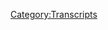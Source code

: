 {{Transcript
    | title         = [[560: May 12-13, 2003]]
    | caption       = [https://knowledgefight.libsyn.com/560-may-12-13-2003 Listen to this episode on Libsyn]
    | episodeNumber = [[560: May 12-13, 2003|560]]
    | length        = 01:42:19
}}

{{MessageBox
    | header     = Warning: Bot Generated Content
    | text       = This transcript was automatically generated by transcription software and likely contains many mistakes and misattributions. Please check the audio for definitive quotes, attribution, and context.
    | image      = N3yvass4myg91.webp
    | imagewidth = 50px
    | id         = warning
}}

{{TranscriptBlock
    | name      = Unknown Speaker
    | timestamp = 00:00:00.000
    | text      = N-N-N-N-N-N-N-Knowledge Fight
}}

{{TranscriptBlock
    | name      = Unknown Speaker
    | timestamp = 00:00:12.960
    | text      = Dan and Jordan, I am sweating.
}}

{{TranscriptBlock
    | name      = Unknown Speaker
    | timestamp = 00:00:19.600
    | text      = Knowledgefight.com, it's time to pray.
}}

{{TranscriptBlock
    | name      = Unknown Speaker
    | timestamp = 00:00:21.399
    | text      = I have great respect for knowledgefight.
}}

{{TranscriptBlock
    | name      = Unknown Speaker
    | timestamp = 00:00:23.920
    | text      = Knowledgefight.
}}

{{TranscriptBlock
    | name      = Unknown Speaker
    | timestamp = 00:00:24.920
    | text      = I'm sick of them posing as if they're the good guys saying we are the bad guys.
}}

{{TranscriptBlock
    | name      = Unknown Speaker
    | timestamp = 00:00:29.359
    | text      = I love you.
}}

{{TranscriptBlock
    | name      = Unknown Speaker
    | timestamp = 00:00:59.359
    | text      = Hey everybody, welcome back to Knowledge Fight, I'm Dan.
}}

{{TranscriptBlock
    | name      = Unknown Speaker
    | timestamp = 00:01:01.359
    | text      = I'm Jordan.
}}

{{TranscriptBlock
    | name      = Unknown Speaker
    | timestamp = 00:01:01.859
    | text      = We're a couple dudes, I can sit around, talk about how great Selene is, and also discuss Alex Jones.
}}

{{TranscriptBlock
    | name      = Unknown Speaker
    | timestamp = 00:01:08.159
    | text      = Oh, indeed we are, Dan.
}}

{{TranscriptBlock
    | name      = Unknown Speaker
    | timestamp = 00:01:09.760
    | text      = Ah, Cult of Selene, whee!
}}

{{TranscriptBlock
    | name      = Unknown Speaker
    | timestamp = 00:01:11.260
    | text      = Uh, hm.
}}

{{TranscriptBlock
    | name      = Unknown Speaker
    | timestamp = 00:01:13.060
    | text      = See, I wasn't even going to bring attention to it that time.
}}

{{TranscriptBlock
    | name      = Unknown Speaker
    | timestamp = 00:01:15.459
    | text      = Harumpf.
}}

{{TranscriptBlock
    | name      = Unknown Speaker
    | timestamp = 00:01:17.260
    | text      = Dan!
}}

{{TranscriptBlock
    | name      = Unknown Speaker
    | timestamp = 00:01:17.859
    | text      = Jordan.
}}

{{TranscriptBlock
    | name      = Unknown Speaker
    | timestamp = 00:01:18.359
    | text      = I have a quick question for you.
}}

{{TranscriptBlock
    | name      = Unknown Speaker
    | timestamp = 00:01:19.159
    | text      = What's up?
}}

{{TranscriptBlock
    | name      = Unknown Speaker
    | timestamp = 00:01:19.859
    | text      = Uh, what's your bright spot today?
}}

{{TranscriptBlock
    | name      = Unknown Speaker
    | timestamp = 00:01:20.959
    | text      = My bright spot today, Jordan, is that I survived an ordeal that would destroy a lesser version of myself.
}}

{{TranscriptBlock
    | name      = Unknown Speaker
    | timestamp = 00:01:27.260
    | text      = Oh, oh yes.
}}

{{TranscriptBlock
    | name      = Unknown Speaker
    | timestamp = 00:01:28.659
    | text      = And that is that the other night, I ordered some food for delivery, and I went downstairs to get it, and I locked myself out.
}}

{{TranscriptBlock
    | name      = Unknown Speaker
    | timestamp = 00:01:38.459
    | text      = Oh my god.
}}

{{TranscriptBlock
    | name      = Unknown Speaker
    | timestamp = 00:01:39.260
    | text      = Locked myself out of the house at about 9.30 in the evening, and I was terrified.
}}

{{TranscriptBlock
    | name      = Unknown Speaker
    | timestamp = 00:01:44.760
    | text      = Uh, yeah.
}}

{{TranscriptBlock
    | name      = Unknown Speaker
    | timestamp = 00:01:45.359
    | text      = Because I didn't have my keys, I know my landlord's not going to come over, I don't even know who my landlord is.
}}

{{TranscriptBlock
    | name      = Unknown Speaker
    | timestamp = 00:01:49.560
    | text      = No, absolutely not.
}}

{{TranscriptBlock
    | name      = Unknown Speaker
    | timestamp = 00:01:50.659
    | text      = No, no, no, no, no.
}}

{{TranscriptBlock
    | name      = Unknown Speaker
    | timestamp = 00:01:51.760
    | text      = They're not going to come let me in?
}}

{{TranscriptBlock
    | name      = Unknown Speaker
    | timestamp = 00:01:53.359
    | text      = I can't break into my window, because it's not on the bottom floor.
}}

{{TranscriptBlock
    | name      = Unknown Speaker
    | timestamp = 00:01:56.760
    | text      = Third floor, third floor is trouble.
}}

{{TranscriptBlock
    | name      = Unknown Speaker
    | timestamp = 00:01:58.359
    | text      = Uh, I don't think that I have that kind of parkour ability, uh, to scale the building.
}}

{{TranscriptBlock
    | name      = Unknown Speaker
    | timestamp = 00:02:03.459
    | text      = It would be difficult.
}}

{{TranscriptBlock
    | name      = Unknown Speaker
    | timestamp = 00:02:04.560
    | text      = And so I was looking at the neighbors' windows, which is never great, and they're all dark.
}}

{{TranscriptBlock
    | name      = Unknown Speaker
    | timestamp = 00:02:12.460
    | text      = Everything is dark.
}}

{{TranscriptBlock
    | name      = Unknown Speaker
    | timestamp = 00:02:13.360
    | text      = I'm like, I'm not going to hit the buzzer and like wake somebody up.
}}

{{TranscriptBlock
    | name      = Unknown Speaker
    | timestamp = 00:02:16.159
    | text      = Right.
}}

{{TranscriptBlock
    | name      = Unknown Speaker
    | timestamp = 00:02:16.659
    | text      = That seems like too much.
}}

{{TranscriptBlock
    | name      = Unknown Speaker
    | timestamp = 00:02:18.060
    | text      = Could be.
}}

{{TranscriptBlock
    | name      = Unknown Speaker
    | timestamp = 00:02:18.560
    | text      = So I walked around the side of the building, and I saw someone's TV on, and I hit the buzzer.
}}

{{TranscriptBlock
    | name      = Unknown Speaker
    | timestamp = 00:02:24.960
    | text      = And thankfully they buzzed me, but I was so terrified that I was like, well, great.
}}

{{TranscriptBlock
    | name      = Unknown Speaker
    | timestamp = 00:02:29.659
    | text      = I've got my food, but now I guess I'll be-
}}

{{TranscriptBlock
    | name      = Unknown Speaker
    | timestamp = 00:02:32.259
    | text      = Well, at least you wouldn't starve out there.
}}

{{TranscriptBlock
    | name      = Unknown Speaker
    | timestamp = 00:02:34.259
    | text      = I was going to be eating and sleeping out in the alley tonight.
}}

{{TranscriptBlock
    | name      = Unknown Speaker
    | timestamp = 00:02:37.259
    | text      = It was a warm night.
}}

{{TranscriptBlock
    | name      = Unknown Speaker
    | timestamp = 00:02:38.659
    | text      = It wasn't too bad.
}}

{{TranscriptBlock
    | name      = Unknown Speaker
    | timestamp = 00:02:39.560
    | text      = Yeah.
}}

{{TranscriptBlock
    | name      = Unknown Speaker
    | timestamp = 00:02:39.860
    | text      = That's true.
}}

{{TranscriptBlock
    | name      = Unknown Speaker
    | timestamp = 00:02:40.360
    | text      = And that might have been part of the reason why I forgot my keys.
}}

{{TranscriptBlock
    | name      = Unknown Speaker
    | timestamp = 00:02:42.560
    | text      = Yeah, it could have been.
}}

{{TranscriptBlock
    | name      = Unknown Speaker
    | timestamp = 00:02:43.659
    | text      = Uh, because it was just sort of like, hey.
}}

{{TranscriptBlock
    | name      = Unknown Speaker
    | timestamp = 00:02:45.360
    | text      = Did you put your shoes on?
}}

{{TranscriptBlock
    | name      = Unknown Speaker
    | timestamp = 00:02:46.560
    | text      = I think I had sandals.
}}

{{TranscriptBlock
    | name      = Unknown Speaker
    | timestamp = 00:02:47.860
    | text      = Ooh, how dare you.
}}

{{TranscriptBlock
    | name      = Unknown Speaker
    | timestamp = 00:02:50.259
    | text      = How dare you.
}}

{{TranscriptBlock
    | name      = Unknown Speaker
    | timestamp = 00:02:51.360
    | text      = I know you're not a fan of slippers.
}}

{{TranscriptBlock
    | name      = Unknown Speaker
    | timestamp = 00:02:53.460
    | text      = No open toothed shoes.
}}

{{TranscriptBlock
    | name      = Unknown Speaker
    | timestamp = 00:02:55.060
    | text      = It's not open toe.
}}

{{TranscriptBlock
    | name      = Unknown Speaker
    | timestamp = 00:02:55.960
    | text      = It's closed.
}}

{{TranscriptBlock
    | name      = Unknown Speaker
    | timestamp = 00:02:56.659
    | text      = It's closed toe.
}}

{{TranscriptBlock
    | name      = Unknown Speaker
    | timestamp = 00:02:57.560
    | text      = All right.
}}

{{TranscriptBlock
    | name      = Unknown Speaker
    | timestamp = 00:02:58.159
    | text      = So what about you?
}}

{{TranscriptBlock
    | name      = Unknown Speaker
    | timestamp = 00:02:59.159
    | text      = My Bright Spot, Deanne, is currently, as we speak, goes the Eurovision Song Contest.
}}

{{TranscriptBlock
    | name      = Unknown Speaker
    | timestamp = 00:03:07.060
    | text      = I know every year you get very excited about, what the fuck?
}}

{{TranscriptBlock
    | name      = Unknown Speaker
    | timestamp = 00:03:10.560
    | text      = No, you don't.
}}

{{TranscriptBlock
    | name      = Unknown Speaker
    | timestamp = 00:03:11.060
    | text      = No, I don't.
}}

{{TranscriptBlock
    | name      = Unknown Speaker
    | timestamp = 00:03:11.759
    | text      = No, I've never really even watched it before.
}}

{{TranscriptBlock
    | name      = Unknown Speaker
    | timestamp = 00:03:14.159
    | text      = But this is the first time that I've really decided to dig in and watch some Eurovision.
}}

{{TranscriptBlock
    | name      = Unknown Speaker
    | timestamp = 00:03:19.259
    | text      = Sure.
}}

{{TranscriptBlock
    | name      = Unknown Speaker
    | timestamp = 00:03:19.759
    | text      = And it is just universally terrible music.
}}

{{TranscriptBlock
    | name      = Unknown Speaker
    | timestamp = 00:03:23.159
    | text      = But the pageantry is amazing.
}}

{{TranscriptBlock
    | name      = Unknown Speaker
    | timestamp = 00:03:24.159
    | text      = I mean, really, really bad.
}}

{{TranscriptBlock
    | name      = Unknown Speaker
    | timestamp = 00:03:25.259
    | text      = But they're given an airplane hangar to do whatever they want with.
}}

{{TranscriptBlock
    | name      = Unknown Speaker
    | timestamp = 00:03:29.159
    | text      = And they create some ridiculous spectacles.
}}

{{TranscriptBlock
    | name      = Unknown Speaker
    | timestamp = 00:03:31.960
    | text      = And from what I understand, I don't know too much about Eurovision.
}}

{{TranscriptBlock
    | name      = Unknown Speaker
    | timestamp = 00:03:34.560
    | text      = But from what I understand, it gets pretty serious, like country against country.
}}

{{TranscriptBlock
    | name      = Unknown Speaker
    | timestamp = 00:03:39.659
    | text      = Yeah, everybody's cheering.
}}

{{TranscriptBlock
    | name      = Unknown Speaker
    | timestamp = 00:03:42.560
    | text      = Most everybody is doing, like, you know how Americans invented good music?
}}

{{TranscriptBlock
    | name      = Unknown Speaker
    | timestamp = 00:03:49.759
    | text      = They're all doing that.
}}

{{TranscriptBlock
    | name      = Unknown Speaker
    | timestamp = 00:03:51.060
    | text      = But, you know, through their own lens, that kind of thing.
}}

{{TranscriptBlock
    | name      = Unknown Speaker
    | timestamp = 00:03:54.960
    | text      = But some countries do, like, their own shit.
}}

{{TranscriptBlock
    | name      = Unknown Speaker
    | timestamp = 00:03:58.460
    | text      = You know, like traditional stuff.
}}

{{TranscriptBlock
    | name      = Unknown Speaker
    | timestamp = 00:04:00.159
    | text      = And it's really, really good.
}}

{{TranscriptBlock
    | name      = Unknown Speaker
    | timestamp = 00:04:01.560
    | text      = But everything else is garbage.
}}

{{TranscriptBlock
    | name      = Unknown Speaker
    | timestamp = 00:04:05.759
    | text      = Nobody has a good baseline.
}}

{{TranscriptBlock
    | name      = Unknown Speaker
    | timestamp = 00:04:07.259
    | text      = It's just tragic.
}}

{{TranscriptBlock
    | name      = Unknown Speaker
    | timestamp = 00:04:08.560
    | text      = Oh, that's too bad.
}}

{{TranscriptBlock
    | name      = Unknown Speaker
    | timestamp = 00:04:09.759
    | text      = Man, there's light shows everywhere.
}}

{{TranscriptBlock
    | name      = Unknown Speaker
    | timestamp = 00:04:11.659
    | text      = Well, that's great.
}}

{{TranscriptBlock
    | name      = Unknown Speaker
    | timestamp = 00:04:13.060
    | text      = So Jordan, today, speaking of light shows, I would like to let you look into my disco ball.
}}

{{TranscriptBlock
    | name      = Unknown Speaker
    | timestamp = 00:04:19.360
    | text      = It is actually a time machine.
}}

{{TranscriptBlock
    | name      = Unknown Speaker
    | timestamp = 00:04:20.759
    | text      = Alright.
}}

{{TranscriptBlock
    | name      = Unknown Speaker
    | timestamp = 00:04:21.759
    | text      = Okay.
}}

{{TranscriptBlock
    | name      = Unknown Speaker
    | timestamp = 00:04:22.259
    | text      = We're going back in time.
}}

{{TranscriptBlock
    | name      = Unknown Speaker
    | timestamp = 00:04:23.160
    | text      = Disco ball.
}}

{{TranscriptBlock
    | name      = Unknown Speaker
    | timestamp = 00:04:23.860
    | text      = Where are we off to today, Mr. Peabody?
}}

{{TranscriptBlock
    | name      = Unknown Speaker
    | timestamp = 00:04:26.959
    | text      = Well, today we are going to May 12th and 13th, 2003.
}}

{{TranscriptBlock
    | name      = Unknown Speaker
    | timestamp = 00:04:31.959
    | text      = Okay.
}}

{{TranscriptBlock
    | name      = Unknown Speaker
    | timestamp = 00:04:32.459
    | text      = Continuing back in our exploration of Alex Jones in 2003.
}}

{{TranscriptBlock
    | name      = Unknown Speaker
    | timestamp = 00:04:37.259
    | text      = And seeing primarily what he's all about.
}}

{{TranscriptBlock
    | name      = Unknown Speaker
    | timestamp = 00:04:40.660
    | text      = What are some similarities?
}}

{{TranscriptBlock
    | name      = Unknown Speaker
    | timestamp = 00:04:41.959
    | text      = What are some differences?
}}

{{TranscriptBlock
    | name      = Unknown Speaker
    | timestamp = 00:04:43.060
    | text      = Where's the devil at?
}}

{{TranscriptBlock
    | name      = Unknown Speaker
    | timestamp = 00:04:44.759
    | text      = I mean, that's definitely one of the biggest questions.
}}

{{TranscriptBlock
    | name      = Unknown Speaker
    | timestamp = 00:04:46.759
    | text      = Sure, sure.
}}

{{TranscriptBlock
    | name      = Unknown Speaker
    | timestamp = 00:04:47.560
    | text      = Does Alex Jones believe he's fighting the devil in 2003?
}}

{{TranscriptBlock
    | name      = Unknown Speaker
    | timestamp = 00:04:51.259
    | text      = Has his ultimate enemy been revealed to him yet?
}}

{{TranscriptBlock
    | name      = Unknown Speaker
    | timestamp = 00:04:53.860
    | text      = Yes.
}}

{{TranscriptBlock
    | name      = Unknown Speaker
    | timestamp = 00:04:54.560
    | text      = Or have the prophecies that he received in his dreams been a little bit muddled?
}}

{{TranscriptBlock
    | name      = Unknown Speaker
    | timestamp = 00:04:58.459
    | text      = And a secondary element of that question is,
}}

{{TranscriptBlock
    | name      = Unknown Speaker
    | timestamp = 00:05:02.060
    | text      = does Alex believe he's fighting the devil and actively try to hide that from his presentation?
}}

{{TranscriptBlock
    | name      = Unknown Speaker
    | timestamp = 00:05:07.259
    | text      = Yes, correct.
}}

{{TranscriptBlock
    | name      = Unknown Speaker
    | timestamp = 00:05:08.060
    | text      = In order to be taken more seriously at this point in his career.
}}

{{TranscriptBlock
    | name      = Unknown Speaker
    | timestamp = 00:05:11.459
    | text      = Right, right, right, right.
}}

{{TranscriptBlock
    | name      = Unknown Speaker
    | timestamp = 00:05:12.459
    | text      = And at this point, we started the beginning of May 2003 and we're now coming to the middle of the month.
}}

{{TranscriptBlock
    | name      = Unknown Speaker
    | timestamp = 00:05:19.660
    | text      = And I think it's still an open question.
}}

{{TranscriptBlock
    | name      = Unknown Speaker
    | timestamp = 00:05:22.259
    | text      = And we'll learn a little bit more today.
}}

{{TranscriptBlock
    | name      = Unknown Speaker
    | timestamp = 00:05:25.259
    | text      = Alright.
}}

{{TranscriptBlock
    | name      = Unknown Speaker
    | timestamp = 00:05:25.759
    | text      = But before we do, let's take a little moment to say thank you to some wonks.
}}

{{TranscriptBlock
    | name      = Unknown Speaker
    | timestamp = 00:05:29.060
    | text      = Oh, that's a good idea.
}}

{{TranscriptBlock
    | name      = Unknown Speaker
    | timestamp = 00:05:29.959
    | text      = So first, if I become a policy wonk, do I get to see exclusive pictures of Celine being excessively cute?
}}

{{TranscriptBlock
    | name      = Unknown Speaker
    | timestamp = 00:05:34.459
    | text      = Thank you so much, you are now a policy wonk.
}}

{{TranscriptBlock
    | name      = Unknown Speaker
    | timestamp = 00:05:36.259
    | text      = I'm a policy wonk.
}}

{{TranscriptBlock
    | name      = Unknown Speaker
    | timestamp = 00:05:37.360
    | text      = Thank you very much!
}}

{{TranscriptBlock
    | name      = Unknown Speaker
    | timestamp = 00:05:38.459
    | text      = I'm not sure, but I will send a picture of Celine to Jordan so you can tweet it.
}}

{{TranscriptBlock
    | name      = Unknown Speaker
    | timestamp = 00:05:42.860
    | text      = Yeah, there are no exclusive pictures of Celine here.
}}

{{TranscriptBlock
    | name      = Unknown Speaker
    | timestamp = 00:05:46.160
    | text      = No, but I could give you a cute picture and you could put it on Twitter if you like.
}}

{{TranscriptBlock
    | name      = Unknown Speaker
    | timestamp = 00:05:49.660
    | text      = I'll take care of it.
}}

{{TranscriptBlock
    | name      = Unknown Speaker
    | timestamp = 00:05:50.660
    | text      = Next, Louis Box, thank you so much, you are now a policy wonk.
}}

{{TranscriptBlock
    | name      = Unknown Speaker
    | timestamp = 00:05:53.660
    | text      = I'm a policy wonk.
}}

{{TranscriptBlock
    | name      = Unknown Speaker
    | timestamp = 00:05:54.759
    | text      = Thank you, Louis Box.
}}

{{TranscriptBlock
    | name      = Unknown Speaker
    | timestamp = 00:05:55.459
    | text      = Thank you.
}}

{{TranscriptBlock
    | name      = Unknown Speaker
    | timestamp = 00:05:55.959
    | text      = Next, TheMorningDude listening on Steve Puchenik's neon nips, thank you so much, you are now a policy wonk.
}}

{{TranscriptBlock
    | name      = Unknown Speaker
    | timestamp = 00:06:00.660
    | text      = I'm a policy wonk.
}}

{{TranscriptBlock
    | name      = Unknown Speaker
    | timestamp = 00:06:01.759
    | text      = Thank you very much, terrifying nightmare that will never escape my brain.
}}

{{TranscriptBlock
    | name      = Unknown Speaker
    | timestamp = 00:06:05.660
    | text      = Next, Joe, my neighbors might think I actually listened to Alex, thank you so much, you are now a policy wonk.
}}

{{TranscriptBlock
    | name      = Unknown Speaker
    | timestamp = 00:06:11.660
    | text      = I'm a policy wonk.
}}

{{TranscriptBlock
    | name      = Unknown Speaker
    | timestamp = 00:06:12.660
    | text      = Thank you very much!
}}

{{TranscriptBlock
    | name      = Unknown Speaker
    | timestamp = 00:06:13.860
    | text      = Next, I came here to say that you were this close to the joke, not all heroes wear masks, thank you so much, you are now a policy wonk.
}}

{{TranscriptBlock
    | name      = Unknown Speaker
    | timestamp = 00:06:21.060
    | text      = I'm a policy wonk.
}}

{{TranscriptBlock
    | name      = Unknown Speaker
    | timestamp = 00:06:22.060
    | text      = I like policy wonk names that are joke critiques.
}}

{{TranscriptBlock
    | name      = Unknown Speaker
    | timestamp = 00:06:24.660
    | text      = Really, that one actually almost hits me in the gut a little bit.
}}

{{TranscriptBlock
    | name      = Unknown Speaker
    | timestamp = 00:06:28.259
    | text      = That's a little bit like a get off your high horse thing, okay?
}}

{{TranscriptBlock
    | name      = Unknown Speaker
    | timestamp = 00:06:32.060
    | text      = Next, EscapedSonOfAPreecherMan, thank you so much, you are now a policy wonk.
}}

{{TranscriptBlock
    | name      = Unknown Speaker
    | timestamp = 00:06:35.459
    | text      = I'm a policy wonk.
}}

{{TranscriptBlock
    | name      = Unknown Speaker
    | timestamp = 00:06:36.660
    | text      = Thank you very much!
}}

{{TranscriptBlock
    | name      = Unknown Speaker
    | timestamp = 00:06:37.660
    | text      = The only one who could ever reach me was the escaped son of a bitch, but...
}}

{{TranscriptBlock
    | name      = Unknown Speaker
    | timestamp = 00:06:41.660
    | text      = Next, ScooterTheCorgi, thank you so much, you are now a policy wonk.
}}

{{TranscriptBlock
    | name      = Unknown Speaker
    | timestamp = 00:06:45.660
    | text      = I'm a policy wonk.
}}

{{TranscriptBlock
    | name      = Unknown Speaker
    | timestamp = 00:06:46.660
    | text      = Thanks, Scoot.
}}

{{TranscriptBlock
    | name      = Unknown Speaker
    | timestamp = 00:06:47.660
    | text      = Thank you very much.
}}

{{TranscriptBlock
    | name      = Unknown Speaker
    | timestamp = 00:06:49.660
    | text      = And, Jordan, even though we're in the past, I should say that something's happening in the present, but not just Eurovision.
}}

{{TranscriptBlock
    | name      = Unknown Speaker
    | timestamp = 00:06:54.660
    | text      = Right.
}}

{{TranscriptBlock
    | name      = Unknown Speaker
    | timestamp = 00:06:55.660
    | text      = Not just Eurovision.
}}

{{TranscriptBlock
    | name      = Unknown Speaker
    | timestamp = 00:06:56.660
    | text      = And that is that some people have some birthdays.
}}

{{TranscriptBlock
    | name      = Unknown Speaker
    | timestamp = 00:07:00.660
    | text      = So, in 20...
}}

{{TranscriptBlock
    | name      = Unknown Speaker
    | timestamp = 00:07:01.660
    | text      = What have we become?
}}

{{TranscriptBlock
    | name      = Unknown Speaker
    | timestamp = 00:07:02.660
    | text      = In 2021, I should tell you, this weekend was chock-a-block with policy wonk birthdays.
}}

{{TranscriptBlock
    | name      = Unknown Speaker
    | timestamp = 00:07:09.660
    | text      = Sure, sure.
}}

{{TranscriptBlock
    | name      = Unknown Speaker
    | timestamp = 00:07:10.660
    | text      = We got Heather M. had a birthday.
}}

{{TranscriptBlock
    | name      = Unknown Speaker
    | timestamp = 00:07:12.660
    | text      = Happy birthday, Heather M.
}}

{{TranscriptBlock
    | name      = Unknown Speaker
    | timestamp = 00:07:13.660
    | text      = Happy birthday.
}}

{{TranscriptBlock
    | name      = Unknown Speaker
    | timestamp = 00:07:14.660
    | text      = Throwback Zach had a birthday.
}}

{{TranscriptBlock
    | name      = Unknown Speaker
    | timestamp = 00:07:16.660
    | text      = Throwback Zach!
}}

{{TranscriptBlock
    | name      = Unknown Speaker
    | timestamp = 00:07:17.660
    | text      = Happy birthday.
}}

{{TranscriptBlock
    | name      = Unknown Speaker
    | timestamp = 00:07:18.660
    | text      = And Ethan Mary sent a message wanting us to wish you a happy birthday over the weekend.
}}

{{TranscriptBlock
    | name      = Unknown Speaker
    | timestamp = 00:07:23.660
    | text      = Hope you all...
}}

{{TranscriptBlock
    | name      = Unknown Speaker
    | timestamp = 00:07:24.660
    | text      = Happy birthday, Ethan.
}}

{{TranscriptBlock
    | name      = Unknown Speaker
    | timestamp = 00:07:25.660
    | text      = Yeah.
}}

{{TranscriptBlock
    | name      = Unknown Speaker
    | timestamp = 00:07:26.660
    | text      = Alright.
}}

{{TranscriptBlock
    | name      = Unknown Speaker
    | timestamp = 00:07:27.660
    | text      = We start here on the 12th, and it is a slog.
}}

{{TranscriptBlock
    | name      = Unknown Speaker
    | timestamp = 00:07:32.660
    | text      = It is a rough time at the beginning.
}}

{{TranscriptBlock
    | name      = Unknown Speaker
    | timestamp = 00:07:35.660
    | text      = But Alex gets around to some actual news, and that is where we will jump in.
}}

{{TranscriptBlock
    | name      = Unknown Speaker
    | timestamp = 00:07:38.660
    | text      = You can't judge these books by their covers, the LA Times.
}}

{{TranscriptBlock
    | name      = Unknown Speaker
    | timestamp = 00:07:43.660
    | text      = Many textbooks distort history, slamming the US and glorifying despotic regimes.
}}

{{TranscriptBlock
    | name      = Unknown Speaker
    | timestamp = 00:07:51.660
    | text      = Last week, the LA Times had an article saying McCarthy was right.
}}

{{TranscriptBlock
    | name      = Unknown Speaker
    | timestamp = 00:07:56.660
    | text      = What is going on?
}}

{{TranscriptBlock
    | name      = Unknown Speaker
    | timestamp = 00:07:58.660
    | text      = The liberal papers sound conservative.
}}

{{TranscriptBlock
    | name      = Unknown Speaker
    | timestamp = 00:08:01.660
    | text      = The conservative papers sound liberal.
}}

{{TranscriptBlock
    | name      = Unknown Speaker
    | timestamp = 00:08:03.660
    | text      = I mean, they're really scrambling things right now.
}}

{{TranscriptBlock
    | name      = Unknown Speaker
    | timestamp = 00:08:06.660
    | text      = So just a quick reminder, the LA Times editorial that Alex is talking about did not say that
}}

{{TranscriptBlock
    | name      = Unknown Speaker
    | timestamp = 00:08:10.660
    | text      = McCarthy was right.
}}

{{TranscriptBlock
    | name      = Unknown Speaker
    | timestamp = 00:08:11.660
    | text      = No.
}}

{{TranscriptBlock
    | name      = Unknown Speaker
    | timestamp = 00:08:12.660
    | text      = It was in fact a scathing condemnation of McCarthy and his tactics, and a plea not to
}}

{{TranscriptBlock
    | name      = Unknown Speaker
    | timestamp = 00:08:16.660
    | text      = throw out all opposition to communism just based on how big a piece of shit he was.
}}

{{TranscriptBlock
    | name      = Unknown Speaker
    | timestamp = 00:08:20.660
    | text      = So maybe journalistic outlets aren't as topsy-turvy as he's kind of presenting it.
}}

{{TranscriptBlock
    | name      = Unknown Speaker
    | timestamp = 00:08:24.660
    | text      = No.
}}

{{TranscriptBlock
    | name      = Unknown Speaker
    | timestamp = 00:08:25.660
    | text      = If you just make assumptions based on headlines and what you think things are, then maybe
}}

{{TranscriptBlock
    | name      = Unknown Speaker
    | timestamp = 00:08:29.660
    | text      = things are topsy-turvy.
}}

{{TranscriptBlock
    | name      = Unknown Speaker
    | timestamp = 00:08:30.660
    | text      = That could be topsy-turvy.
}}

{{TranscriptBlock
    | name      = Unknown Speaker
    | timestamp = 00:08:31.660
    | text      = So I was able to find this article that Alex is talking about in the LA Times about textbooks.
}}

{{TranscriptBlock
    | name      = Unknown Speaker
    | timestamp = 00:08:35.659
    | text      = It's by Diane Ravitch, an author whose work is almost exclusively about education-related
}}

{{TranscriptBlock
    | name      = Unknown Speaker
    | timestamp = 00:08:40.659
    | text      = issues.
}}

{{TranscriptBlock
    | name      = Unknown Speaker
    | timestamp = 00:08:41.659
    | text      = The first thing to point out is that this, much like the other article Alex cites, is
}}

{{TranscriptBlock
    | name      = Unknown Speaker
    | timestamp = 00:08:46.659
    | text      = an editorial.
}}

{{TranscriptBlock
    | name      = Unknown Speaker
    | timestamp = 00:08:47.659
    | text      = Ravitch is writing in the first person, and it's not a piece of straight reporting.
}}

{{TranscriptBlock
    | name      = Unknown Speaker
    | timestamp = 00:08:51.659
    | text      = Around this time in history, Ravitch had just released a book titled The Language Police,
}}

{{TranscriptBlock
    | name      = Unknown Speaker
    | timestamp = 00:08:56.659
    | text      = How Pressure Groups Restrict What Students Learn.
}}

{{TranscriptBlock
    | name      = Unknown Speaker
    | timestamp = 00:08:59.659
    | text      = The book was about how fear of igniting controversy from both left and right-wing pressure groups
}}

{{TranscriptBlock
    | name      = Unknown Speaker
    | timestamp = 00:09:03.659
    | text      = has led to textbooks that give students an incomplete view of subjects like history and
}}

{{TranscriptBlock
    | name      = Unknown Speaker
    | timestamp = 00:09:07.659
    | text      = literature.
}}

{{TranscriptBlock
    | name      = Unknown Speaker
    | timestamp = 00:09:08.659
    | text      = In her article for the Times, she says, quote, the textbooks go out of their way to sanitize
}}

{{TranscriptBlock
    | name      = Unknown Speaker
    | timestamp = 00:09:12.659
    | text      = the very practices in non-Western cultures that they rightly condemn in our society.
}}

{{TranscriptBlock
    | name      = Unknown Speaker
    | timestamp = 00:09:17.659
    | text      = For instance, every textbook acknowledges that the enslavement of Africans by the West
}}

{{TranscriptBlock
    | name      = Unknown Speaker
    | timestamp = 00:09:21.659
    | text      = was a great crime.
}}

{{TranscriptBlock
    | name      = Unknown Speaker
    | timestamp = 00:09:22.659
    | text      = However, when describing slavery in the Middle East or Africa, many claim that it is a path
}}

{{TranscriptBlock
    | name      = Unknown Speaker
    | timestamp = 00:09:26.659
    | text      = to upward career mobility or a chance to join a new family.
}}

{{TranscriptBlock
    | name      = Unknown Speaker
    | timestamp = 00:09:30.659
    | text      = Slavery is wrong in any time and place and should be recognized as such.
}}

{{TranscriptBlock
    | name      = Unknown Speaker
    | timestamp = 00:09:33.659
    | text      = That's a fair enough point, but I want to make sure that we illuminate how this criticism
}}

{{TranscriptBlock
    | name      = Unknown Speaker
    | timestamp = 00:09:37.659
    | text      = is different than that that's lobbied by someone like Alex.
}}

{{TranscriptBlock
    | name      = Unknown Speaker
    | timestamp = 00:09:41.659
    | text      = Alex doesn't want all cultures to be represented accurately and with proper historical context.
}}

{{TranscriptBlock
    | name      = Unknown Speaker
    | timestamp = 00:09:46.659
    | text      = He would want the Middle Eastern or African slavery discussed, but he would also want
}}

{{TranscriptBlock
    | name      = Unknown Speaker
    | timestamp = 00:09:50.659
    | text      = the textbooks to ignore American slavery, or if they had to cover it, the focus should
}}

{{TranscriptBlock
    | name      = Unknown Speaker
    | timestamp = 00:09:54.659
    | text      = be on how America actually ended slavery.
}}

{{TranscriptBlock
    | name      = Unknown Speaker
    | timestamp = 00:09:56.659
    | text      = No, if it weren't for white people, we never would have ended slavery.
}}

{{TranscriptBlock
    | name      = Unknown Speaker
    | timestamp = 00:10:00.659
    | text      = Everybody knows this.
}}

{{TranscriptBlock
    | name      = Unknown Speaker
    | timestamp = 00:10:01.659
    | text      = Ravitch is pointing out certain textbooks that she's read that are lazy.
}}

{{TranscriptBlock
    | name      = Unknown Speaker
    | timestamp = 00:10:05.659
    | text      = Alex just doesn't want history to make him feel bad.
}}

{{TranscriptBlock
    | name      = Unknown Speaker
    | timestamp = 00:10:08.659
    | text      = It would make him feel really bad.
}}

{{TranscriptBlock
    | name      = Unknown Speaker
    | timestamp = 00:10:10.659
    | text      = It would make him feel really bad.
}}

{{TranscriptBlock
    | name      = Unknown Speaker
    | timestamp = 00:10:11.659
    | text      = It's a very specific difference.
}}

{{TranscriptBlock
    | name      = Unknown Speaker
    | timestamp = 00:10:12.659
    | text      = Yeah, yeah, you know, if you're quoting Thomas Jefferson incorrectly all the time,
}}

{{TranscriptBlock
    | name      = Unknown Speaker
    | timestamp = 00:10:17.659
    | text      = but it's like, hey, I'm Thomas Jefferson.
}}

{{TranscriptBlock
    | name      = Unknown Speaker
    | timestamp = 00:10:19.659
    | text      = I love having slaves.
}}

{{TranscriptBlock
    | name      = Unknown Speaker
    | timestamp = 00:10:21.659
    | text      = It'd make you feel like maybe the founding fathers weren't very smart.
}}

{{TranscriptBlock
    | name      = Unknown Speaker
    | timestamp = 00:10:24.659
    | text      = Also, I suspect that Alex wouldn't like this paragraph in the Times article.
}}

{{TranscriptBlock
    | name      = Unknown Speaker
    | timestamp = 00:10:29.659
    | text      = Quote, the history's treatment of religion is scandalous.
}}

{{TranscriptBlock
    | name      = Unknown Speaker
    | timestamp = 00:10:32.659
    | text      = The origin stories of each religion are recounted as if they were documented history
}}

{{TranscriptBlock
    | name      = Unknown Speaker
    | timestamp = 00:10:36.659
    | text      = rather than religious myths.
}}

{{TranscriptBlock
    | name      = Unknown Speaker
    | timestamp = 00:10:37.659
    | text      = Many publishers have multicultural advisory boards to ensure the textbooks contain
}}

{{TranscriptBlock
    | name      = Unknown Speaker
    | timestamp = 00:10:41.659
    | text      = only positive facts about religion or ethnic groups.
}}

{{TranscriptBlock
    | name      = Unknown Speaker
    | timestamp = 00:10:44.659
    | text      = I suspect that Alex didn't read the whole article since he definitely would not like
}}

{{TranscriptBlock
    | name      = Unknown Speaker
    | timestamp = 00:10:47.659
    | text      = the suggestion that his religious beliefs are a myth.
}}

{{TranscriptBlock
    | name      = Unknown Speaker
    | timestamp = 00:10:50.659
    | text      = Also, that clip that we listened to is like a half hour into the show.
}}

{{TranscriptBlock
    | name      = Unknown Speaker
    | timestamp = 00:10:53.659
    | text      = It's a real, it was walking through molasses.
}}

{{TranscriptBlock
    | name      = Unknown Speaker
    | timestamp = 00:10:56.659
    | text      = Yeah, yeah, that's not good.
}}

{{TranscriptBlock
    | name      = Unknown Speaker
    | timestamp = 00:10:58.659
    | text      = It was tough.
}}

{{TranscriptBlock
    | name      = Unknown Speaker
    | timestamp = 00:10:59.659
    | text      = That's not good.
}}

{{TranscriptBlock
    | name      = Unknown Speaker
    | timestamp = 00:11:00.659
    | text      = But it started up fast after half an hour.
}}

{{TranscriptBlock
    | name      = Unknown Speaker
    | timestamp = 00:11:03.659
    | text      = And it got into some, like, really interesting stuff that, like,
}}

{{TranscriptBlock
    | name      = Unknown Speaker
    | timestamp = 00:11:07.659
    | text      = when I think about, like, going back in time and looking at these episodes,
}}

{{TranscriptBlock
    | name      = Unknown Speaker
    | timestamp = 00:11:12.659
    | text      = this is such a good example of, like, being able to go in different directions
}}

{{TranscriptBlock
    | name      = Unknown Speaker
    | timestamp = 00:11:18.659
    | text      = from things that Alex says and learning about interesting stuff like this.
}}

{{TranscriptBlock
    | name      = Unknown Speaker
    | timestamp = 00:11:23.659
    | text      = This is now in the Belfast Telegraph.
}}

{{TranscriptBlock
    | name      = Unknown Speaker
    | timestamp = 00:11:26.659
    | text      = It is in the BBC.
}}

{{TranscriptBlock
    | name      = Unknown Speaker
    | timestamp = 00:11:28.659
    | text      = It is in the London Guardian.
}}

{{TranscriptBlock
    | name      = Unknown Speaker
    | timestamp = 00:11:31.659
    | text      = Top double agent in IRA, guilty of up to 40 murders.
}}

{{TranscriptBlock
    | name      = Unknown Speaker
    | timestamp = 00:11:36.659
    | text      = Turns out that the top man in the IRA carrying out the bombings,
}}

{{TranscriptBlock
    | name      = Unknown Speaker
    | timestamp = 00:11:42.659
    | text      = the killings, the shootings, everything, as we told you last year,
}}

{{TranscriptBlock
    | name      = Unknown Speaker
    | timestamp = 00:11:48.659
    | text      = was MI5-6, ultra-secret agent.
}}

{{TranscriptBlock
    | name      = Unknown Speaker
    | timestamp = 00:11:53.659
    | text      = Okay. All right.
}}

{{TranscriptBlock
    | name      = Unknown Speaker
    | timestamp = 00:11:55.659
    | text      = So what's going on here is that Alex is glossing over an amazing story
}}

{{TranscriptBlock
    | name      = Unknown Speaker
    | timestamp = 00:12:00.659
    | text      = just to make it valuable to his worldview when, in fact, it doesn't really work at all.
}}

{{TranscriptBlock
    | name      = Unknown Speaker
    | timestamp = 00:12:05.659
    | text      = The IRA member in question here is a double agent for British intelligence
}}

{{TranscriptBlock
    | name      = Unknown Speaker
    | timestamp = 00:12:08.659
    | text      = codenamed Steakknife.
}}

{{TranscriptBlock
    | name      = Unknown Speaker
    | timestamp = 00:12:10.659
    | text      = He denies that any of this is-
}}

{{TranscriptBlock
    | name      = Unknown Speaker
    | timestamp = 00:12:12.659
    | text      = That is not as cool as you made it sound.
}}

{{TranscriptBlock
    | name      = Unknown Speaker
    | timestamp = 00:12:14.659
    | text      = Codenamed Steakknife? No, that sucks. That would be terrible.
}}

{{TranscriptBlock
    | name      = Unknown Speaker
    | timestamp = 00:12:16.659
    | text      = I don't want to be codenamed Steakknife.
}}

{{TranscriptBlock
    | name      = Unknown Speaker
    | timestamp = 00:12:18.659
    | text      = It's S-T-A-K-E.
}}

{{TranscriptBlock
    | name      = Unknown Speaker
    | timestamp = 00:12:21.659
    | text      = That's even worse. I don't want to be a pun.
}}

{{TranscriptBlock
    | name      = Unknown Speaker
    | timestamp = 00:12:23.659
    | text      = Whatever.
}}

{{TranscriptBlock
    | name      = Unknown Speaker
    | timestamp = 00:12:24.659
    | text      = Okay.
}}

{{TranscriptBlock
    | name      = Unknown Speaker
    | timestamp = 00:12:25.659
    | text      = So he denies that any of this is true, but it's widely understood
}}

{{TranscriptBlock
    | name      = Unknown Speaker
    | timestamp = 00:12:27.659
    | text      = that this was a man named Freddy Scappaticci.
}}

{{TranscriptBlock
    | name      = Unknown Speaker
    | timestamp = 00:12:30.659
    | text      = And if his denial isn't a lie, his story is bananas.
}}

{{TranscriptBlock
    | name      = Unknown Speaker
    | timestamp = 00:12:34.659
    | text      = So there's a great piece about this by James Harkin in GQ
}}

{{TranscriptBlock
    | name      = Unknown Speaker
    | timestamp = 00:12:37.659
    | text      = that I'm taking a lot of the background information for,
}}

{{TranscriptBlock
    | name      = Unknown Speaker
    | timestamp = 00:12:40.659
    | text      = and I would recommend people check out that article.
}}

{{TranscriptBlock
    | name      = Unknown Speaker
    | timestamp = 00:12:43.659
    | text      = Okay, cool.
}}

{{TranscriptBlock
    | name      = Unknown Speaker
    | timestamp = 00:12:44.659
    | text      = Apparently, in the late 1970s, Scappaticci met an army sergeant named Peter Jones,
}}

{{TranscriptBlock
    | name      = Unknown Speaker
    | timestamp = 00:12:50.659
    | text      = a guy who's so charismatic that his superiors, quote,
}}

{{TranscriptBlock
    | name      = Unknown Speaker
    | timestamp = 00:12:53.659
    | text      = allowed him to wear civilian clothes, don a beard, and develop his own sources.
}}

{{TranscriptBlock
    | name      = Unknown Speaker
    | timestamp = 00:12:57.659
    | text      = So he was Sergeant Bilko.
}}

{{TranscriptBlock
    | name      = Unknown Speaker
    | timestamp = 00:12:59.659
    | text      = Somehow, through the magic of charm and booze, even though Jones worked for the British Army
}}

{{TranscriptBlock
    | name      = Unknown Speaker
    | timestamp = 00:13:04.659
    | text      = and Scappaticci was in the IRA, they forged a friendship that resulted in Scappaticci becoming a mole.
}}

{{TranscriptBlock
    | name      = Unknown Speaker
    | timestamp = 00:13:10.659
    | text      = Wow, this is a real Romeo and Juliet situation.
}}

{{TranscriptBlock
    | name      = Unknown Speaker
    | timestamp = 00:13:14.659
    | text      = This is kind of a, yeah, I like it.
}}

{{TranscriptBlock
    | name      = Unknown Speaker
    | timestamp = 00:13:17.659
    | text      = So by this point, the IRA had become a slightly smaller organization,
}}

{{TranscriptBlock
    | name      = Unknown Speaker
    | timestamp = 00:13:20.659
    | text      = which was aware that they were spies trying to infiltrate their ranks and become snitches.
}}

{{TranscriptBlock
    | name      = Unknown Speaker
    | timestamp = 00:13:25.659
    | text      = As such, they put together a counterintelligence team,
}}

{{TranscriptBlock
    | name      = Unknown Speaker
    | timestamp = 00:13:28.659
    | text      = which was meant to root out any potential spies.
}}

{{TranscriptBlock
    | name      = Unknown Speaker
    | timestamp = 00:13:30.659
    | text      = From Harkins' article, quote,
}}

{{TranscriptBlock
    | name      = Unknown Speaker
    | timestamp = 00:13:32.659
    | text      = By the mid-1980s, Scappaticci was the deputy head of internal security
}}

{{TranscriptBlock
    | name      = Unknown Speaker
    | timestamp = 00:13:37.659
    | text      = and a trusted member of its general headquarters staff.
}}

{{TranscriptBlock
    | name      = Unknown Speaker
    | timestamp = 00:13:39.659
    | text      = This story happened so many goddamn times!
}}

{{TranscriptBlock
    | name      = Unknown Speaker
    | timestamp = 00:13:43.659
    | text      = Why are you always put in charge of your own investigation?
}}

{{TranscriptBlock
    | name      = Unknown Speaker
    | timestamp = 00:13:47.659
    | text      = Yeah.
}}

{{TranscriptBlock
    | name      = Unknown Speaker
    | timestamp = 00:13:48.659
    | text      = Essentially, through unconventional methods,
}}

{{TranscriptBlock
    | name      = Unknown Speaker
    | timestamp = 00:13:51.659
    | text      = the British government had cultivated a relationship with a double agent
}}

{{TranscriptBlock
    | name      = Unknown Speaker
    | timestamp = 00:13:54.659
    | text      = who was placed internally in a position that was almost comically strategically-
}}

{{TranscriptBlock
    | name      = Unknown Speaker
    | timestamp = 00:13:57.659
    | text      = It's just ridiculous!
}}

{{TranscriptBlock
    | name      = Unknown Speaker
    | timestamp = 00:13:59.659
    | text      = Get the fuck out of here!
}}

{{TranscriptBlock
    | name      = Unknown Speaker
    | timestamp = 00:14:01.659
    | text      = Their double agent was the guy in the IRA who was in charge of finding double agents within the IRA.
}}

{{TranscriptBlock
    | name      = Unknown Speaker
    | timestamp = 00:14:06.659
    | text      = That's unrealistic in a Bond movie!
}}

{{TranscriptBlock
    | name      = Unknown Speaker
    | timestamp = 00:14:09.659
    | text      = You'd be like, get the fuck out of here!
}}

{{TranscriptBlock
    | name      = Unknown Speaker
    | timestamp = 00:14:11.659
    | text      = Yeah.
}}

{{TranscriptBlock
    | name      = Unknown Speaker
    | timestamp = 00:14:12.659
    | text      = So as is the case with all these sorts of spy-related stories,
}}

{{TranscriptBlock
    | name      = Unknown Speaker
    | timestamp = 00:14:15.659
    | text      = everything is morally questionable.
}}

{{TranscriptBlock
    | name      = Unknown Speaker
    | timestamp = 00:14:17.659
    | text      = A lot of the story revolves around Scappaticci killing or allowing people to be killed
}}

{{TranscriptBlock
    | name      = Unknown Speaker
    | timestamp = 00:14:21.659
    | text      = who could compromise his position as a double agent,
}}

{{TranscriptBlock
    | name      = Unknown Speaker
    | timestamp = 00:14:24.659
    | text      = or people who they needed to protect in order to pursue goals of, like, arresting higher-up figures.
}}

{{TranscriptBlock
    | name      = Unknown Speaker
    | timestamp = 00:14:29.659
    | text      = Sure, sure.
}}

{{TranscriptBlock
    | name      = Unknown Speaker
    | timestamp = 00:14:30.659
    | text      = And unfortunately, some of those people definitely got killed.
}}

{{TranscriptBlock
    | name      = Unknown Speaker
    | timestamp = 00:14:32.659
    | text      = Yeah, yeah, yeah. Gotcha.
}}

{{TranscriptBlock
    | name      = Unknown Speaker
    | timestamp = 00:14:33.659
    | text      = It's messy business, and no one's hands are clean,
}}

{{TranscriptBlock
    | name      = Unknown Speaker
    | timestamp = 00:14:35.659
    | text      = but depending on whose version of the story you believe,
}}

{{TranscriptBlock
    | name      = Unknown Speaker
    | timestamp = 00:14:38.659
    | text      = this is all made up, according to Scappaticci.
}}

{{TranscriptBlock
    | name      = Unknown Speaker
    | timestamp = 00:14:40.659
    | text      = Okay.
}}

{{TranscriptBlock
    | name      = Unknown Speaker
    | timestamp = 00:14:41.659
    | text      = Or Scappaticci was responsible for helping disrupt multiple terrorist plots at a horrible cost.
}}

{{TranscriptBlock
    | name      = Unknown Speaker
    | timestamp = 00:14:47.659
    | text      = The accusation that Freddy Scappaticci was steak knife came to light in 2003,
}}

{{TranscriptBlock
    | name      = Unknown Speaker
    | timestamp = 00:14:51.659
    | text      = and this became a big story, as well it should be.
}}

{{TranscriptBlock
    | name      = Unknown Speaker
    | timestamp = 00:14:55.659
    | text      = The important piece to recognize here, though, is that Alex is missing the forest for the trees.
}}

{{TranscriptBlock
    | name      = Unknown Speaker
    | timestamp = 00:14:59.659
    | text      = He deprives his audience of learning about this fascinating piece of history,
}}

{{TranscriptBlock
    | name      = Unknown Speaker
    | timestamp = 00:15:02.659
    | text      = or from learning about the history of the IRA and the Troubles,
}}

{{TranscriptBlock
    | name      = Unknown Speaker
    | timestamp = 00:15:05.659
    | text      = because the headline works a different way for him.
}}

{{TranscriptBlock
    | name      = Unknown Speaker
    | timestamp = 00:15:08.659
    | text      = This is a story about a very well-placed double agent within the IRA,
}}

{{TranscriptBlock
    | name      = Unknown Speaker
    | timestamp = 00:15:12.659
    | text      = but to Alex, this can prove that MI6 was running the IRA all along,
}}

{{TranscriptBlock
    | name      = Unknown Speaker
    | timestamp = 00:15:17.659
    | text      = and the bombings and the attacks were all just false flags.
}}

{{TranscriptBlock
    | name      = Unknown Speaker
    | timestamp = 00:15:21.659
    | text      = That's an outrageous misuse of this story, and by reporting it this way,
}}

{{TranscriptBlock
    | name      = Unknown Speaker
    | timestamp = 00:15:24.659
    | text      = Alex is actually doing something worse than just ignoring the story altogether.
}}

{{TranscriptBlock
    | name      = Unknown Speaker
    | timestamp = 00:15:28.659
    | text      = He's creating a fake version of it for his audience to erroneously convince themselves they understand.
}}

{{TranscriptBlock
    | name      = Unknown Speaker
    | timestamp = 00:15:34.659
    | text      = He's like Aaron Sorkin!
}}

{{TranscriptBlock
    | name      = Unknown Speaker
    | timestamp = 00:15:36.659
    | text      = Even if all the allegations about Scappaticci are correct and accurate,
}}

{{TranscriptBlock
    | name      = Unknown Speaker
    | timestamp = 00:15:41.659
    | text      = he wasn't the top man in the IRA, and he wasn't the one carrying out the bombings.
}}

{{TranscriptBlock
    | name      = Unknown Speaker
    | timestamp = 00:15:45.659
    | text      = Alex is embellishing that element of the story because it helps him construct the impression
}}

{{TranscriptBlock
    | name      = Unknown Speaker
    | timestamp = 00:15:49.659
    | text      = that the world is all fake, and that everything you hear is a lie.
}}

{{TranscriptBlock
    | name      = Unknown Speaker
    | timestamp = 00:15:53.659
    | text      = It's a perversion of skepticism and curiosity.
}}

{{TranscriptBlock
    | name      = Unknown Speaker
    | timestamp = 00:15:56.659
    | text      = Yeah, it is really a good...
}}

{{TranscriptBlock
    | name      = Unknown Speaker
    | timestamp = 00:15:59.659
    | text      = I mean, as far as storytelling goes, when you reduce it down into this kind of bullshit,
}}

{{TranscriptBlock
    | name      = Unknown Speaker
    | timestamp = 00:16:05.659
    | text      = you miss out on a very human story where people are making difficult decisions in moral grey areas,
}}

{{TranscriptBlock
    | name      = Unknown Speaker
    | timestamp = 00:16:11.659
    | text      = where they're struggling to keep from being caught,
}}

{{TranscriptBlock
    | name      = Unknown Speaker
    | timestamp = 00:16:13.659
    | text      = while at the same time struggling to show that they're trying to catch themselves.
}}

{{TranscriptBlock
    | name      = Unknown Speaker
    | timestamp = 00:16:17.659
    | text      = That's a really fascinating story!
}}

{{TranscriptBlock
    | name      = Unknown Speaker
    | timestamp = 00:16:19.659
    | text      = The MI6 already running the IRA is a really boring story, actually.
}}

{{TranscriptBlock
    | name      = Unknown Speaker
    | timestamp = 00:16:23.659
    | text      = Yeah, but it's much easier.
}}

{{TranscriptBlock
    | name      = Unknown Speaker
    | timestamp = 00:16:25.659
    | text      = It has explanatory power over stuff that would be so...
}}

{{TranscriptBlock
    | name      = Unknown Speaker
    | timestamp = 00:16:31.659
    | text      = It takes years of study.
}}

{{TranscriptBlock
    | name      = Unknown Speaker
    | timestamp = 00:16:33.659
    | text      = You could be a historian at a university with tenure,
}}

{{TranscriptBlock
    | name      = Unknown Speaker
    | timestamp = 00:16:39.659
    | text      = and maybe not fully be able to explain it except over the course of a semester.
}}

{{TranscriptBlock
    | name      = Unknown Speaker
    | timestamp = 00:16:44.659
    | text      = Right, right, right.
}}

{{TranscriptBlock
    | name      = Unknown Speaker
    | timestamp = 00:16:45.659
    | text      = Well, I mean, and it goes back again to how boring it is that your enemy is both everywhere
}}

{{TranscriptBlock
    | name      = Unknown Speaker
    | timestamp = 00:16:52.659
    | text      = running everything and is also so incompetent that you can defeat them at any and all times.
}}

{{TranscriptBlock
    | name      = Unknown Speaker
    | timestamp = 00:16:56.659
    | text      = Of course.
}}

{{TranscriptBlock
    | name      = Unknown Speaker
    | timestamp = 00:16:57.659
    | text      = It's like, that's a boring story! I don't care if Superman can always win.
}}

{{TranscriptBlock
    | name      = Unknown Speaker
    | timestamp = 00:17:01.659
    | text      = I don't care.
}}

{{TranscriptBlock
    | name      = Unknown Speaker
    | timestamp = 00:17:03.659
    | text      = Sure.
}}

{{TranscriptBlock
    | name      = Unknown Speaker
    | timestamp = 00:17:04.660
    | text      = I know, it's boring.
}}

{{TranscriptBlock
    | name      = Unknown Speaker
    | timestamp = 00:17:05.660
    | text      = What I was getting at is that it's very unsatisfying if you're a demagogue on the radio
}}

{{TranscriptBlock
    | name      = Unknown Speaker
    | timestamp = 00:17:11.660
    | text      = to be like, alright, let's buckle down and everybody take notes.
}}

{{TranscriptBlock
    | name      = Unknown Speaker
    | timestamp = 00:17:15.660
    | text      = This is going to take forever.
}}

{{TranscriptBlock
    | name      = Unknown Speaker
    | timestamp = 00:17:17.660
    | text      = It's going to require a lot of reading and research on your part.
}}

{{TranscriptBlock
    | name      = Unknown Speaker
    | timestamp = 00:17:20.660
    | text      = Instead...
}}

{{TranscriptBlock
    | name      = Unknown Speaker
    | timestamp = 00:17:21.660
    | text      = Serial became a huge hit!
}}

{{TranscriptBlock
    | name      = Unknown Speaker
    | timestamp = 00:17:23.660
    | text      = Instead, just telling people it's all fake.
}}

{{TranscriptBlock
    | name      = Unknown Speaker
    | timestamp = 00:17:27.660
    | text      = The big boogeyman is running everything, who cares?
}}

{{TranscriptBlock
    | name      = Unknown Speaker
    | timestamp = 00:17:30.660
    | text      = It's all these globalists.
}}

{{TranscriptBlock
    | name      = Unknown Speaker
    | timestamp = 00:17:32.660
    | text      = Serial did become a huge hit.
}}

{{TranscriptBlock
    | name      = Unknown Speaker
    | timestamp = 00:17:35.660
    | text      = I don't know...
}}

{{TranscriptBlock
    | name      = Unknown Speaker
    | timestamp = 00:17:36.660
    | text      = I'm saying it does both. Never mind. I'm sorry.
}}

{{TranscriptBlock
    | name      = Unknown Speaker
    | timestamp = 00:17:38.660
    | text      = I don't know if that was a lecture.
}}

{{TranscriptBlock
    | name      = Unknown Speaker
    | timestamp = 00:17:40.660
    | text      = I was playing both sides.
}}

{{TranscriptBlock
    | name      = Unknown Speaker
    | timestamp = 00:17:41.660
    | text      = Fair enough.
}}

{{TranscriptBlock
    | name      = Unknown Speaker
    | timestamp = 00:17:42.660
    | text      = Yeah.
}}

{{TranscriptBlock
    | name      = Unknown Speaker
    | timestamp = 00:17:43.660
    | text      = Also, I should tell you this.
}}

{{TranscriptBlock
    | name      = Unknown Speaker
    | timestamp = 00:17:44.660
    | text      = Yes.
}}

{{TranscriptBlock
    | name      = Unknown Speaker
    | timestamp = 00:17:45.660
    | text      = In 2018, Freddy Scampaticci's home was searched as part of an investigation into his role
}}

{{TranscriptBlock
    | name      = Unknown Speaker
    | timestamp = 00:17:49.660
    | text      = in the IRA, which didn't result in any murder charges, although he did plead guilty to having
}}

{{TranscriptBlock
    | name      = Unknown Speaker
    | timestamp = 00:17:54.660
    | text      = at least 329 images of animal porn on his computer.
}}

{{TranscriptBlock
    | name      = Unknown Speaker
    | timestamp = 00:17:58.660
    | text      = According to an article in the Irish Times, quote, Westminster's Magistrates Court heard
}}

{{TranscriptBlock
    | name      = Unknown Speaker
    | timestamp = 00:18:02.660
    | text      = Scampaticci tell police that he was not sexually interested in animals, but preferred women
}}

{{TranscriptBlock
    | name      = Unknown Speaker
    | timestamp = 00:18:06.660
    | text      = with big breasts.
}}

{{TranscriptBlock
    | name      = Unknown Speaker
    | timestamp = 00:18:08.660
    | text      = He was ordered to pay a total of 185 pounds, including court costs.
}}

{{TranscriptBlock
    | name      = Unknown Speaker
    | timestamp = 00:18:13.660
    | text      = I...
}}

{{TranscriptBlock
    | name      = Unknown Speaker
    | timestamp = 00:18:14.660
    | text      = Man...
}}

{{TranscriptBlock
    | name      = Unknown Speaker
    | timestamp = 00:18:15.660
    | text      = Okay.
}}

{{TranscriptBlock
    | name      = Unknown Speaker
    | timestamp = 00:18:18.660
    | text      = This is why...
}}

{{TranscriptBlock
    | name      = Unknown Speaker
    | timestamp = 00:18:19.660
    | text      = This is why journalism has a huge hole, and that is...
}}

{{TranscriptBlock
    | name      = Unknown Speaker
    | timestamp = 00:18:25.660
    | text      = Very intended.
}}

{{TranscriptBlock
    | name      = Unknown Speaker
    | timestamp = 00:18:28.660
    | text      = I now need to know what they mean by animal porn.
}}

{{TranscriptBlock
    | name      = Unknown Speaker
    | timestamp = 00:18:30.660
    | text      = I can't not know.
}}

{{TranscriptBlock
    | name      = Unknown Speaker
    | timestamp = 00:18:32.660
    | text      = It's pornography featuring animals.
}}

{{TranscriptBlock
    | name      = Unknown Speaker
    | timestamp = 00:18:34.660
    | text      = Yes, but I don't know what that means.
}}

{{TranscriptBlock
    | name      = Unknown Speaker
    | timestamp = 00:18:36.660
    | text      = The animal kingdom is large.
}}

{{TranscriptBlock
    | name      = Unknown Speaker
    | timestamp = 00:18:38.660
    | text      = How many...
}}

{{TranscriptBlock
    | name      = Unknown Speaker
    | timestamp = 00:18:40.660
    | text      = You know what I'm saying?
}}

{{TranscriptBlock
    | name      = Unknown Speaker
    | timestamp = 00:18:42.660
    | text      = No, I know exactly what you're saying.
}}

{{TranscriptBlock
    | name      = Unknown Speaker
    | timestamp = 00:18:44.660
    | text      = I just don't share your curiosity.
}}

{{TranscriptBlock
    | name      = Unknown Speaker
    | timestamp = 00:18:46.660
    | text      = I'm sorry, but I just...
}}

{{TranscriptBlock
    | name      = Unknown Speaker
    | timestamp = 00:18:48.660
    | text      = I absolutely do not share.
}}

{{TranscriptBlock
    | name      = Unknown Speaker
    | timestamp = 00:18:50.660
    | text      = It's a curiosity now.
}}

{{TranscriptBlock
    | name      = Unknown Speaker
    | timestamp = 00:18:52.660
    | text      = Okay.
}}

{{TranscriptBlock
    | name      = Unknown Speaker
    | timestamp = 00:18:53.660
    | text      = I'm sorry.
}}

{{TranscriptBlock
    | name      = Unknown Speaker
    | timestamp = 00:18:54.660
    | text      = I don't know who can get those court files for you.
}}

{{TranscriptBlock
    | name      = Unknown Speaker
    | timestamp = 00:18:56.660
    | text      = I don't want to see the court files.
}}

{{TranscriptBlock
    | name      = Unknown Speaker
    | timestamp = 00:18:57.660
    | text      = I don't want to see it.
}}

{{TranscriptBlock
    | name      = Unknown Speaker
    | timestamp = 00:18:58.660
    | text      = I just want to know.
}}

{{TranscriptBlock
    | name      = Unknown Speaker
    | timestamp = 00:18:59.660
    | text      = No, but I'm sure they didn't reprint all of it in the court files.
}}

{{TranscriptBlock
    | name      = Unknown Speaker
    | timestamp = 00:19:02.660
    | text      = It just might be more specific.
}}

{{TranscriptBlock
    | name      = Unknown Speaker
    | timestamp = 00:19:03.660
    | text      = Well, I would like to...
}}

{{TranscriptBlock
    | name      = Unknown Speaker
    | timestamp = 00:19:05.660
    | text      = I would like...
}}

{{TranscriptBlock
    | name      = Unknown Speaker
    | timestamp = 00:19:06.660
    | text      = Okay, Jordan.
}}

{{TranscriptBlock
    | name      = Unknown Speaker
    | timestamp = 00:19:07.660
    | text      = I'll take a transcript of a description.
}}

{{TranscriptBlock
    | name      = Unknown Speaker
    | timestamp = 00:19:08.660
    | text      = Jordan.
}}

{{TranscriptBlock
    | name      = Unknown Speaker
    | timestamp = 00:19:09.660
    | text      = I do not want to see it.
}}

{{TranscriptBlock
    | name      = Unknown Speaker
    | timestamp = 00:19:10.660
    | text      = I'd like to apologize that my research did not go deeper into this...
}}

{{TranscriptBlock
    | name      = Unknown Speaker
    | timestamp = 00:19:14.660
    | text      = I'm just saying.
}}

{{TranscriptBlock
    | name      = Unknown Speaker
    | timestamp = 00:19:16.660
    | text      = This postscript on a story.
}}

{{TranscriptBlock
    | name      = Unknown Speaker
    | timestamp = 00:19:19.660
    | text      = Okay.
}}

{{TranscriptBlock
    | name      = Unknown Speaker
    | timestamp = 00:19:20.660
    | text      = I'm just saying decency rules keep us from getting a full picture of the story.
}}

{{TranscriptBlock
    | name      = Unknown Speaker
    | timestamp = 00:19:23.660
    | text      = And it shall continue.
}}

{{TranscriptBlock
    | name      = Unknown Speaker
    | timestamp = 00:19:24.660
    | text      = Okay.
}}

{{TranscriptBlock
    | name      = Unknown Speaker
    | timestamp = 00:19:25.660
    | text      = So, Alex has used this story about the IRA double agent in order to justify that, like,
}}

{{TranscriptBlock
    | name      = Unknown Speaker
    | timestamp = 00:19:31.660
    | text      = everything is a false flag.
}}

{{TranscriptBlock
    | name      = Unknown Speaker
    | timestamp = 00:19:32.660
    | text      = Sure.
}}

{{TranscriptBlock
    | name      = Unknown Speaker
    | timestamp = 00:19:33.660
    | text      = All of the conflict in Northern Ireland was false flaggery.
}}

{{TranscriptBlock
    | name      = Unknown Speaker
    | timestamp = 00:19:37.660
    | text      = Sure.
}}

{{TranscriptBlock
    | name      = Unknown Speaker
    | timestamp = 00:19:38.660
    | text      = And that the British just do it all.
}}

{{TranscriptBlock
    | name      = Unknown Speaker
    | timestamp = 00:19:40.660
    | text      = False flagging is a British trick.
}}

{{TranscriptBlock
    | name      = Unknown Speaker
    | timestamp = 00:19:42.660
    | text      = Although, it's been picked up by other people that Alex might love in the present day.
}}

{{TranscriptBlock
    | name      = Unknown Speaker
    | timestamp = 00:19:47.660
    | text      = This is a British trick.
}}

{{TranscriptBlock
    | name      = Unknown Speaker
    | timestamp = 00:19:49.660
    | text      = They have been big in it before the Russians or the US were.
}}

{{TranscriptBlock
    | name      = Unknown Speaker
    | timestamp = 00:19:53.660
    | text      = Putin.
}}

{{TranscriptBlock
    | name      = Unknown Speaker
    | timestamp = 00:19:54.660
    | text      = Putin.
}}

{{TranscriptBlock
    | name      = Unknown Speaker
    | timestamp = 00:19:55.660
    | text      = Of course, Putin was caught blowing up or trying to blow up his fourth apartment.
}}

{{TranscriptBlock
    | name      = Unknown Speaker
    | timestamp = 00:19:58.660
    | text      = Kalden did blow up three of them.
}}

{{TranscriptBlock
    | name      = Unknown Speaker
    | timestamp = 00:20:00.660
    | text      = Moscow police arrested FSB in 99, planting the bombs.
}}

{{TranscriptBlock
    | name      = Unknown Speaker
    | timestamp = 00:20:05.660
    | text      = And then Moscow GRU, their internal security force, went in and arrested the police and
}}

{{TranscriptBlock
    | name      = Unknown Speaker
    | timestamp = 00:20:13.660
    | text      = others that had the hexagon explosives.
}}

{{TranscriptBlock
    | name      = Unknown Speaker
    | timestamp = 00:20:16.660
    | text      = They arrested members of the media and that story was shut down quite quickly.
}}

{{TranscriptBlock
    | name      = Unknown Speaker
    | timestamp = 00:20:19.660
    | text      = But that is confirmed and members of the FSB and others have now spoken out who fled the
}}

{{TranscriptBlock
    | name      = Unknown Speaker
    | timestamp = 00:20:23.660
    | text      = country.
}}

{{TranscriptBlock
    | name      = Unknown Speaker
    | timestamp = 00:20:24.660
    | text      = Then Britain moved to have them arrested and shipped back to Vladimir Putin, who was the
}}

{{TranscriptBlock
    | name      = Unknown Speaker
    | timestamp = 00:20:31.660
    | text      = former head of the KGB in Stalingrad, Leningrad, St. Petersburg, whatever name you want to
}}

{{TranscriptBlock
    | name      = Unknown Speaker
    | timestamp = 00:20:37.660
    | text      = give it for the day.
}}

{{TranscriptBlock
    | name      = Unknown Speaker
    | timestamp = 00:20:38.660
    | text      = But it's now St. Petersburg, the old name.
}}

{{TranscriptBlock
    | name      = Unknown Speaker
    | timestamp = 00:20:41.660
    | text      = And he was the guy really running things and they were pushing Boris Yeltsin around in
}}

{{TranscriptBlock
    | name      = Unknown Speaker
    | timestamp = 00:20:47.660
    | text      = a wheelchair completely drunk and drugged out of his mind who couldn't even speak.
}}

{{TranscriptBlock
    | name      = Unknown Speaker
    | timestamp = 00:20:52.660
    | text      = He's been running things for at least the last three years of Yeltsin's tenure.
}}

{{TranscriptBlock
    | name      = Unknown Speaker
    | timestamp = 00:20:57.660
    | text      = He was wildly unpopular.
}}

{{TranscriptBlock
    | name      = Unknown Speaker
    | timestamp = 00:20:59.660
    | text      = Suddenly, three apartment buildings got blown up outside Moscow in the suburb.
}}

{{TranscriptBlock
    | name      = Unknown Speaker
    | timestamp = 00:21:03.660
    | text      = He cracked down, said, I will save you, was a big hero and got elected with a large portion
}}

{{TranscriptBlock
    | name      = Unknown Speaker
    | timestamp = 00:21:08.660
    | text      = of the vote and then had a great war against the Chechnyans who screamed, it's not us,
}}

{{TranscriptBlock
    | name      = Unknown Speaker
    | timestamp = 00:21:14.660
    | text      = it's you.
}}

{{TranscriptBlock
    | name      = Unknown Speaker
    | timestamp = 00:21:15.660
    | text      = Why would we bomb you and bring down your wrath?
}}

{{TranscriptBlock
    | name      = Unknown Speaker
    | timestamp = 00:21:18.660
    | text      = This is insane.
}}

{{TranscriptBlock
    | name      = Unknown Speaker
    | timestamp = 00:21:20.660
    | text      = So Alex seems to, in 2003, have a lot of reasons why he believes that Putin did this.
}}

{{TranscriptBlock
    | name      = Unknown Speaker
    | timestamp = 00:21:26.660
    | text      = Yeah, we're very much in a, he's mobbed up, he's a front man for consortiums on the East
}}

{{TranscriptBlock
    | name      = Unknown Speaker
    | timestamp = 00:21:33.660
    | text      = Coast territory in terms of knowledge of crime.
}}

{{TranscriptBlock
    | name      = Unknown Speaker
    | timestamp = 00:21:36.660
    | text      = It's strange because I don't think that Alex is expressing like, I think he did it.
}}

{{TranscriptBlock
    | name      = Unknown Speaker
    | timestamp = 00:21:41.660
    | text      = No, no, no.
}}

{{TranscriptBlock
    | name      = Unknown Speaker
    | timestamp = 00:21:42.660
    | text      = Alex is saying that these people were arrested, planting the bombs.
}}

{{TranscriptBlock
    | name      = Unknown Speaker
    | timestamp = 00:21:46.660
    | text      = Sure.
}}

{{TranscriptBlock
    | name      = Unknown Speaker
    | timestamp = 00:21:47.660
    | text      = To him, it's definitive.
}}

{{TranscriptBlock
    | name      = Unknown Speaker
    | timestamp = 00:21:49.660
    | text      = Yeah.
}}

{{TranscriptBlock
    | name      = Unknown Speaker
    | timestamp = 00:21:50.660
    | text      = And somehow that has changed.
}}

{{TranscriptBlock
    | name      = Unknown Speaker
    | timestamp = 00:21:52.660
    | text      = Or he's just decided, I don't care if someone falls flags, I'll pretend they didn't because
}}

{{TranscriptBlock
    | name      = Unknown Speaker
    | timestamp = 00:21:57.660
    | text      = I like the way that they're strong manning.
}}

{{TranscriptBlock
    | name      = Unknown Speaker
    | timestamp = 00:22:01.660
    | text      = Yeah, I mean, I guess it's, if everybody else is false flagging, then I might as well pick
}}

{{TranscriptBlock
    | name      = Unknown Speaker
    | timestamp = 00:22:09.660
    | text      = the guy who's doing it the best.
}}

{{TranscriptBlock
    | name      = Unknown Speaker
    | timestamp = 00:22:11.660
    | text      = Or doing it in such a way...
}}

{{TranscriptBlock
    | name      = Unknown Speaker
    | timestamp = 00:22:14.660
    | text      = In service of my hopeful white nationalism.
}}

{{TranscriptBlock
    | name      = Unknown Speaker
    | timestamp = 00:22:17.660
    | text      = Perhaps.
}}

{{TranscriptBlock
    | name      = Unknown Speaker
    | timestamp = 00:22:18.660
    | text      = I mean, if he does truly believe that, I mean, it's a short jump from everything is fake
}}

{{TranscriptBlock
    | name      = Unknown Speaker
    | timestamp = 00:22:24.660
    | text      = to nothing matters.
}}

{{TranscriptBlock
    | name      = Unknown Speaker
    | timestamp = 00:22:25.660
    | text      = Yeah.
}}

{{TranscriptBlock
    | name      = Unknown Speaker
    | timestamp = 00:22:26.660
    | text      = That is a very good point.
}}

{{TranscriptBlock
    | name      = Unknown Speaker
    | timestamp = 00:22:30.660
    | text      = I mean, if everything is fake and everybody is false flagging everybody, then the ethical
}}

{{TranscriptBlock
    | name      = Unknown Speaker
    | timestamp = 00:22:36.660
    | text      = implications of pulling a false flag are really not that high.
}}

{{TranscriptBlock
    | name      = Unknown Speaker
    | timestamp = 00:22:40.660
    | text      = Yeah, that's true.
}}

{{TranscriptBlock
    | name      = Unknown Speaker
    | timestamp = 00:22:41.660
    | text      = It's really just what the result is.
}}

{{TranscriptBlock
    | name      = Unknown Speaker
    | timestamp = 00:22:43.660
    | text      = So I could see Alex ethically being okay with false flagging in order to serve whatever
}}

{{TranscriptBlock
    | name      = Unknown Speaker
    | timestamp = 00:22:49.660
    | text      = interests he's most in line with.
}}

{{TranscriptBlock
    | name      = Unknown Speaker
    | timestamp = 00:22:52.660
    | text      = I don't know that to be the case, but I could easily see that being something that he could
}}

{{TranscriptBlock
    | name      = Unknown Speaker
    | timestamp = 00:22:57.660
    | text      = subconsciously convince himself of.
}}

{{TranscriptBlock
    | name      = Unknown Speaker
    | timestamp = 00:22:59.660
    | text      = Totally.
}}

{{TranscriptBlock
    | name      = Unknown Speaker
    | timestamp = 00:23:00.660
    | text      = I would argue that there's zero possibility before Alex's life is over that he himself
}}

{{TranscriptBlock
    | name      = Unknown Speaker
    | timestamp = 00:23:06.660
    | text      = does not try and carry out some sort of false flag.
}}

{{TranscriptBlock
    | name      = Unknown Speaker
    | timestamp = 00:23:08.660
    | text      = Sure, sure.
}}

{{TranscriptBlock
    | name      = Unknown Speaker
    | timestamp = 00:23:09.660
    | text      = He's just going to.
}}

{{TranscriptBlock
    | name      = Unknown Speaker
    | timestamp = 00:23:10.660
    | text      = Like, that's the narrative arc for him.
}}

{{TranscriptBlock
    | name      = Unknown Speaker
    | timestamp = 00:23:12.660
    | text      = Yeah, yeah.
}}

{{TranscriptBlock
    | name      = Unknown Speaker
    | timestamp = 00:23:13.660
    | text      = I see him pulling a last season of House.
}}

{{TranscriptBlock
    | name      = Unknown Speaker
    | timestamp = 00:23:15.660
    | text      = Yeah.
}}

{{TranscriptBlock
    | name      = Unknown Speaker
    | timestamp = 00:23:16.660
    | text      = And taking his own death.
}}

{{TranscriptBlock
    | name      = Unknown Speaker
    | timestamp = 00:23:17.660
    | text      = Yeah, the whole thing, yeah.
}}

{{TranscriptBlock
    | name      = Unknown Speaker
    | timestamp = 00:23:18.660
    | text      = So he and Steve Pacetic can ride motorcycles around.
}}

{{TranscriptBlock
    | name      = Unknown Speaker
    | timestamp = 00:23:23.660
    | text      = And they're hanging out with Aldo Morrow.
}}

{{TranscriptBlock
    | name      = Unknown Speaker
    | timestamp = 00:23:25.660
    | text      = Yeah.
}}

{{TranscriptBlock
    | name      = Unknown Speaker
    | timestamp = 00:23:26.660
    | text      = So, lest you think that I am just saying that Alex thinks everything is fake.
}}

{{TranscriptBlock
    | name      = Unknown Speaker
    | timestamp = 00:23:31.660
    | text      = It's all out there.
}}

{{TranscriptBlock
    | name      = Unknown Speaker
    | timestamp = 00:23:33.660
    | text      = Mainstream news.
}}

{{TranscriptBlock
    | name      = Unknown Speaker
    | timestamp = 00:23:34.660
    | text      = We haven't found a terror attack in modern history anywhere in the world of any size
}}

{{TranscriptBlock
    | name      = Unknown Speaker
    | timestamp = 00:23:41.660
    | text      = or scope that wasn't carried out by the globalist.
}}

{{TranscriptBlock
    | name      = Unknown Speaker
    | timestamp = 00:23:44.660
    | text      = When I say globalist, I'm talking about the private banks and their private armies that
}}

{{TranscriptBlock
    | name      = Unknown Speaker
    | timestamp = 00:23:49.660
    | text      = control the top cabals, the compartmentalized cabals, and all the intelligence agencies.
}}

{{TranscriptBlock
    | name      = Unknown Speaker
    | timestamp = 00:23:56.660
    | text      = So, that doesn't sound like the devil.
}}

{{TranscriptBlock
    | name      = Unknown Speaker
    | timestamp = 00:23:58.660
    | text      = No, no.
}}

{{TranscriptBlock
    | name      = Unknown Speaker
    | timestamp = 00:23:59.660
    | text      = That's one thing.
}}

{{TranscriptBlock
    | name      = Unknown Speaker
    | timestamp = 00:24:00.660
    | text      = That's straight up globalists.
}}

{{TranscriptBlock
    | name      = Unknown Speaker
    | timestamp = 00:24:01.660
    | text      = And then secondarily, Alex seems to be convinced that literally everything is the globalist.
}}

{{TranscriptBlock
    | name      = Unknown Speaker
    | timestamp = 00:24:07.660
    | text      = It does seem to be the globalist.
}}

{{TranscriptBlock
    | name      = Unknown Speaker
    | timestamp = 00:24:08.660
    | text      = There are no real terrorist attacks.
}}

{{TranscriptBlock
    | name      = Unknown Speaker
    | timestamp = 00:24:10.660
    | text      = There is no real...
}}

{{TranscriptBlock
    | name      = Unknown Speaker
    | timestamp = 00:24:12.660
    | text      = That's, that's in line.
}}

{{TranscriptBlock
    | name      = Unknown Speaker
    | timestamp = 00:24:15.660
    | text      = Yeah.
}}

{{TranscriptBlock
    | name      = Unknown Speaker
    | timestamp = 00:24:16.660
    | text      = I don't know if he would stand by that today, but that makes sense for the way he acts.
}}

{{TranscriptBlock
    | name      = Unknown Speaker
    | timestamp = 00:24:23.660
    | text      = Yeah.
}}

{{TranscriptBlock
    | name      = Unknown Speaker
    | timestamp = 00:24:24.660
    | text      = Yeah.
}}

{{TranscriptBlock
    | name      = Unknown Speaker
    | timestamp = 00:24:25.660
    | text      = Everything is fake.
}}

{{TranscriptBlock
    | name      = Unknown Speaker
    | timestamp = 00:24:26.660
    | text      = If you start from the position of everything is fake, that leaves you with way more options
}}

{{TranscriptBlock
    | name      = Unknown Speaker
    | timestamp = 00:24:32.660
    | text      = to occasionally accept things as being true.
}}

{{TranscriptBlock
    | name      = Unknown Speaker
    | timestamp = 00:24:35.660
    | text      = If you start with the position that some things are true, for instance, Putin bombed his own
}}

{{TranscriptBlock
    | name      = Unknown Speaker
    | timestamp = 00:24:40.660
    | text      = buildings, then eventually you're going to have to change your opinion whenever you change
}}

{{TranscriptBlock
    | name      = Unknown Speaker
    | timestamp = 00:24:44.660
    | text      = your opinion about Putin.
}}

{{TranscriptBlock
    | name      = Unknown Speaker
    | timestamp = 00:24:45.660
    | text      = And for normal people with shame, that's no good.
}}

{{TranscriptBlock
    | name      = Unknown Speaker
    | timestamp = 00:24:48.660
    | text      = That's no good.
}}

{{TranscriptBlock
    | name      = Unknown Speaker
    | timestamp = 00:24:49.660
    | text      = Yeah.
}}

{{TranscriptBlock
    | name      = Unknown Speaker
    | timestamp = 00:24:50.660
    | text      = And I think that Alex is so sneaky that when he says everything is fake, there's so many
}}

{{TranscriptBlock
    | name      = Unknown Speaker
    | timestamp = 00:24:55.660
    | text      = different versions of fake that he has in his mind that you're like, okay, well...
}}

{{TranscriptBlock
    | name      = Unknown Speaker
    | timestamp = 00:24:59.660
    | text      = No, the event actually happened and it wasn't orchestrated, but because they knew about
}}

{{TranscriptBlock
    | name      = Unknown Speaker
    | timestamp = 00:25:04.660
    | text      = the drugging in advance, they had already prepared for it.
}}

{{TranscriptBlock
    | name      = Unknown Speaker
    | timestamp = 00:25:07.660
    | text      = Somebody was on mind control drugs.
}}

{{TranscriptBlock
    | name      = Unknown Speaker
    | timestamp = 00:25:09.660
    | text      = Yeah, yeah, yeah.
}}

{{TranscriptBlock
    | name      = Unknown Speaker
    | timestamp = 00:25:10.660
    | text      = Absolutely.
}}

{{TranscriptBlock
    | name      = Unknown Speaker
    | timestamp = 00:25:11.660
    | text      = And this clip actually got me into an interesting headspace.
}}

{{TranscriptBlock
    | name      = Unknown Speaker
    | timestamp = 00:25:16.660
    | text      = Okay.
}}

{{TranscriptBlock
    | name      = Unknown Speaker
    | timestamp = 00:25:17.660
    | text      = The average person in the Pentagon, the CIA, the FBI, even the White House is a good person.
}}

{{TranscriptBlock
    | name      = Unknown Speaker
    | timestamp = 00:25:24.660
    | text      = The average Democrat, the average Republican might be corrupt and might be a good old boy,
}}

{{TranscriptBlock
    | name      = Unknown Speaker
    | timestamp = 00:25:29.660
    | text      = but compared to the cabals that run things, they are nothing.
}}

{{TranscriptBlock
    | name      = Unknown Speaker
    | timestamp = 00:25:33.660
    | text      = And let's make this clear, that we have just a few thousand globalists and a few thousand
}}

{{TranscriptBlock
    | name      = Unknown Speaker
    | timestamp = 00:25:38.660
    | text      = operatives who are carrying all of this out and then they have the scripts for the media
}}

{{TranscriptBlock
    | name      = Unknown Speaker
    | timestamp = 00:25:44.660
    | text      = with the media ownership, they follow the agenda.
}}

{{TranscriptBlock
    | name      = Unknown Speaker
    | timestamp = 00:25:47.660
    | text      = We have the power to save this country and, yes, the world if we have courage and stand
}}

{{TranscriptBlock
    | name      = Unknown Speaker
    | timestamp = 00:25:53.660
    | text      = up and tell the truth.
}}

{{TranscriptBlock
    | name      = Unknown Speaker
    | timestamp = 00:25:54.660
    | text      = That clip really helped me put into context why it's so much less painful to listen to
}}

{{TranscriptBlock
    | name      = Unknown Speaker
    | timestamp = 00:25:59.660
    | text      = Alex's show in 2003 as compared to the present day.
}}

{{TranscriptBlock
    | name      = Unknown Speaker
    | timestamp = 00:26:02.660
    | text      = And that is there's a presentation of hope.
}}

{{TranscriptBlock
    | name      = Unknown Speaker
    | timestamp = 00:26:05.660
    | text      = In 2003, most people, Democrats and Republicans, even people who work in the intelligence community
}}

{{TranscriptBlock
    | name      = Unknown Speaker
    | timestamp = 00:26:10.660
    | text      = or in the White House, are good people.
}}

{{TranscriptBlock
    | name      = Unknown Speaker
    | timestamp = 00:26:13.660
    | text      = It's just a couple thousand villains who are secretly orchestrating literally every
}}

{{TranscriptBlock
    | name      = Unknown Speaker
    | timestamp = 00:26:17.660
    | text      = terrorist attack in the world and running all governments and financial systems.
}}

{{TranscriptBlock
    | name      = Unknown Speaker
    | timestamp = 00:26:20.660
    | text      = It's ludicrous, but from the standpoint of gauging emotional states, there's a perspective
}}

{{TranscriptBlock
    | name      = Unknown Speaker
    | timestamp = 00:26:25.660
    | text      = of optimism that you can kind of feel in the program.
}}

{{TranscriptBlock
    | name      = Unknown Speaker
    | timestamp = 00:26:28.660
    | text      = Compare that to the modern day where Alex's show is just fucking doom.
}}

{{TranscriptBlock
    | name      = Unknown Speaker
    | timestamp = 00:26:32.660
    | text      = In this clip alone, you have a reminder that most people are good people and a confident
}}

{{TranscriptBlock
    | name      = Unknown Speaker
    | timestamp = 00:26:35.660
    | text      = assertion that there's a good chance that the world can be saved.
}}

{{TranscriptBlock
    | name      = Unknown Speaker
    | timestamp = 00:26:39.660
    | text      = Both of these are completely foreign concepts to Alex today.
}}

{{TranscriptBlock
    | name      = Unknown Speaker
    | timestamp = 00:26:42.660
    | text      = Everyone who disagrees with him is a pedophile who works for Satan.
}}

{{TranscriptBlock
    | name      = Unknown Speaker
    | timestamp = 00:26:45.660
    | text      = And even if the Patriots are successful, the globalists are still going to kill almost
}}

{{TranscriptBlock
    | name      = Unknown Speaker
    | timestamp = 00:26:49.660
    | text      = everyone with a super bio weapon or whatever he feels like ranting about that day.
}}

{{TranscriptBlock
    | name      = Unknown Speaker
    | timestamp = 00:26:54.660
    | text      = Part of the reason his show sucks so much in 2021 is that it's actively depressing.
}}

{{TranscriptBlock
    | name      = Unknown Speaker
    | timestamp = 00:27:00.660
    | text      = Not just in the sense that it's depressing that someone would believe the nonsense that
}}

{{TranscriptBlock
    | name      = Unknown Speaker
    | timestamp = 00:27:03.660
    | text      = he says, but the way the show is structured and the way information is conveyed is a
}}

{{TranscriptBlock
    | name      = Unknown Speaker
    | timestamp = 00:27:08.660
    | text      = fucking drag.
}}

{{TranscriptBlock
    | name      = Unknown Speaker
    | timestamp = 00:27:09.660
    | text      = I don't believe Alex when he talks about courage or honesty, but I think that he might
}}

{{TranscriptBlock
    | name      = Unknown Speaker
    | timestamp = 00:27:14.660
    | text      = respect human life in 2003.
}}

{{TranscriptBlock
    | name      = Unknown Speaker
    | timestamp = 00:27:17.660
    | text      = Yeah, I mean, I...
}}

{{TranscriptBlock
    | name      = Unknown Speaker
    | timestamp = 00:27:20.660
    | text      = Here's what I would say, all right?
}}

{{TranscriptBlock
    | name      = Unknown Speaker
    | timestamp = 00:27:22.660
    | text      = I don't think any show should last longer than, say, ten years.
}}

{{TranscriptBlock
    | name      = Unknown Speaker
    | timestamp = 00:27:26.660
    | text      = Because here's... we're getting... this is what's happening.
}}

{{TranscriptBlock
    | name      = Unknown Speaker
    | timestamp = 00:27:30.660
    | text      = Iron Man, you're just fighting Hobodiah Stane.
}}

{{TranscriptBlock
    | name      = Unknown Speaker
    | timestamp = 00:27:33.660
    | text      = That's the first movie.
}}

{{TranscriptBlock
    | name      = Unknown Speaker
    | timestamp = 00:27:34.660
    | text      = You're just fighting some other guy.
}}

{{TranscriptBlock
    | name      = Unknown Speaker
    | timestamp = 00:27:36.660
    | text      = It's a real small self-contained story.
}}

{{TranscriptBlock
    | name      = Unknown Speaker
    | timestamp = 00:27:38.660
    | text      = Twenty years later, half of the universe has disappeared.
}}

{{TranscriptBlock
    | name      = Unknown Speaker
    | timestamp = 00:27:42.660
    | text      = You know what I'm saying?
}}

{{TranscriptBlock
    | name      = Unknown Speaker
    | timestamp = 00:27:43.660
    | text      = It's the problem of escalation.
}}

{{TranscriptBlock
    | name      = Unknown Speaker
    | timestamp = 00:27:44.660
    | text      = It's like The Simpsons.
}}

{{TranscriptBlock
    | name      = Unknown Speaker
    | timestamp = 00:27:45.660
    | text      = They're talking about a family.
}}

{{TranscriptBlock
    | name      = Unknown Speaker
    | timestamp = 00:27:47.660
    | text      = And then ten years later, it's like The Simpsons are going to the moon.
}}

{{TranscriptBlock
    | name      = Unknown Speaker
    | timestamp = 00:27:51.660
    | text      = And it's like because you just can't keep going at the same level.
}}

{{TranscriptBlock
    | name      = Unknown Speaker
    | timestamp = 00:27:55.660
    | text      = But what would happen if The Simpsons went to the moon?
}}

{{TranscriptBlock
    | name      = Unknown Speaker
    | timestamp = 00:27:57.660
    | text      = I think everyone wants to know.
}}

{{TranscriptBlock
    | name      = Unknown Speaker
    | timestamp = 00:27:59.660
    | text      = I think everybody does want to know.
}}

{{TranscriptBlock
    | name      = Unknown Speaker
    | timestamp = 00:28:00.660
    | text      = But eventually, you're going to have to say that everybody's going to die.
}}

{{TranscriptBlock
    | name      = Unknown Speaker
    | timestamp = 00:28:04.660
    | text      = If you start out with, there's a few thousand people.
}}

{{TranscriptBlock
    | name      = Unknown Speaker
    | timestamp = 00:28:07.660
    | text      = Twenty years later, everybody has to die.
}}

{{TranscriptBlock
    | name      = Unknown Speaker
    | timestamp = 00:28:09.660
    | text      = Like, it's just... yeah.
}}

{{TranscriptBlock
    | name      = Unknown Speaker
    | timestamp = 00:28:11.660
    | text      = I think that you're right when it's...
}}

{{TranscriptBlock
    | name      = Unknown Speaker
    | timestamp = 00:28:15.660
    | text      = I don't know if it's universal, but narrative fiction does have that way of
}}

{{TranscriptBlock
    | name      = Unknown Speaker
    | timestamp = 00:28:20.660
    | text      = running into a problem of like, well, we've told this story already.
}}

{{TranscriptBlock
    | name      = Unknown Speaker
    | timestamp = 00:28:24.660
    | text      = What other story are we going to tell?
}}

{{TranscriptBlock
    | name      = Unknown Speaker
    | timestamp = 00:28:25.660
    | text      = What is Infowars but improvised narrative fiction?
}}

{{TranscriptBlock
    | name      = Unknown Speaker
    | timestamp = 00:28:28.660
    | text      = No, I agree.
}}

{{TranscriptBlock
    | name      = Unknown Speaker
    | timestamp = 00:28:29.660
    | text      = And I think that that is the same problem that Alex is running into.
}}

{{TranscriptBlock
    | name      = Unknown Speaker
    | timestamp = 00:28:32.660
    | text      = How do you keep people excited?
}}

{{TranscriptBlock
    | name      = Unknown Speaker
    | timestamp = 00:28:34.660
    | text      = Exactly.
}}

{{TranscriptBlock
    | name      = Unknown Speaker
    | timestamp = 00:28:35.660
    | text      = Because I think that you can have other things like the McNeil Lehrer hour
}}

{{TranscriptBlock
    | name      = Unknown Speaker
    | timestamp = 00:28:39.660
    | text      = didn't go into it.
}}

{{TranscriptBlock
    | name      = Unknown Speaker
    | timestamp = 00:28:40.660
    | text      = Sure, sure, sure.
}}

{{TranscriptBlock
    | name      = Unknown Speaker
    | timestamp = 00:28:42.660
    | text      = I realize Carson was on the air for a while.
}}

{{TranscriptBlock
    | name      = Unknown Speaker
    | timestamp = 00:28:44.660
    | text      = Yeah, there's other forms of entertainment that don't have the same
}}

{{TranscriptBlock
    | name      = Unknown Speaker
    | timestamp = 00:28:48.660
    | text      = escalatory problem.
}}

{{TranscriptBlock
    | name      = Unknown Speaker
    | timestamp = 00:28:49.660
    | text      = Nope, everything is faulty towers.
}}

{{TranscriptBlock
    | name      = Unknown Speaker
    | timestamp = 00:28:51.660
    | text      = The end, two seasons, get out.
}}

{{TranscriptBlock
    | name      = Unknown Speaker
    | timestamp = 00:28:53.660
    | text      = So here is a nice example of the continuing threat of Alex being
}}

{{TranscriptBlock
    | name      = Unknown Speaker
    | timestamp = 00:28:57.660
    | text      = wrong in a way that he will soon learn is wrong.
}}

{{TranscriptBlock
    | name      = Unknown Speaker
    | timestamp = 00:29:00.660
    | text      = And they are appointing bath party leaders to almost every position.
}}

{{TranscriptBlock
    | name      = Unknown Speaker
    | timestamp = 00:29:04.660
    | text      = The people trained by the CIA in torture, espionage, oppression
}}

{{TranscriptBlock
    | name      = Unknown Speaker
    | timestamp = 00:29:08.660
    | text      = in the 70s and 80s.
}}

{{TranscriptBlock
    | name      = Unknown Speaker
    | timestamp = 00:29:09.660
    | text      = It is a CIA government.
}}

{{TranscriptBlock
    | name      = Unknown Speaker
    | timestamp = 00:29:11.660
    | text      = They're appointing the scum again in Iraq.
}}

{{TranscriptBlock
    | name      = Unknown Speaker
    | timestamp = 00:29:15.660
    | text      = So we've got these really consistent things that keep coming up on every show.
}}

{{TranscriptBlock
    | name      = Unknown Speaker
    | timestamp = 00:29:19.660
    | text      = Like Putin bombed the apartment buildings and they're putting the bath party
}}

{{TranscriptBlock
    | name      = Unknown Speaker
    | timestamp = 00:29:23.660
    | text      = CIA agents in power.
}}

{{TranscriptBlock
    | name      = Unknown Speaker
    | timestamp = 00:29:26.660
    | text      = I know it sounds like I'm beating a dead horse here, but it's constant.
}}

{{TranscriptBlock
    | name      = Unknown Speaker
    | timestamp = 00:29:32.660
    | text      = Not like he's saying it every other minute, but it's every show these things
}}

{{TranscriptBlock
    | name      = Unknown Speaker
    | timestamp = 00:29:36.660
    | text      = are touched on.
}}

{{TranscriptBlock
    | name      = Unknown Speaker
    | timestamp = 00:29:38.660
    | text      = And they're both not at all, well one's just inaccurate, and then the other one
}}

{{TranscriptBlock
    | name      = Unknown Speaker
    | timestamp = 00:29:44.660
    | text      = is something that is exactly the opposite of what Alex will later believe.
}}

{{TranscriptBlock
    | name      = Unknown Speaker
    | timestamp = 00:29:48.660
    | text      = Yeah, he doesn't know, we don't know yet that de-bathification is beginning.
}}

{{TranscriptBlock
    | name      = Unknown Speaker
    | timestamp = 00:29:54.660
    | text      = No, I believe we're another week or so off of when that conversation starts.
}}

{{TranscriptBlock
    | name      = Unknown Speaker
    | timestamp = 00:30:00.660
    | text      = Yeah, I mean it's close though.
}}

{{TranscriptBlock
    | name      = Unknown Speaker
    | timestamp = 00:30:02.660
    | text      = I believe it's in May or roundabouts in 2003.
}}

{{TranscriptBlock
    | name      = Unknown Speaker
    | timestamp = 00:30:06.660
    | text      = See, now this is one thing that is so frustrating about Alex is that
}}

{{TranscriptBlock
    | name      = Unknown Speaker
    | timestamp = 00:30:10.660
    | text      = on that day that he does find out, I would like him to find out on air
}}

{{TranscriptBlock
    | name      = Unknown Speaker
    | timestamp = 00:30:14.660
    | text      = and I would like him to deflate like a balloon.
}}

{{TranscriptBlock
    | name      = Unknown Speaker
    | timestamp = 00:30:17.660
    | text      = I would like somebody to prick him and he just goes, ummm, like that.
}}

{{TranscriptBlock
    | name      = Unknown Speaker
    | timestamp = 00:30:22.660
    | text      = But he's not going to do that, he's just going to include it in some other part
}}

{{TranscriptBlock
    | name      = Unknown Speaker
    | timestamp = 00:30:25.660
    | text      = of some, he's going to say no, they're doing it publicly to get rid of baths
}}

{{TranscriptBlock
    | name      = Unknown Speaker
    | timestamp = 00:30:28.660
    | text      = to make you forget that they're actually putting the CIA people in there.
}}

{{TranscriptBlock
    | name      = Unknown Speaker
    | timestamp = 00:30:32.660
    | text      = It's unfortunate, I want him deflated.
}}

{{TranscriptBlock
    | name      = Unknown Speaker
    | timestamp = 00:30:34.660
    | text      = This is wild, I mean we're on May 12th here and I just looked this up
}}

{{TranscriptBlock
    | name      = Unknown Speaker
    | timestamp = 00:30:38.660
    | text      = and the first coalition provisional authority announcement that started
}}

{{TranscriptBlock
    | name      = Unknown Speaker
    | timestamp = 00:30:45.660
    | text      = the process of de-bathification is the 16th.
}}

{{TranscriptBlock
    | name      = Unknown Speaker
    | timestamp = 00:30:48.660
    | text      = So we're four days away from this as we look at Alex's...
}}

{{TranscriptBlock
    | name      = Unknown Speaker
    | timestamp = 00:30:53.660
    | text      = Absolutely wild.
}}

{{TranscriptBlock
    | name      = Unknown Speaker
    | timestamp = 00:30:55.660
    | text      = So I guess we'll, on a pretty soon episode, we'll find out how he pivots.
}}

{{TranscriptBlock
    | name      = Unknown Speaker
    | timestamp = 00:31:01.660
    | text      = I don't know, I'm a little bit older than you and so in 2003 I was an adult.
}}

{{TranscriptBlock
    | name      = Unknown Speaker
    | timestamp = 00:31:07.660
    | text      = Yeah, I was not yet.
}}

{{TranscriptBlock
    | name      = Unknown Speaker
    | timestamp = 00:31:08.660
    | text      = I was a dignified, I was not.
}}

{{TranscriptBlock
    | name      = Unknown Speaker
    | timestamp = 00:31:10.660
    | text      = No, you were not.
}}

{{TranscriptBlock
    | name      = Unknown Speaker
    | timestamp = 00:31:11.660
    | text      = But I remember the conversation about Freedom Fries.
}}

{{TranscriptBlock
    | name      = Unknown Speaker
    | timestamp = 00:31:14.660
    | text      = Yes, oh, I won't forget that one.
}}

{{TranscriptBlock
    | name      = Unknown Speaker
    | timestamp = 00:31:16.660
    | text      = And Freedom Toast.
}}

{{TranscriptBlock
    | name      = Unknown Speaker
    | timestamp = 00:31:17.660
    | text      = Yep.
}}

{{TranscriptBlock
    | name      = Unknown Speaker
    | timestamp = 00:31:18.660
    | text      = I wasn't even an adult yet and I knew that was fucking stupid.
}}

{{TranscriptBlock
    | name      = Unknown Speaker
    | timestamp = 00:31:22.660
    | text      = People, particularly two members who are republicans in the house,
}}

{{TranscriptBlock
    | name      = Unknown Speaker
    | timestamp = 00:31:28.660
    | text      = got mad about french fries and french toast being served in the cafeteria
}}

{{TranscriptBlock
    | name      = Unknown Speaker
    | timestamp = 00:31:34.660
    | text      = because of course France had not agreed to join in with the invasion of Iraq
}}

{{TranscriptBlock
    | name      = Unknown Speaker
    | timestamp = 00:31:41.660
    | text      = and they were cowards.
}}

{{TranscriptBlock
    | name      = Unknown Speaker
    | timestamp = 00:31:42.660
    | text      = Yeah, it's never not going to be surprising that we are governed by children.
}}

{{TranscriptBlock
    | name      = Unknown Speaker
    | timestamp = 00:31:46.660
    | text      = Yeah.
}}

{{TranscriptBlock
    | name      = Unknown Speaker
    | timestamp = 00:31:47.660
    | text      = Yeah.
}}

{{TranscriptBlock
    | name      = Unknown Speaker
    | timestamp = 00:31:48.660
    | text      = To Alex's credit, he also thinks that whole Freedom Fry thing was stupid.
}}

{{TranscriptBlock
    | name      = Unknown Speaker
    | timestamp = 00:31:52.660
    | text      = Good for him.
}}

{{TranscriptBlock
    | name      = Unknown Speaker
    | timestamp = 00:31:53.660
    | text      = Although...
}}

{{TranscriptBlock
    | name      = Unknown Speaker
    | timestamp = 00:31:54.660
    | text      = Uh oh.
}}

{{TranscriptBlock
    | name      = Unknown Speaker
    | timestamp = 00:31:55.660
    | text      = Mexico opposed the war.
}}

{{TranscriptBlock
    | name      = Unknown Speaker
    | timestamp = 00:31:57.660
    | text      = Well, why aren't you mad at them if you're mad at France?
}}

{{TranscriptBlock
    | name      = Unknown Speaker
    | timestamp = 00:32:00.660
    | text      = France has three million Muslims by the way in it.
}}

{{TranscriptBlock
    | name      = Unknown Speaker
    | timestamp = 00:32:03.660
    | text      = You know why they said no, they'd get attacked.
}}

{{TranscriptBlock
    | name      = Unknown Speaker
    | timestamp = 00:32:06.660
    | text      = They didn't by their internal population.
}}

{{TranscriptBlock
    | name      = Unknown Speaker
    | timestamp = 00:32:08.660
    | text      = It's just reached new levels of ridiculousness.
}}

{{TranscriptBlock
    | name      = Unknown Speaker
    | timestamp = 00:32:11.660
    | text      = Jeremy in Indiana, you're on the air.
}}

{{TranscriptBlock
    | name      = Unknown Speaker
    | timestamp = 00:32:13.660
    | text      = Thanks for holding.
}}

{{TranscriptBlock
    | name      = Unknown Speaker
    | timestamp = 00:32:14.660
    | text      = Go ahead.
}}

{{TranscriptBlock
    | name      = Unknown Speaker
    | timestamp = 00:32:15.660
    | text      = That's not great.
}}

{{TranscriptBlock
    | name      = Unknown Speaker
    | timestamp = 00:32:16.660
    | text      = That's not cool.
}}

{{TranscriptBlock
    | name      = Unknown Speaker
    | timestamp = 00:32:17.660
    | text      = I didn't even know there could be a racist reason for that being stupid.
}}

{{TranscriptBlock
    | name      = Unknown Speaker
    | timestamp = 00:32:21.660
    | text      = Yeah, I...
}}

{{TranscriptBlock
    | name      = Unknown Speaker
    | timestamp = 00:32:23.660
    | text      = It's stupid because it doesn't mean anything.
}}

{{TranscriptBlock
    | name      = Unknown Speaker
    | timestamp = 00:32:27.660
    | text      = It doesn't mean anything.
}}

{{TranscriptBlock
    | name      = Unknown Speaker
    | timestamp = 00:32:29.660
    | text      = It's a Belgian waffle even if Belgium doesn't appreciate what you're doing.
}}

{{TranscriptBlock
    | name      = Unknown Speaker
    | timestamp = 00:32:32.660
    | text      = Freedom waffle.
}}

{{TranscriptBlock
    | name      = Unknown Speaker
    | timestamp = 00:32:33.660
    | text      = It doesn't matter.
}}

{{TranscriptBlock
    | name      = Unknown Speaker
    | timestamp = 00:32:34.660
    | text      = It's stupid on its face because it doesn't mean anything.
}}

{{TranscriptBlock
    | name      = Unknown Speaker
    | timestamp = 00:32:37.660
    | text      = It's an empty, meaningless, pointless gesture.
}}

{{TranscriptBlock
    | name      = Unknown Speaker
    | timestamp = 00:32:40.660
    | text      = It's not somehow the cause of racism.
}}

{{TranscriptBlock
    | name      = Unknown Speaker
    | timestamp = 00:32:43.660
    | text      = Or you said, like, how is that possible?
}}

{{TranscriptBlock
    | name      = Unknown Speaker
    | timestamp = 00:32:46.660
    | text      = All things considered, I think I would rather deal with
}}

{{TranscriptBlock
    | name      = Unknown Speaker
    | timestamp = 00:32:50.660
    | text      = freedom fries and freedom toast than someone like Alex
}}

{{TranscriptBlock
    | name      = Unknown Speaker
    | timestamp = 00:32:53.660
    | text      = who's perpetuating the idea that France made this geopolitical decision
}}

{{TranscriptBlock
    | name      = Unknown Speaker
    | timestamp = 00:32:57.660
    | text      = to not get involved in the Iraq war at that point
}}

{{TranscriptBlock
    | name      = Unknown Speaker
    | timestamp = 00:33:01.660
    | text      = because they were afraid of Muslim French people attacking from within.
}}

{{TranscriptBlock
    | name      = Unknown Speaker
    | timestamp = 00:33:06.660
    | text      = Yeah, there you go.
}}

{{TranscriptBlock
    | name      = Unknown Speaker
    | timestamp = 00:33:07.660
    | text      = Yeah, yeah.
}}

{{TranscriptBlock
    | name      = Unknown Speaker
    | timestamp = 00:33:08.660
    | text      = That's deeply Islamophobic and terrifying.
}}

{{TranscriptBlock
    | name      = Unknown Speaker
    | timestamp = 00:33:12.660
    | text      = And it's at a point in his career when he has the presentation
}}

{{TranscriptBlock
    | name      = Unknown Speaker
    | timestamp = 00:33:18.660
    | text      = of not being anti-Muslim.
}}

{{TranscriptBlock
    | name      = Unknown Speaker
    | timestamp = 00:33:21.660
    | text      = He's certainly not as aggressively anti-Muslim as he is in the present.
}}

{{TranscriptBlock
    | name      = Unknown Speaker
    | timestamp = 00:33:26.660
    | text      = But it seems like those latent things are there pretty clearly.
}}

{{TranscriptBlock
    | name      = Unknown Speaker
    | timestamp = 00:33:30.660
    | text      = Definitely.
}}

{{TranscriptBlock
    | name      = Unknown Speaker
    | timestamp = 00:33:31.660
    | text      = That's the level of shit where you're like,
}}

{{TranscriptBlock
    | name      = Unknown Speaker
    | timestamp = 00:33:33.660
    | text      = there's just no way you won't take it back to racism.
}}

{{TranscriptBlock
    | name      = Unknown Speaker
    | timestamp = 00:33:36.660
    | text      = Just like, oh, you know, I think I need a new coffee maker.
}}

{{TranscriptBlock
    | name      = Unknown Speaker
    | timestamp = 00:33:40.660
    | text      = Well, that's because of, I don't want to know why,
}}

{{TranscriptBlock
    | name      = Unknown Speaker
    | timestamp = 00:33:42.660
    | text      = but it's because my other one broke.
}}

{{TranscriptBlock
    | name      = Unknown Speaker
    | timestamp = 00:33:45.660
    | text      = There's no other reason.
}}

{{TranscriptBlock
    | name      = Unknown Speaker
    | timestamp = 00:33:47.660
    | text      = The other one just broke.
}}

{{TranscriptBlock
    | name      = Unknown Speaker
    | timestamp = 00:33:48.660
    | text      = There's no people behind it.
}}

{{TranscriptBlock
    | name      = Unknown Speaker
    | timestamp = 00:33:50.660
    | text      = Are you sure it's not the Turks?
}}

{{TranscriptBlock
    | name      = Unknown Speaker
    | timestamp = 00:33:51.660
    | text      = No, damn it!
}}

{{TranscriptBlock
    | name      = Unknown Speaker
    | timestamp = 00:33:52.660
    | text      = They're really involved in coffee.
}}

{{TranscriptBlock
    | name      = Unknown Speaker
    | timestamp = 00:33:53.660
    | text      = There's no reason to be racist about this.
}}

{{TranscriptBlock
    | name      = Unknown Speaker
    | timestamp = 00:33:56.660
    | text      = So one thing, I wish that I had musical ability.
}}

{{TranscriptBlock
    | name      = Unknown Speaker
    | timestamp = 00:34:01.660
    | text      = Because if I did, long ago, I would have made a bumper
}}

{{TranscriptBlock
    | name      = Unknown Speaker
    | timestamp = 00:34:05.660
    | text      = kind of Sting sound for the Alex telling a story that totally happened.
}}

{{TranscriptBlock
    | name      = Unknown Speaker
    | timestamp = 00:34:11.659
    | text      = Sure, sure.
}}

{{TranscriptBlock
    | name      = Unknown Speaker
    | timestamp = 00:34:12.659
    | text      = Totally happened.
}}

{{TranscriptBlock
    | name      = Unknown Speaker
    | timestamp = 00:34:14.659
    | text      = Because we get them all over the place.
}}

{{TranscriptBlock
    | name      = Unknown Speaker
    | timestamp = 00:34:16.659
    | text      = Throughout his career, at any point, you're going to hear stories
}}

{{TranscriptBlock
    | name      = Unknown Speaker
    | timestamp = 00:34:19.659
    | text      = that definitely happened.
}}

{{TranscriptBlock
    | name      = Unknown Speaker
    | timestamp = 00:34:20.659
    | text      = All right, cue me right before you play the clip.
}}

{{TranscriptBlock
    | name      = Unknown Speaker
    | timestamp = 00:34:23.659
    | text      = All right, right now.
}}

{{TranscriptBlock
    | name      = Unknown Speaker
    | timestamp = 00:34:24.659
    | text      = Alex's true story.
}}

{{TranscriptBlock
    | name      = Unknown Speaker
    | timestamp = 00:34:26.659
    | text      = You know, I have state police majors walk up to me.
}}

{{TranscriptBlock
    | name      = Unknown Speaker
    | timestamp = 00:34:31.659
    | text      = I walk into the cleaners.
}}

{{TranscriptBlock
    | name      = Unknown Speaker
    | timestamp = 00:34:33.659
    | text      = And I randomly pull in to get my laundry.
}}

{{TranscriptBlock
    | name      = Unknown Speaker
    | timestamp = 00:34:36.659
    | text      = Oh, I put it in two weeks ago.
}}

{{TranscriptBlock
    | name      = Unknown Speaker
    | timestamp = 00:34:38.659
    | text      = What I'm saying is it wasn't some stage deal
}}

{{TranscriptBlock
    | name      = Unknown Speaker
    | timestamp = 00:34:41.659
    | text      = where the major and the state police was waiting to talk to me.
}}

{{TranscriptBlock
    | name      = Unknown Speaker
    | timestamp = 00:34:46.659
    | text      = I'm driving back from the studio, a couple months ago,
}}

{{TranscriptBlock
    | name      = Unknown Speaker
    | timestamp = 00:34:50.659
    | text      = decided to pull in to get my laundry just randomly.
}}

{{TranscriptBlock
    | name      = Unknown Speaker
    | timestamp = 00:34:54.659
    | text      = And there's a state police officer in there getting his uniforms.
}}

{{TranscriptBlock
    | name      = Unknown Speaker
    | timestamp = 00:34:57.659
    | text      = He goes, Moosker Jones, can you come outside, please?
}}

{{TranscriptBlock
    | name      = Unknown Speaker
    | timestamp = 00:35:00.659
    | text      = And he goes, we were raised that this was the Soviet Union.
}}

{{TranscriptBlock
    | name      = Unknown Speaker
    | timestamp = 00:35:04.659
    | text      = We know something's wrong.
}}

{{TranscriptBlock
    | name      = Unknown Speaker
    | timestamp = 00:35:05.659
    | text      = The things we're being told are incredible.
}}

{{TranscriptBlock
    | name      = Unknown Speaker
    | timestamp = 00:35:07.659
    | text      = And I go, how many of you are awake?
}}

{{TranscriptBlock
    | name      = Unknown Speaker
    | timestamp = 00:35:09.659
    | text      = And he goes, most of the senior officers know something is wrong, Mr. Jones.
}}

{{TranscriptBlock
    | name      = Unknown Speaker
    | timestamp = 00:35:13.659
    | text      = DPS intelligence is fully aware of what's happening.
}}

{{TranscriptBlock
    | name      = Unknown Speaker
    | timestamp = 00:35:16.659
    | text      = And he goes, we know this isn't a conservative administration.
}}

{{TranscriptBlock
    | name      = Unknown Speaker
    | timestamp = 00:35:20.659
    | text      = I mean, you know, cops come up to me at the mall.
}}

{{TranscriptBlock
    | name      = Unknown Speaker
    | timestamp = 00:35:23.659
    | text      = They're doing security and telling me they know what's happening
}}

{{TranscriptBlock
    | name      = Unknown Speaker
    | timestamp = 00:35:25.659
    | text      = with a tear in their eyes.
}}

{{TranscriptBlock
    | name      = Unknown Speaker
    | timestamp = 00:35:27.659
    | text      = These cops come up to me.
}}

{{TranscriptBlock
    | name      = Unknown Speaker
    | timestamp = 00:35:29.659
    | text      = This is true story.
}}

{{TranscriptBlock
    | name      = Unknown Speaker
    | timestamp = 00:35:31.659
    | text      = They come up to me at the mall crying, telling me Bush isn't conservative.
}}

{{TranscriptBlock
    | name      = Unknown Speaker
    | timestamp = 00:35:35.659
    | text      = We get it.
}}

{{TranscriptBlock
    | name      = Unknown Speaker
    | timestamp = 00:35:36.659
    | text      = Sir, Alex Jones, please free us from the Soviet Union we were raised in.
}}

{{TranscriptBlock
    | name      = Unknown Speaker
    | timestamp = 00:35:42.659
    | text      = I saw your eyes get a little confused when he was talking about his laundry.
}}

{{TranscriptBlock
    | name      = Unknown Speaker
    | timestamp = 00:35:47.659
    | text      = And I was a little bit confused as well.
}}

{{TranscriptBlock
    | name      = Unknown Speaker
    | timestamp = 00:35:48.659
    | text      = But I realized that maybe he's talking about dry cleaning.
}}

{{TranscriptBlock
    | name      = Unknown Speaker
    | timestamp = 00:35:51.659
    | text      = Yeah, I was assuming dry cleaning.
}}

{{TranscriptBlock
    | name      = Unknown Speaker
    | timestamp = 00:35:52.659
    | text      = Yeah, yeah.
}}

{{TranscriptBlock
    | name      = Unknown Speaker
    | timestamp = 00:35:53.659
    | text      = I was totally assuming that.
}}

{{TranscriptBlock
    | name      = Unknown Speaker
    | timestamp = 00:35:54.659
    | text      = It seems weird to drop off laundry.
}}

{{TranscriptBlock
    | name      = Unknown Speaker
    | timestamp = 00:35:56.659
    | text      = It's a strange random thing to do.
}}

{{TranscriptBlock
    | name      = Unknown Speaker
    | timestamp = 00:35:58.659
    | text      = The time frame is really what was worrying to me.
}}

{{TranscriptBlock
    | name      = Unknown Speaker
    | timestamp = 00:36:01.659
    | text      = Yeah, that's true.
}}

{{TranscriptBlock
    | name      = Unknown Speaker
    | timestamp = 00:36:02.659
    | text      = So yeah, this didn't happen.
}}

{{TranscriptBlock
    | name      = Unknown Speaker
    | timestamp = 00:36:03.659
    | text      = So Alex takes a call at this point in the show.
}}

{{TranscriptBlock
    | name      = Unknown Speaker
    | timestamp = 00:36:06.659
    | text      = And this was interesting.
}}

{{TranscriptBlock
    | name      = Unknown Speaker
    | timestamp = 00:36:09.659
    | text      = This introduces a large theme that we'll run throughout the next couple days.
}}

{{TranscriptBlock
    | name      = Unknown Speaker
    | timestamp = 00:36:15.659
    | text      = One more thing, if you don't mind.
}}

{{TranscriptBlock
    | name      = Unknown Speaker
    | timestamp = 00:36:16.659
    | text      = Sure.
}}

{{TranscriptBlock
    | name      = Unknown Speaker
    | timestamp = 00:36:17.659
    | text      = These drills today that they're going to be doing in about 15 minutes, I guess.
}}

{{TranscriptBlock
    | name      = Unknown Speaker
    | timestamp = 00:36:21.659
    | text      = Yeah, the fake radiation attack in Seattle, stuff in Chicago,
}}

{{TranscriptBlock
    | name      = Unknown Speaker
    | timestamp = 00:36:27.659
    | text      = all training you to be a federal slave.
}}

{{TranscriptBlock
    | name      = Unknown Speaker
    | timestamp = 00:36:29.659
    | text      = These are supposed to take place for five days and raise the alert level, I'm told?
}}

{{TranscriptBlock
    | name      = Unknown Speaker
    | timestamp = 00:36:34.659
    | text      = Well, yes.
}}

{{TranscriptBlock
    | name      = Unknown Speaker
    | timestamp = 00:36:35.659
    | text      = Now during the drills, they're going to raise the alert level.
}}

{{TranscriptBlock
    | name      = Unknown Speaker
    | timestamp = 00:36:37.659
    | text      = Amber Alert will be flashing.
}}

{{TranscriptBlock
    | name      = Unknown Speaker
    | timestamp = 00:36:38.659
    | text      = Report gun owners.
}}

{{TranscriptBlock
    | name      = Unknown Speaker
    | timestamp = 00:36:39.659
    | text      = Report terrorists.
}}

{{TranscriptBlock
    | name      = Unknown Speaker
    | timestamp = 00:36:40.659
    | text      = Yes.
}}

{{TranscriptBlock
    | name      = Unknown Speaker
    | timestamp = 00:36:41.659
    | text      = And is this going to continue on for five days?
}}

{{TranscriptBlock
    | name      = Unknown Speaker
    | timestamp = 00:36:43.659
    | text      = And are they going to treat us?
}}

{{TranscriptBlock
    | name      = Unknown Speaker
    | timestamp = 00:36:44.659
    | text      = Are they going to basically put us under martial law for this?
}}

{{TranscriptBlock
    | name      = Unknown Speaker
    | timestamp = 00:36:47.659
    | text      = That's what this is, yes.
}}

{{TranscriptBlock
    | name      = Unknown Speaker
    | timestamp = 00:36:48.659
    | text      = This is a practice drill for martial law.
}}

{{TranscriptBlock
    | name      = Unknown Speaker
    | timestamp = 00:36:50.659
    | text      = When we get back, I will read you the article.
}}

{{TranscriptBlock
    | name      = Unknown Speaker
    | timestamp = 00:36:54.659
    | text      = This is a bad answer on Alex's part, but I kind of see what he meant.
}}

{{TranscriptBlock
    | name      = Unknown Speaker
    | timestamp = 00:36:57.659
    | text      = Alex meant that this drill was a part of preparing the public for martial law,
}}

{{TranscriptBlock
    | name      = Unknown Speaker
    | timestamp = 00:37:01.659
    | text      = but what the caller was asking was whether or not the drill would continue past day five
}}

{{TranscriptBlock
    | name      = Unknown Speaker
    | timestamp = 00:37:05.659
    | text      = into day six and day seven and so on.
}}

{{TranscriptBlock
    | name      = Unknown Speaker
    | timestamp = 00:37:07.659
    | text      = Would the drill be how martial law literally started?
}}

{{TranscriptBlock
    | name      = Unknown Speaker
    | timestamp = 00:37:10.659
    | text      = That was the question that was being asked.
}}

{{TranscriptBlock
    | name      = Unknown Speaker
    | timestamp = 00:37:12.659
    | text      = Sure.
}}

{{TranscriptBlock
    | name      = Unknown Speaker
    | timestamp = 00:37:13.659
    | text      = By replying in the affirmative, Alex was essentially telling this guy that this drill
}}

{{TranscriptBlock
    | name      = Unknown Speaker
    | timestamp = 00:37:16.659
    | text      = was the beginning of enslavement, which is really bad.
}}

{{TranscriptBlock
    | name      = Unknown Speaker
    | timestamp = 00:37:19.659
    | text      = It's hard for me to imagine that Alex misunderstood the question,
}}

{{TranscriptBlock
    | name      = Unknown Speaker
    | timestamp = 00:37:22.659
    | text      = except in the case that he wasn't listening at all, which is totally possible.
}}

{{TranscriptBlock
    | name      = Unknown Speaker
    | timestamp = 00:37:25.659
    | text      = Most likely.
}}

{{TranscriptBlock
    | name      = Unknown Speaker
    | timestamp = 00:37:26.659
    | text      = So I found the after-action report for this drill released by the Washington State Department of Health.
}}

{{TranscriptBlock
    | name      = Unknown Speaker
    | timestamp = 00:37:32.659
    | text      = This drill was called Top-Off 2, and it was meant to simulate a WMD attack simultaneously hitting multiple cities.
}}

{{TranscriptBlock
    | name      = Unknown Speaker
    | timestamp = 00:37:39.659
    | text      = It began with a bioterrorist attack in Chicago and a dirty bomb going off in Seattle.
}}

{{TranscriptBlock
    | name      = Unknown Speaker
    | timestamp = 00:37:44.659
    | text      = In addition to these challenges, quote,
}}

{{TranscriptBlock
    | name      = Unknown Speaker
    | timestamp = 00:37:46.659
    | text      = a cyber event affecting the state's communication infrastructure hit the week before.
}}

{{TranscriptBlock
    | name      = Unknown Speaker
    | timestamp = 00:37:51.659
    | text      = To further complicate the situation, a hostile takeover of the Washington State Ferry
}}

{{TranscriptBlock
    | name      = Unknown Speaker
    | timestamp = 00:37:55.659
    | text      = and a hostage event in Pierce County, south of Seattle, were included.
}}

{{TranscriptBlock
    | name      = Unknown Speaker
    | timestamp = 00:37:59.659
    | text      = That probably seems like overkill, but that's the point.
}}

{{TranscriptBlock
    | name      = Unknown Speaker
    | timestamp = 00:38:02.659
    | text      = As the report explicitly says, quote,
}}

{{TranscriptBlock
    | name      = Unknown Speaker
    | timestamp = 00:38:05.659
    | text      = in all, the event was meant to overwhelm local, state, and federal agencies
}}

{{TranscriptBlock
    | name      = Unknown Speaker
    | timestamp = 00:38:08.659
    | text      = with the goal of finding ways to improve preparedness, response, and recovery capabilities in the future.
}}

{{TranscriptBlock
    | name      = Unknown Speaker
    | timestamp = 00:38:14.659
    | text      = The goal was to create a fake situation that was too much to handle,
}}

{{TranscriptBlock
    | name      = Unknown Speaker
    | timestamp = 00:38:17.659
    | text      = so you can stress test in a fake situation instead of a real one.
}}

{{TranscriptBlock
    | name      = Unknown Speaker
    | timestamp = 00:38:20.659
    | text      = This bucket's not done. We're gonna fill it full of water to find out where the fucking holes are.
}}

{{TranscriptBlock
    | name      = Unknown Speaker
    | timestamp = 00:38:24.659
    | text      = Yep. This simulation taught the Washington State Department of Health a bunch of important lessons.
}}

{{TranscriptBlock
    | name      = Unknown Speaker
    | timestamp = 00:38:28.659
    | text      = For instance, they learned that their Radiological Monitoring and Assessment Center had no reason to be on site,
}}

{{TranscriptBlock
    | name      = Unknown Speaker
    | timestamp = 00:38:34.659
    | text      = since it, quote,
}}

{{TranscriptBlock
    | name      = Unknown Speaker
    | timestamp = 00:38:35.659
    | text      = became mired in the response organization, which limited its ability to fully perform its work in off-site areas.
}}

{{TranscriptBlock
    | name      = Unknown Speaker
    | timestamp = 00:38:41.659
    | text      = That's a pretty important lesson, but probably less critical than them learning that the infrastructure they had in place to transmit bulk data
}}

{{TranscriptBlock
    | name      = Unknown Speaker
    | timestamp = 00:38:48.659
    | text      = was insufficient to handle the needs they faced in an emergency.
}}

{{TranscriptBlock
    | name      = Unknown Speaker
    | timestamp = 00:38:52.659
    | text      = Maps and data tables that were critical to get to decision-makers were not effectively transmitted given their existing setup,
}}

{{TranscriptBlock
    | name      = Unknown Speaker
    | timestamp = 00:38:58.659
    | text      = which is a huge issue that they were able to identify from this.
}}

{{TranscriptBlock
    | name      = Unknown Speaker
    | timestamp = 00:39:02.659
    | text      = Uh, turns out, turns out using the Pony Express is not going to do it.
}}

{{TranscriptBlock
    | name      = Unknown Speaker
    | timestamp = 00:39:07.659
    | text      = Ladies and gentlemen, I apologize.
}}

{{TranscriptBlock
    | name      = Unknown Speaker
    | timestamp = 00:39:09.659
    | text      = You gotta speed this up.
}}

{{TranscriptBlock
    | name      = Unknown Speaker
    | timestamp = 00:39:10.659
    | text      = Another thing that's important to understand is that this is just the after-action report for the Washington State Department of Health.
}}

{{TranscriptBlock
    | name      = Unknown Speaker
    | timestamp = 00:39:16.659
    | text      = They didn't run the simulation. They were just one of the groups participating in it.
}}

{{TranscriptBlock
    | name      = Unknown Speaker
    | timestamp = 00:39:21.659
    | text      = Each entity that took part, they played different roles in the simulation, and they faced different challenges,
}}

{{TranscriptBlock
    | name      = Unknown Speaker
    | timestamp = 00:39:27.659
    | text      = and each came away with their own lessons, their own gaps in planning that they could resolve.
}}

{{TranscriptBlock
    | name      = Unknown Speaker
    | timestamp = 00:39:32.659
    | text      = I found the after-action summary for the entire exercise from the Department of Homeland Security,
}}

{{TranscriptBlock
    | name      = Unknown Speaker
    | timestamp = 00:39:37.659
    | text      = and the Washington Department of Health is just one of 47 state or local agencies that took part in the drill,
}}

{{TranscriptBlock
    | name      = Unknown Speaker
    | timestamp = 00:39:42.659
    | text      = along with 41 federal agencies and 21 agencies from Canada that got involved because that bio-attack that hit Chicago,
}}

{{TranscriptBlock
    | name      = Unknown Speaker
    | timestamp = 00:39:49.659
    | text      = it ended up spreading to Canada.
}}

{{TranscriptBlock
    | name      = Unknown Speaker
    | timestamp = 00:39:50.659
    | text      = Oh, God damn it, Canada.
}}

{{TranscriptBlock
    | name      = Unknown Speaker
    | timestamp = 00:39:52.659
    | text      = Yeah. I was reading over this summary, and there's an amazing piece on page 8,
}}

{{TranscriptBlock
    | name      = Unknown Speaker
    | timestamp = 00:39:56.659
    | text      = where the exercise ended up teaching everyone who participated about the actual definitions that are in the Stafford Act,
}}

{{TranscriptBlock
    | name      = Unknown Speaker
    | timestamp = 00:40:03.659
    | text      = which covers how federal assistance is deployed to states in an emergency.
}}

{{TranscriptBlock
    | name      = Unknown Speaker
    | timestamp = 00:40:06.659
    | text      = They found...
}}

{{TranscriptBlock
    | name      = Unknown Speaker
    | timestamp = 00:40:08.659
    | text      = I know we were supposed to read it before. I know.
}}

{{TranscriptBlock
    | name      = Unknown Speaker
    | timestamp = 00:40:11.659
    | text      = No, they had read it, but it clarified a definition because they hadn't role-played this thing out.
}}

{{TranscriptBlock
    | name      = Unknown Speaker
    | timestamp = 00:40:15.659
    | text      = Sure, sure, sure.
}}

{{TranscriptBlock
    | name      = Unknown Speaker
    | timestamp = 00:40:16.659
    | text      = They found that as it was written, a terrorist bio-attack, quote,
}}

{{TranscriptBlock
    | name      = Unknown Speaker
    | timestamp = 00:40:20.659
    | text      = does not clearly fit the existing definition of a disaster by the act.
}}

{{TranscriptBlock
    | name      = Unknown Speaker
    | timestamp = 00:40:24.659
    | text      = This made it so the President couldn't issue a declaration of a disaster in the drill,
}}

{{TranscriptBlock
    | name      = Unknown Speaker
    | timestamp = 00:40:28.659
    | text      = but instead the Secretary of HHS could only declare a public health emergency.
}}

{{TranscriptBlock
    | name      = Unknown Speaker
    | timestamp = 00:40:32.659
    | text      = They didn't realize this beforehand.
}}

{{TranscriptBlock
    | name      = Unknown Speaker
    | timestamp = 00:40:35.659
    | text      = From the report, quote, these two declarations illustrated some of the subtleties of the Stafford Act
}}

{{TranscriptBlock
    | name      = Unknown Speaker
    | timestamp = 00:40:41.659
    | text      = that may not have been fully appreciated before the exercise.
}}

{{TranscriptBlock
    | name      = Unknown Speaker
    | timestamp = 00:40:44.659
    | text      = Sure, sure.
}}

{{TranscriptBlock
    | name      = Unknown Speaker
    | timestamp = 00:40:45.659
    | text      = There's a ton of value to organizations preparing like this,
}}

{{TranscriptBlock
    | name      = Unknown Speaker
    | timestamp = 00:40:49.659
    | text      = using fake disasters to learn how to respond better to real disasters.
}}

{{TranscriptBlock
    | name      = Unknown Speaker
    | timestamp = 00:40:52.659
    | text      = This exercise was followed by Top-Off 3, which took place in 2005
}}

{{TranscriptBlock
    | name      = Unknown Speaker
    | timestamp = 00:40:56.659
    | text      = and expanded to fully include exercises being run by the Canadian and UK governments in collaboration.
}}

{{TranscriptBlock
    | name      = Unknown Speaker
    | timestamp = 00:41:02.659
    | text      = Cool, cool.
}}

{{TranscriptBlock
    | name      = Unknown Speaker
    | timestamp = 00:41:03.659
    | text      = In that scenario, they came up with 15 scary terrorist ideas and chose three to simulate.
}}

{{TranscriptBlock
    | name      = Unknown Speaker
    | timestamp = 00:41:09.659
    | text      = There was a terrorist release of a mnemonic plague in New Jersey,
}}

{{TranscriptBlock
    | name      = Unknown Speaker
    | timestamp = 00:41:12.659
    | text      = a mustard gas IED attack in Connecticut,
}}

{{TranscriptBlock
    | name      = Unknown Speaker
    | timestamp = 00:41:15.659
    | text      = and then the events in the UK and Canada, which this report doesn't specify,
}}

{{TranscriptBlock
    | name      = Unknown Speaker
    | timestamp = 00:41:19.659
    | text      = and that really pissed me off because I want to know what games they were playing.
}}

{{TranscriptBlock
    | name      = Unknown Speaker
    | timestamp = 00:41:22.659
    | text      = Yeah, I want to figure it out.
}}

{{TranscriptBlock
    | name      = Unknown Speaker
    | timestamp = 00:41:23.659
    | text      = Yeah, absolutely.
}}

{{TranscriptBlock
    | name      = Unknown Speaker
    | timestamp = 00:41:24.659
    | text      = This was followed by Top-Off 4 in 2010,
}}

{{TranscriptBlock
    | name      = Unknown Speaker
    | timestamp = 00:41:27.659
    | text      = and as of yet, this series of scenario planning exercises has not resulted in martial law.
}}

{{TranscriptBlock
    | name      = Unknown Speaker
    | timestamp = 00:41:32.659
    | text      = You would think that if Alex's whole thing about how the globalists used these exercises
}}

{{TranscriptBlock
    | name      = Unknown Speaker
    | timestamp = 00:41:35.659
    | text      = to launch their evil plans or something had any merit,
}}

{{TranscriptBlock
    | name      = Unknown Speaker
    | timestamp = 00:41:38.659
    | text      = one of these would have resulted in something more nefarious than government employees learning things.
}}

{{TranscriptBlock
    | name      = Unknown Speaker
    | timestamp = 00:41:43.659
    | text      = Yeah.
}}

{{TranscriptBlock
    | name      = Unknown Speaker
    | timestamp = 00:41:46.659
    | text      = And honestly, I love reading these reports because it's like,
}}

{{TranscriptBlock
    | name      = Unknown Speaker
    | timestamp = 00:41:51.659
    | text      = this would be my best day at work.
}}

{{TranscriptBlock
    | name      = Unknown Speaker
    | timestamp = 00:41:53.659
    | text      = Yeah, that would be a good day at work.
}}

{{TranscriptBlock
    | name      = Unknown Speaker
    | timestamp = 00:41:55.659
    | text      = If I worked in these areas, it would be so much fun.
}}

{{TranscriptBlock
    | name      = Unknown Speaker
    | timestamp = 00:41:58.659
    | text      = Oh, totally.
}}

{{TranscriptBlock
    | name      = Unknown Speaker
    | timestamp = 00:41:59.659
    | text      = It's the day at school where they're like, okay, today we're going to play Heads Up 7-Up.
}}

{{TranscriptBlock
    | name      = Unknown Speaker
    | timestamp = 00:42:03.659
    | text      = You're like, yes, that's my favorite day in school.
}}

{{TranscriptBlock
    | name      = Unknown Speaker
    | timestamp = 00:42:06.659
    | text      = Yeah, totally.
}}

{{TranscriptBlock
    | name      = Unknown Speaker
    | timestamp = 00:42:07.659
    | text      = Or there was this thing called CASA in Missouri, in Columbia.
}}

{{TranscriptBlock
    | name      = Unknown Speaker
    | timestamp = 00:42:11.659
    | text      = It was the Columbia Aeronautic and Space Association.
}}

{{TranscriptBlock
    | name      = Unknown Speaker
    | timestamp = 00:42:13.659
    | text      = Okay.
}}

{{TranscriptBlock
    | name      = Unknown Speaker
    | timestamp = 00:42:14.659
    | text      = And so what they would do is they would have students come,
}}

{{TranscriptBlock
    | name      = Unknown Speaker
    | timestamp = 00:42:17.659
    | text      = and we would simulate running a spacecraft.
}}

{{TranscriptBlock
    | name      = Unknown Speaker
    | timestamp = 00:42:20.659
    | text      = Oh, that's cool as shit.
}}

{{TranscriptBlock
    | name      = Unknown Speaker
    | timestamp = 00:42:21.659
    | text      = Yeah, and so one of the stations was,
}}

{{TranscriptBlock
    | name      = Unknown Speaker
    | timestamp = 00:42:24.659
    | text      = my memories of this are a little bit spotty,
}}

{{TranscriptBlock
    | name      = Unknown Speaker
    | timestamp = 00:42:27.659
    | text      = but one of the stations was made to look like the actual shuttle.
}}

{{TranscriptBlock
    | name      = Unknown Speaker
    | timestamp = 00:42:31.659
    | text      = And so you're in there and you'd have some responsibilities.
}}

{{TranscriptBlock
    | name      = Unknown Speaker
    | timestamp = 00:42:33.659
    | text      = Yeah, yeah, yeah.
}}

{{TranscriptBlock
    | name      = Unknown Speaker
    | timestamp = 00:42:34.659
    | text      = Another one was command, the command center.
}}

{{TranscriptBlock
    | name      = Unknown Speaker
    | timestamp = 00:42:36.659
    | text      = And so you were like...
}}

{{TranscriptBlock
    | name      = Unknown Speaker
    | timestamp = 00:42:37.659
    | text      = You're Kobayashi Maru-ing it.
}}

{{TranscriptBlock
    | name      = Unknown Speaker
    | timestamp = 00:42:39.659
    | text      = Sure.
}}

{{TranscriptBlock
    | name      = Unknown Speaker
    | timestamp = 00:42:40.659
    | text      = Yeah.
}}

{{TranscriptBlock
    | name      = Unknown Speaker
    | timestamp = 00:42:41.659
    | text      = And I remember that being, that's a day that sticks out to me in my head
}}

{{TranscriptBlock
    | name      = Unknown Speaker
    | timestamp = 00:42:45.659
    | text      = from my entire elementary school career
}}

{{TranscriptBlock
    | name      = Unknown Speaker
    | timestamp = 00:42:49.659
    | text      = because of just the excitement of going and role-playing this scenario
}}

{{TranscriptBlock
    | name      = Unknown Speaker
    | timestamp = 00:42:53.659
    | text      = of trying to make sure we were able to communicate between the two.
}}

{{TranscriptBlock
    | name      = Unknown Speaker
    | timestamp = 00:42:57.659
    | text      = And they obviously would throw some curve balls,
}}

{{TranscriptBlock
    | name      = Unknown Speaker
    | timestamp = 00:42:59.659
    | text      = like something's going wrong.
}}

{{TranscriptBlock
    | name      = Unknown Speaker
    | timestamp = 00:43:00.659
    | text      = Sure, yeah, of course.
}}

{{TranscriptBlock
    | name      = Unknown Speaker
    | timestamp = 00:43:01.659
    | text      = You've got to fix something.
}}

{{TranscriptBlock
    | name      = Unknown Speaker
    | timestamp = 00:43:02.659
    | text      = Yeah, it's excitement.
}}

{{TranscriptBlock
    | name      = Unknown Speaker
    | timestamp = 00:43:03.659
    | text      = So much fun.
}}

{{TranscriptBlock
    | name      = Unknown Speaker
    | timestamp = 00:43:04.659
    | text      = Yeah, we had a small six-foot-tall inflatable planetarium.
}}

{{TranscriptBlock
    | name      = Unknown Speaker
    | timestamp = 00:43:10.659
    | text      = Mm-hmm.
}}

{{TranscriptBlock
    | name      = Unknown Speaker
    | timestamp = 00:43:11.659
    | text      = You could see the stars.
}}

{{TranscriptBlock
    | name      = Unknown Speaker
    | timestamp = 00:43:13.659
    | text      = Not quite as fun.
}}

{{TranscriptBlock
    | name      = Unknown Speaker
    | timestamp = 00:43:14.659
    | text      = Not, no.
}}

{{TranscriptBlock
    | name      = Unknown Speaker
    | timestamp = 00:43:16.659
    | text      = No, it wasn't.
}}

{{TranscriptBlock
    | name      = Unknown Speaker
    | timestamp = 00:43:18.659
    | text      = So, I don't know.
}}

{{TranscriptBlock
    | name      = Unknown Speaker
    | timestamp = 00:43:20.659
    | text      = I got really into this, and I got furious that the Canadian
}}

{{TranscriptBlock
    | name      = Unknown Speaker
    | timestamp = 00:43:25.659
    | text      = and UK scenarios weren't at me.
}}

{{TranscriptBlock
    | name      = Unknown Speaker
    | timestamp = 00:43:27.659
    | text      = Yeah, that sounds pretty fun.
}}

{{TranscriptBlock
    | name      = Unknown Speaker
    | timestamp = 00:43:28.659
    | text      = Talk about the document because I was like,
}}

{{TranscriptBlock
    | name      = Unknown Speaker
    | timestamp = 00:43:29.659
    | text      = I want to know what they were facing.
}}

{{TranscriptBlock
    | name      = Unknown Speaker
    | timestamp = 00:43:31.659
    | text      = I kind of want to see if we can orchestrate like a giant national
}}

{{TranscriptBlock
    | name      = Unknown Speaker
    | timestamp = 00:43:36.659
    | text      = role-playing game where we just play the exact same thing,
}}

{{TranscriptBlock
    | name      = Unknown Speaker
    | timestamp = 00:43:39.659
    | text      = but we're people inside of the simulations,
}}

{{TranscriptBlock
    | name      = Unknown Speaker
    | timestamp = 00:43:42.659
    | text      = and we have to act like we're all dying.
}}

{{TranscriptBlock
    | name      = Unknown Speaker
    | timestamp = 00:43:45.659
    | text      = One thing that I found that I actually kind of took a little bit of issue with
}}

{{TranscriptBlock
    | name      = Unknown Speaker
    | timestamp = 00:43:49.659
    | text      = was that prior to this there was an exercise, the original Top Off exercise.
}}

{{TranscriptBlock
    | name      = Unknown Speaker
    | timestamp = 00:43:53.659
    | text      = Sure, sure, sure.
}}

{{TranscriptBlock
    | name      = Unknown Speaker
    | timestamp = 00:43:54.659
    | text      = And that one was unannounced, and so people didn't know it was happening.
}}

{{TranscriptBlock
    | name      = Unknown Speaker
    | timestamp = 00:43:59.659
    | text      = Oh, man.
}}

{{TranscriptBlock
    | name      = Unknown Speaker
    | timestamp = 00:44:00.659
    | text      = And I would say-
}}

{{TranscriptBlock
    | name      = Unknown Speaker
    | timestamp = 00:44:01.659
    | text      = They've learned a lot of lessons from Top Off over the years.
}}

{{TranscriptBlock
    | name      = Unknown Speaker
    | timestamp = 00:44:04.659
    | text      = The other ones were announced ahead of time.
}}

{{TranscriptBlock
    | name      = Unknown Speaker
    | timestamp = 00:44:05.659
    | text      = Yeah, yeah.
}}

{{TranscriptBlock
    | name      = Unknown Speaker
    | timestamp = 00:44:06.659
    | text      = And I don't know why they would do it unannounced.
}}

{{TranscriptBlock
    | name      = Unknown Speaker
    | timestamp = 00:44:09.659
    | text      = Like, I mean, everyone who was participating knew.
}}

{{TranscriptBlock
    | name      = Unknown Speaker
    | timestamp = 00:44:11.659
    | text      = Yeah, but I mean, that happened with the fucking United States Army
}}

{{TranscriptBlock
    | name      = Unknown Speaker
    | timestamp = 00:44:15.659
    | text      = in Russia during the Cold War.
}}

{{TranscriptBlock
    | name      = Unknown Speaker
    | timestamp = 00:44:17.659
    | text      = They were like, let's simulate bombing Russia,
}}

{{TranscriptBlock
    | name      = Unknown Speaker
    | timestamp = 00:44:19.659
    | text      = and let's not tell Russia about it, you know?
}}

{{TranscriptBlock
    | name      = Unknown Speaker
    | timestamp = 00:44:22.659
    | text      = They're dumb people.
}}

{{TranscriptBlock
    | name      = Unknown Speaker
    | timestamp = 00:44:23.659
    | text      = It seems like not a wise-
}}

{{TranscriptBlock
    | name      = Unknown Speaker
    | timestamp = 00:44:26.659
    | text      = It seems like a possibility for trouble.
}}

{{TranscriptBlock
    | name      = Unknown Speaker
    | timestamp = 00:44:29.659
    | text      = Yeah.
}}

{{TranscriptBlock
    | name      = Unknown Speaker
    | timestamp = 00:44:30.659
    | text      = Anyway, Alex gets another caller, and this guy brings up a question
}}

{{TranscriptBlock
    | name      = Unknown Speaker
    | timestamp = 00:44:34.659
    | text      = about 9-11, and I found this to be troubling.
}}

{{TranscriptBlock
    | name      = Unknown Speaker
    | timestamp = 00:44:38.659
    | text      = Well, you know, there's one question on 9-11,
}}

{{TranscriptBlock
    | name      = Unknown Speaker
    | timestamp = 00:44:41.659
    | text      = so I just got your DVD last Friday.
}}

{{TranscriptBlock
    | name      = Unknown Speaker
    | timestamp = 00:44:44.659
    | text      = I've only gone through it slowly, and then I'll go home and park.
}}

{{TranscriptBlock
    | name      = Unknown Speaker
    | timestamp = 00:44:47.659
    | text      = But let me ask you, you say over and over again,
}}

{{TranscriptBlock
    | name      = Unknown Speaker
    | timestamp = 00:44:51.659
    | text      = Al-Qaeda is a CIA type of trained people, correct?
}}

{{TranscriptBlock
    | name      = Unknown Speaker
    | timestamp = 00:44:54.659
    | text      = Yes.
}}

{{TranscriptBlock
    | name      = Unknown Speaker
    | timestamp = 00:44:55.659
    | text      = These types of people don't commit suicide.
}}

{{TranscriptBlock
    | name      = Unknown Speaker
    | timestamp = 00:44:58.659
    | text      = Well, let me explain that.
}}

{{TranscriptBlock
    | name      = Unknown Speaker
    | timestamp = 00:44:59.659
    | text      = A what?
}}

{{TranscriptBlock
    | name      = Unknown Speaker
    | timestamp = 00:45:00.659
    | text      = We believe, all the evidence says, those people weren't even on those aircraft.
}}

{{TranscriptBlock
    | name      = Unknown Speaker
    | timestamp = 00:45:03.659
    | text      = You know most of the hijackers have been found alive.
}}

{{TranscriptBlock
    | name      = Unknown Speaker
    | timestamp = 00:45:06.659
    | text      = Stay there. We'll talk about all that.
}}

{{TranscriptBlock
    | name      = Unknown Speaker
    | timestamp = 00:45:07.659
    | text      = A what now?
}}

{{TranscriptBlock
    | name      = Unknown Speaker
    | timestamp = 00:45:09.659
    | text      = This is a great indicator of how seriously Alex takes research
}}

{{TranscriptBlock
    | name      = Unknown Speaker
    | timestamp = 00:45:12.659
    | text      = into what's supposed to be his primary field of study, the truth about 9-11.
}}

{{TranscriptBlock
    | name      = Unknown Speaker
    | timestamp = 00:45:16.659
    | text      = It's a regular talking point in the 9-11 conspiracy communities
}}

{{TranscriptBlock
    | name      = Unknown Speaker
    | timestamp = 00:45:19.659
    | text      = that some of the accused hijackers have been found alive,
}}

{{TranscriptBlock
    | name      = Unknown Speaker
    | timestamp = 00:45:22.659
    | text      = but anyone who's looked into this with any depth at all
}}

{{TranscriptBlock
    | name      = Unknown Speaker
    | timestamp = 00:45:25.659
    | text      = could tell you that this is a simple case of mistaken identity
}}

{{TranscriptBlock
    | name      = Unknown Speaker
    | timestamp = 00:45:28.659
    | text      = and the investigative process being judged in the middle,
}}

{{TranscriptBlock
    | name      = Unknown Speaker
    | timestamp = 00:45:30.659
    | text      = as opposed to at its conclusion.
}}

{{TranscriptBlock
    | name      = Unknown Speaker
    | timestamp = 00:45:32.659
    | text      = Yeah.
}}

{{TranscriptBlock
    | name      = Unknown Speaker
    | timestamp = 00:45:33.659
    | text      = One of the men listed as a suspected hijacker was Walid Al-Shahiri,
}}

{{TranscriptBlock
    | name      = Unknown Speaker
    | timestamp = 00:45:37.659
    | text      = and just after the FBI released a photo of him,
}}

{{TranscriptBlock
    | name      = Unknown Speaker
    | timestamp = 00:45:40.659
    | text      = he made a pretty big effort to stress that they had the wrong guy.
}}

{{TranscriptBlock
    | name      = Unknown Speaker
    | timestamp = 00:45:43.659
    | text      = He is a pilot in Saudi Arabia and had done flight training at the same school
}}

{{TranscriptBlock
    | name      = Unknown Speaker
    | timestamp = 00:45:47.659
    | text      = in Daytona Beach that the other 9-11 hijackers had,
}}

{{TranscriptBlock
    | name      = Unknown Speaker
    | timestamp = 00:45:50.659
    | text      = but he was definitely alive and was living in Morocco.
}}

{{TranscriptBlock
    | name      = Unknown Speaker
    | timestamp = 00:45:53.659
    | text      = Sure, sure, sure.
}}

{{TranscriptBlock
    | name      = Unknown Speaker
    | timestamp = 00:45:54.659
    | text      = Hi, I did not fly that plane on account of I am here.
}}

{{TranscriptBlock
    | name      = Unknown Speaker
    | timestamp = 00:45:57.659
    | text      = So what happened here?
}}

{{TranscriptBlock
    | name      = Unknown Speaker
    | timestamp = 00:45:58.659
    | text      = This was a simple case of mistaken identity.
}}

{{TranscriptBlock
    | name      = Unknown Speaker
    | timestamp = 00:46:01.659
    | text      = One of the Flight 11 hijackers was named Walid Mohamed Al-Shahiri.
}}

{{TranscriptBlock
    | name      = Unknown Speaker
    | timestamp = 00:46:05.659
    | text      = As the man who was alive protested his innocence,
}}

{{TranscriptBlock
    | name      = Unknown Speaker
    | timestamp = 00:46:08.659
    | text      = the BBC made an error in their initial coverage,
}}

{{TranscriptBlock
    | name      = Unknown Speaker
    | timestamp = 00:46:10.659
    | text      = reporting that a man listed as one of the hijackers was actually alive,
}}

{{TranscriptBlock
    | name      = Unknown Speaker
    | timestamp = 00:46:14.659
    | text      = which, while technically accurate,
}}

{{TranscriptBlock
    | name      = Unknown Speaker
    | timestamp = 00:46:16.659
    | text      = gave a different impression from what was actually going on.
}}

{{TranscriptBlock
    | name      = Unknown Speaker
    | timestamp = 00:46:19.659
    | text      = If you just live and die by headlines and never look any deeper into things,
}}

{{TranscriptBlock
    | name      = Unknown Speaker
    | timestamp = 00:46:23.659
    | text      = you could easily think that the person the FBI claimed was on Flight 11
}}

{{TranscriptBlock
    | name      = Unknown Speaker
    | timestamp = 00:46:26.659
    | text      = was actually alive, but you would be wrong.
}}

{{TranscriptBlock
    | name      = Unknown Speaker
    | timestamp = 00:46:28.659
    | text      = This is a super easy thread to untangle if you want to know what happened,
}}

{{TranscriptBlock
    | name      = Unknown Speaker
    | timestamp = 00:46:32.659
    | text      = and certainly all of this information was fully available in 2003.
}}

{{TranscriptBlock
    | name      = Unknown Speaker
    | timestamp = 00:46:35.659
    | text      = Sure.
}}

{{TranscriptBlock
    | name      = Unknown Speaker
    | timestamp = 00:46:36.659
    | text      = There are a couple other people who were named as hijackers
}}

{{TranscriptBlock
    | name      = Unknown Speaker
    | timestamp = 00:46:39.659
    | text      = who initial reports claimed were alive, who actually were alive,
}}

{{TranscriptBlock
    | name      = Unknown Speaker
    | timestamp = 00:46:43.659
    | text      = like Abdulaziz Al-Omari and Salim Al-Hazimi.
}}

{{TranscriptBlock
    | name      = Unknown Speaker
    | timestamp = 00:46:47.659
    | text      = These two men had something very specific in common,
}}

{{TranscriptBlock
    | name      = Unknown Speaker
    | timestamp = 00:46:50.659
    | text      = which is that at some point in the not-too-distant past,
}}

{{TranscriptBlock
    | name      = Unknown Speaker
    | timestamp = 00:46:53.659
    | text      = they had their passports stolen.
}}

{{TranscriptBlock
    | name      = Unknown Speaker
    | timestamp = 00:46:55.659
    | text      = Al has me by a pickpocket in Cairo,
}}

{{TranscriptBlock
    | name      = Unknown Speaker
    | timestamp = 00:46:57.659
    | text      = and Al-Omari in a burglary when he was living in Denver.
}}

{{TranscriptBlock
    | name      = Unknown Speaker
    | timestamp = 00:47:00.659
    | text      = Sure, sure.
}}

{{TranscriptBlock
    | name      = Unknown Speaker
    | timestamp = 00:47:01.659
    | text      = Each of the instances Alex has of supposed anomalies like this
}}

{{TranscriptBlock
    | name      = Unknown Speaker
    | timestamp = 00:47:05.659
    | text      = are actually instances of bad, miscommunicated information
}}

{{TranscriptBlock
    | name      = Unknown Speaker
    | timestamp = 00:47:08.659
    | text      = that he never followed up on.
}}

{{TranscriptBlock
    | name      = Unknown Speaker
    | timestamp = 00:47:10.659
    | text      = Unlike Alex, reporters for Der Spiegel actually did look into
}}

{{TranscriptBlock
    | name      = Unknown Speaker
    | timestamp = 00:47:14.659
    | text      = some of these coincidences to see what happened.
}}

{{TranscriptBlock
    | name      = Unknown Speaker
    | timestamp = 00:47:16.659
    | text      = They reached out to John Bradley, the managing editor of Arab News,
}}

{{TranscriptBlock
    | name      = Unknown Speaker
    | timestamp = 00:47:20.659
    | text      = where much of the initial reporting originated, who told them,
}}

{{TranscriptBlock
    | name      = Unknown Speaker
    | timestamp = 00:47:23.659
    | text      = quote, all of this is attributable to the chaos that prevailed
}}

{{TranscriptBlock
    | name      = Unknown Speaker
    | timestamp = 00:47:26.659
    | text      = during the first few days following the attack.
}}

{{TranscriptBlock
    | name      = Unknown Speaker
    | timestamp = 00:47:28.659
    | text      = Yeah.
}}

{{TranscriptBlock
    | name      = Unknown Speaker
    | timestamp = 00:47:29.659
    | text      = What we're dealing with are coincidentally identical names.
}}

{{TranscriptBlock
    | name      = Unknown Speaker
    | timestamp = 00:47:32.659
    | text      = He also made it clear that these articles were being written after
}}

{{TranscriptBlock
    | name      = Unknown Speaker
    | timestamp = 00:47:35.659
    | text      = September 14th, when the FBI had only released a list of names
}}

{{TranscriptBlock
    | name      = Unknown Speaker
    | timestamp = 00:47:38.659
    | text      = of suspected hijackers.
}}

{{TranscriptBlock
    | name      = Unknown Speaker
    | timestamp = 00:47:41.659
    | text      = If there's one area where Alex really needs to be sure he's covering his bases,
}}

{{TranscriptBlock
    | name      = Unknown Speaker
    | timestamp = 00:47:44.659
    | text      = it should be 9-11 conspiracies.
}}

{{TranscriptBlock
    | name      = Unknown Speaker
    | timestamp = 00:47:46.659
    | text      = But you can see here how sloppy his work is, even on this trademark subject.
}}

{{TranscriptBlock
    | name      = Unknown Speaker
    | timestamp = 00:47:51.659
    | text      = Even in 2003, even about 9-11, you can't go deeper than headlines.
}}

{{TranscriptBlock
    | name      = Unknown Speaker
    | timestamp = 00:47:55.659
    | text      = Yeah.
}}

{{TranscriptBlock
    | name      = Unknown Speaker
    | timestamp = 00:47:57.659
    | text      = I can't imagine the terrible day you would have if your passport had been stolen
}}

{{TranscriptBlock
    | name      = Unknown Speaker
    | timestamp = 00:48:04.659
    | text      = and then you woke up the next day and it was flying into a plane.
}}

{{TranscriptBlock
    | name      = Unknown Speaker
    | timestamp = 00:48:09.659
    | text      = That would be a real bummer of a day for you.
}}

{{TranscriptBlock
    | name      = Unknown Speaker
    | timestamp = 00:48:13.659
    | text      = Yeah.
}}

{{TranscriptBlock
    | name      = Unknown Speaker
    | timestamp = 00:48:14.659
    | text      = Man, oh boy.
}}

{{TranscriptBlock
    | name      = Unknown Speaker
    | timestamp = 00:48:17.659
    | text      = Yeah, and so there's a combination of a number of different reasons
}}

{{TranscriptBlock
    | name      = Unknown Speaker
    | timestamp = 00:48:21.659
    | text      = for these mistaken identities.
}}

{{TranscriptBlock
    | name      = Unknown Speaker
    | timestamp = 00:48:23.659
    | text      = There's some that's like identity theft, or at least very strongly
}}

{{TranscriptBlock
    | name      = Unknown Speaker
    | timestamp = 00:48:27.659
    | text      = suspected identity theft.
}}

{{TranscriptBlock
    | name      = Unknown Speaker
    | timestamp = 00:48:28.659
    | text      = Sure, sure, sure, sure.
}}

{{TranscriptBlock
    | name      = Unknown Speaker
    | timestamp = 00:48:29.659
    | text      = And then some of it is this other element, this misreported similar names
}}

{{TranscriptBlock
    | name      = Unknown Speaker
    | timestamp = 00:48:35.659
    | text      = or the same names.
}}

{{TranscriptBlock
    | name      = Unknown Speaker
    | timestamp = 00:48:36.659
    | text      = There's a lot of people in the world.
}}

{{TranscriptBlock
    | name      = Unknown Speaker
    | timestamp = 00:48:37.659
    | text      = Right.
}}

{{TranscriptBlock
    | name      = Unknown Speaker
    | timestamp = 00:48:38.659
    | text      = Some of them have the same names.
}}

{{TranscriptBlock
    | name      = Unknown Speaker
    | timestamp = 00:48:39.659
    | text      = Right, I don't.
}}

{{TranscriptBlock
    | name      = Unknown Speaker
    | timestamp = 00:48:40.659
    | text      = And that period of time between when the FBI released names
}}

{{TranscriptBlock
    | name      = Unknown Speaker
    | timestamp = 00:48:43.659
    | text      = and when they released photos, there was a great deal of confusion
}}

{{TranscriptBlock
    | name      = Unknown Speaker
    | timestamp = 00:48:47.659
    | text      = and sort of the fog of unclarity.
}}

{{TranscriptBlock
    | name      = Unknown Speaker
    | timestamp = 00:48:50.659
    | text      = As we see after every great disaster.
}}

{{TranscriptBlock
    | name      = Unknown Speaker
    | timestamp = 00:48:54.659
    | text      = Yeah, yeah, yeah.
}}

{{TranscriptBlock
    | name      = Unknown Speaker
    | timestamp = 00:48:55.659
    | text      = So Alex takes another call and this one does not go well at all.
}}

{{TranscriptBlock
    | name      = Unknown Speaker
    | timestamp = 00:49:00.659
    | text      = I have one more question.
}}

{{TranscriptBlock
    | name      = Unknown Speaker
    | timestamp = 00:49:01.659
    | text      = I'm sorry to take so long.
}}

{{TranscriptBlock
    | name      = Unknown Speaker
    | timestamp = 00:49:02.659
    | text      = Are you aware of a guy by the name of William Cooper?
}}

{{TranscriptBlock
    | name      = Unknown Speaker
    | timestamp = 00:49:04.659
    | text      = Of course I am.
}}

{{TranscriptBlock
    | name      = Unknown Speaker
    | timestamp = 00:49:05.659
    | text      = Okay.
}}

{{TranscriptBlock
    | name      = Unknown Speaker
    | timestamp = 00:49:06.659
    | text      = I stole my career from him.
}}

{{TranscriptBlock
    | name      = Unknown Speaker
    | timestamp = 00:49:07.659
    | text      = There's something on his website and he has all his recordings from way back.
}}

{{TranscriptBlock
    | name      = Unknown Speaker
    | timestamp = 00:49:13.659
    | text      = Yeah, I know.
}}

{{TranscriptBlock
    | name      = Unknown Speaker
    | timestamp = 00:49:14.659
    | text      = But he has one thing about you being a liar.
}}

{{TranscriptBlock
    | name      = Unknown Speaker
    | timestamp = 00:49:17.659
    | text      = I understand, sir.
}}

{{TranscriptBlock
    | name      = Unknown Speaker
    | timestamp = 00:49:18.659
    | text      = That's a diversion.
}}

{{TranscriptBlock
    | name      = Unknown Speaker
    | timestamp = 00:49:19.659
    | text      = Total diversion.
}}

{{TranscriptBlock
    | name      = Unknown Speaker
    | timestamp = 00:49:20.659
    | text      = I appreciate your call.
}}

{{TranscriptBlock
    | name      = Unknown Speaker
    | timestamp = 00:49:22.659
    | text      = Frankly, my show is not about, and most other shows are,
}}

{{TranscriptBlock
    | name      = Unknown Speaker
    | timestamp = 00:49:26.659
    | text      = and that's why we never get anywhere,
}}

{{TranscriptBlock
    | name      = Unknown Speaker
    | timestamp = 00:49:28.659
    | text      = my show is not about what this talk show host says
}}

{{TranscriptBlock
    | name      = Unknown Speaker
    | timestamp = 00:49:32.659
    | text      = or what that talk show host says in the Patriot movement.
}}

{{TranscriptBlock
    | name      = Unknown Speaker
    | timestamp = 00:49:36.659
    | text      = I'm sorry.
}}

{{TranscriptBlock
    | name      = Unknown Speaker
    | timestamp = 00:49:37.659
    | text      = My show is not the gossip column.
}}

{{TranscriptBlock
    | name      = Unknown Speaker
    | timestamp = 00:49:39.659
    | text      = Even before it descended to the trash that it is now,
}}

{{TranscriptBlock
    | name      = Unknown Speaker
    | timestamp = 00:49:42.659
    | text      = even in 2009 he spent all his time yelling about Glenn Beck.
}}

{{TranscriptBlock
    | name      = Unknown Speaker
    | timestamp = 00:49:45.659
    | text      = Oh, man.
}}

{{TranscriptBlock
    | name      = Unknown Speaker
    | timestamp = 00:49:46.659
    | text      = So yeah, I mean, he quickly became the gossip column.
}}

{{TranscriptBlock
    | name      = Unknown Speaker
    | timestamp = 00:49:49.659
    | text      = Oh, yeah, yeah.
}}

{{TranscriptBlock
    | name      = Unknown Speaker
    | timestamp = 00:49:50.659
    | text      = Well, a lot of people, as he stated,
}}

{{TranscriptBlock
    | name      = Unknown Speaker
    | timestamp = 00:49:52.659
    | text      = a lot of people really like to listen to the gossip shows.
}}

{{TranscriptBlock
    | name      = Unknown Speaker
    | timestamp = 00:49:54.659
    | text      = It's true.
}}

{{TranscriptBlock
    | name      = Unknown Speaker
    | timestamp = 00:49:55.659
    | text      = So he was looking more for that.
}}

{{TranscriptBlock
    | name      = Unknown Speaker
    | timestamp = 00:49:56.659
    | text      = So this caller has made Alex introspective and he decides,
}}

{{TranscriptBlock
    | name      = Unknown Speaker
    | timestamp = 00:50:01.659
    | text      = well, the name William Cooper has been evoked on my show.
}}

{{TranscriptBlock
    | name      = Unknown Speaker
    | timestamp = 00:50:05.659
    | text      = I'd better lie about it.
}}

{{TranscriptBlock
    | name      = Unknown Speaker
    | timestamp = 00:50:07.659
    | text      = Okay.
}}

{{TranscriptBlock
    | name      = Unknown Speaker
    | timestamp = 00:50:08.659
    | text      = William Cooper became unstable in the last years of his life
}}

{{TranscriptBlock
    | name      = Unknown Speaker
    | timestamp = 00:50:12.659
    | text      = before he was gunned down by a SWAT team in his Arizona home.
}}

{{TranscriptBlock
    | name      = Unknown Speaker
    | timestamp = 00:50:15.659
    | text      = I called the guy up when he was in trouble with the IRS calling
}}

{{TranscriptBlock
    | name      = Unknown Speaker
    | timestamp = 00:50:18.659
    | text      = for help and said, I'd like to interview you.
}}

{{TranscriptBlock
    | name      = Unknown Speaker
    | timestamp = 00:50:20.659
    | text      = And he began cussing and yelling and saying,
}}

{{TranscriptBlock
    | name      = Unknown Speaker
    | timestamp = 00:50:23.659
    | text      = only I have the answers.
}}

{{TranscriptBlock
    | name      = Unknown Speaker
    | timestamp = 00:50:24.659
    | text      = Well, I want to just tell folks,
}}

{{TranscriptBlock
    | name      = Unknown Speaker
    | timestamp = 00:50:26.659
    | text      = I never got into UFOs and stuff you can't prove.
}}

{{TranscriptBlock
    | name      = Unknown Speaker
    | timestamp = 00:50:28.659
    | text      = Cooper did.
}}

{{TranscriptBlock
    | name      = Unknown Speaker
    | timestamp = 00:50:29.659
    | text      = And I don't know what Cooper's problem was,
}}

{{TranscriptBlock
    | name      = Unknown Speaker
    | timestamp = 00:50:31.659
    | text      = and I'm sad he's dead.
}}

{{TranscriptBlock
    | name      = Unknown Speaker
    | timestamp = 00:50:32.659
    | text      = I'm not going to sit here and talk about somebody who's dead.
}}

{{TranscriptBlock
    | name      = Unknown Speaker
    | timestamp = 00:50:34.659
    | text      = Here's the issue.
}}

{{TranscriptBlock
    | name      = Unknown Speaker
    | timestamp = 00:50:36.659
    | text      = Alex is totally right that Bill Cooper was incredibly unstable
}}

{{TranscriptBlock
    | name      = Unknown Speaker
    | timestamp = 00:50:39.659
    | text      = and was a nut.
}}

{{TranscriptBlock
    | name      = Unknown Speaker
    | timestamp = 00:50:41.659
    | text      = He's lying about the appearance on the show, though.
}}

{{TranscriptBlock
    | name      = Unknown Speaker
    | timestamp = 00:50:44.659
    | text      = We did an entire episode.
}}

{{TranscriptBlock
    | name      = Unknown Speaker
    | timestamp = 00:50:45.659
    | text      = Oh, I thought he was lying about how long William Cooper
}}

{{TranscriptBlock
    | name      = Unknown Speaker
    | timestamp = 00:50:47.659
    | text      = had been unstable for.
}}

{{TranscriptBlock
    | name      = Unknown Speaker
    | timestamp = 00:50:49.659
    | text      = Oh, yeah, probably a bit longer.
}}

{{TranscriptBlock
    | name      = Unknown Speaker
    | timestamp = 00:50:51.659
    | text      = The last few years of his life.
}}

{{TranscriptBlock
    | name      = Unknown Speaker
    | timestamp = 00:50:52.659
    | text      = Oh, boy, it was a lot longer than that.
}}

{{TranscriptBlock
    | name      = Unknown Speaker
    | timestamp = 00:50:54.659
    | text      = I think he did get much worse, though.
}}

{{TranscriptBlock
    | name      = Unknown Speaker
    | timestamp = 00:50:55.659
    | text      = Yeah, I believe that.
}}

{{TranscriptBlock
    | name      = Unknown Speaker
    | timestamp = 00:50:57.659
    | text      = Yeah, we did an episode that covered Bill Cooper's appearance
}}

{{TranscriptBlock
    | name      = Unknown Speaker
    | timestamp = 00:51:01.659
    | text      = on Alex's show, and it does not match up at all
}}

{{TranscriptBlock
    | name      = Unknown Speaker
    | timestamp = 00:51:04.659
    | text      = with the way that Alex presents it.
}}

{{TranscriptBlock
    | name      = Unknown Speaker
    | timestamp = 00:51:06.659
    | text      = Nope.
}}

{{TranscriptBlock
    | name      = Unknown Speaker
    | timestamp = 00:51:07.659
    | text      = Alex was an asshole to him, if anything.
}}

{{TranscriptBlock
    | name      = Unknown Speaker
    | timestamp = 00:51:09.659
    | text      = Yep, 100%.
}}

{{TranscriptBlock
    | name      = Unknown Speaker
    | timestamp = 00:51:10.659
    | text      = But, you know, Alex doesn't get...
}}

{{TranscriptBlock
    | name      = Unknown Speaker
    | timestamp = 00:51:12.659
    | text      = I'd be rich for a guy to criticize somebody
}}

{{TranscriptBlock
    | name      = Unknown Speaker
    | timestamp = 00:51:14.659
    | text      = getting into aliens later on in life,
}}

{{TranscriptBlock
    | name      = Unknown Speaker
    | timestamp = 00:51:16.659
    | text      = and then later on in life telling me
}}

{{TranscriptBlock
    | name      = Unknown Speaker
    | timestamp = 00:51:18.659
    | text      = that interdimensional beings are controlling the globalists.
}}

{{TranscriptBlock
    | name      = Unknown Speaker
    | timestamp = 00:51:21.659
    | text      = Oh, and, I mean, he says stuff that's even more ironic.
}}

{{TranscriptBlock
    | name      = Unknown Speaker
    | timestamp = 00:51:24.659
    | text      = So, see, what I do on this show is
}}

{{TranscriptBlock
    | name      = Unknown Speaker
    | timestamp = 00:51:27.659
    | text      = I don't talk about the visions that some prophet had
}}

{{TranscriptBlock
    | name      = Unknown Speaker
    | timestamp = 00:51:30.659
    | text      = out in the desert.
}}

{{TranscriptBlock
    | name      = Unknown Speaker
    | timestamp = 00:51:31.659
    | text      = Oh, no.
}}

{{TranscriptBlock
    | name      = Unknown Speaker
    | timestamp = 00:51:32.659
    | text      = He said the nukes are going to go off next week.
}}

{{TranscriptBlock
    | name      = Unknown Speaker
    | timestamp = 00:51:34.659
    | text      = No.
}}

{{TranscriptBlock
    | name      = Unknown Speaker
    | timestamp = 00:51:35.659
    | text      = And I don't talk about Planet X.
}}

{{TranscriptBlock
    | name      = Unknown Speaker
    | timestamp = 00:51:37.659
    | text      = And I don't talk about flying saucers.
}}

{{TranscriptBlock
    | name      = Unknown Speaker
    | timestamp = 00:51:39.659
    | text      = And I don't talk about psychics.
}}

{{TranscriptBlock
    | name      = Unknown Speaker
    | timestamp = 00:51:41.659
    | text      = Oh, no.
}}

{{TranscriptBlock
    | name      = Unknown Speaker
    | timestamp = 00:51:42.659
    | text      = And I don't talk about other talk show hosts,
}}

{{TranscriptBlock
    | name      = Unknown Speaker
    | timestamp = 00:51:44.659
    | text      = unless there's some national host, like Sean Hannity
}}

{{TranscriptBlock
    | name      = Unknown Speaker
    | timestamp = 00:51:46.659
    | text      = saying every child should take a microchip.
}}

{{TranscriptBlock
    | name      = Unknown Speaker
    | timestamp = 00:51:48.659
    | text      = Did I get Bingo?
}}

{{TranscriptBlock
    | name      = Unknown Speaker
    | timestamp = 00:51:49.659
    | text      = I have a video of Hannity and Combs.
}}

{{TranscriptBlock
    | name      = Unknown Speaker
    | timestamp = 00:51:50.659
    | text      = Or if it's Savage saying,
}}

{{TranscriptBlock
    | name      = Unknown Speaker
    | timestamp = 00:51:52.659
    | text      = put anyone who disagrees with the government
}}

{{TranscriptBlock
    | name      = Unknown Speaker
    | timestamp = 00:51:54.659
    | text      = in a forced labor camp.
}}

{{TranscriptBlock
    | name      = Unknown Speaker
    | timestamp = 00:51:55.659
    | text      = I occasionally break my rule for that.
}}

{{TranscriptBlock
    | name      = Unknown Speaker
    | timestamp = 00:51:58.659
    | text      = But I don't talk about rumors and trash.
}}

{{TranscriptBlock
    | name      = Unknown Speaker
    | timestamp = 00:52:03.659
    | text      = I don't talk about psychics, and then in the future,
}}

{{TranscriptBlock
    | name      = Unknown Speaker
    | timestamp = 00:52:06.659
    | text      = I'm a psychic.
}}

{{TranscriptBlock
    | name      = Unknown Speaker
    | timestamp = 00:52:07.659
    | text      = I'm a psychic.
}}

{{TranscriptBlock
    | name      = Unknown Speaker
    | timestamp = 00:52:08.659
    | text      = I'm a psychic.
}}

{{TranscriptBlock
    | name      = Unknown Speaker
    | timestamp = 00:52:09.659
    | text      = Come on, now.
}}

{{TranscriptBlock
    | name      = Unknown Speaker
    | timestamp = 00:52:10.659
    | text      = I don't talk about visions.
}}

{{TranscriptBlock
    | name      = Unknown Speaker
    | timestamp = 00:52:11.659
    | text      = I have visions all the time.
}}

{{TranscriptBlock
    | name      = Unknown Speaker
    | timestamp = 00:52:13.659
    | text      = Actually, the universe was revealed to me,
}}

{{TranscriptBlock
    | name      = Unknown Speaker
    | timestamp = 00:52:16.659
    | text      = and my prediction of 9-11 was actually based on a vision.
}}

{{TranscriptBlock
    | name      = Unknown Speaker
    | timestamp = 00:52:19.659
    | text      = I have dreams that are prophetic.
}}

{{TranscriptBlock
    | name      = Unknown Speaker
    | timestamp = 00:52:21.659
    | text      = Yeah, and a lot of the time, they happen
}}

{{TranscriptBlock
    | name      = Unknown Speaker
    | timestamp = 00:52:23.659
    | text      = whenever I'm out in the middle of nowhere.
}}

{{TranscriptBlock
    | name      = Unknown Speaker
    | timestamp = 00:52:25.659
    | text      = Ah, what a dick.
}}

{{TranscriptBlock
    | name      = Unknown Speaker
    | timestamp = 00:52:26.659
    | text      = What an asshole.
}}

{{TranscriptBlock
    | name      = Unknown Speaker
    | timestamp = 00:52:27.659
    | text      = So Alex takes another call,
}}

{{TranscriptBlock
    | name      = Unknown Speaker
    | timestamp = 00:52:29.659
    | text      = and this person brings up prison labor.
}}

{{TranscriptBlock
    | name      = Unknown Speaker
    | timestamp = 00:52:31.659
    | text      = Sure.
}}

{{TranscriptBlock
    | name      = Unknown Speaker
    | timestamp = 00:52:32.659
    | text      = This is bizarre, because I think that Alex's
}}

{{TranscriptBlock
    | name      = Unknown Speaker
    | timestamp = 00:52:36.659
    | text      = opposition to prison labor might not come from
}}

{{TranscriptBlock
    | name      = Unknown Speaker
    | timestamp = 00:52:39.659
    | text      = the same place that yours or mine might.
}}

{{TranscriptBlock
    | name      = Unknown Speaker
    | timestamp = 00:52:41.659
    | text      = Yeah, I would say slave labor is bad,
}}

{{TranscriptBlock
    | name      = Unknown Speaker
    | timestamp = 00:52:44.659
    | text      = and I somehow feel like Alex would disagree
}}

{{TranscriptBlock
    | name      = Unknown Speaker
    | timestamp = 00:52:47.659
    | text      = with me on that point.
}}

{{TranscriptBlock
    | name      = Unknown Speaker
    | timestamp = 00:52:48.659
    | text      = I think he agrees, but the reason why
}}

{{TranscriptBlock
    | name      = Unknown Speaker
    | timestamp = 00:52:50.659
    | text      = is where we get into a little bit of a...
}}

{{TranscriptBlock
    | name      = Unknown Speaker
    | timestamp = 00:52:54.659
    | text      = I saw him on a colloquy with Mark Saldor
}}

{{TranscriptBlock
    | name      = Unknown Speaker
    | timestamp = 00:52:58.659
    | text      = Thursday a week ago concerning the prison industries
}}

{{TranscriptBlock
    | name      = Unknown Speaker
    | timestamp = 00:53:02.659
    | text      = and how they're putting our small businesses
}}

{{TranscriptBlock
    | name      = Unknown Speaker
    | timestamp = 00:53:04.659
    | text      = out of business, so our people are not...
}}

{{TranscriptBlock
    | name      = Unknown Speaker
    | timestamp = 00:53:06.659
    | text      = A lot of good old boys, Jones, say,
}}

{{TranscriptBlock
    | name      = Unknown Speaker
    | timestamp = 00:53:09.659
    | text      = hey, make them prisoners work.
}}

{{TranscriptBlock
    | name      = Unknown Speaker
    | timestamp = 00:53:10.659
    | text      = The problem is most of the industry is now privatized.
}}

{{TranscriptBlock
    | name      = Unknown Speaker
    | timestamp = 00:53:13.659
    | text      = It is an industry.
}}

{{TranscriptBlock
    | name      = Unknown Speaker
    | timestamp = 00:53:14.659
    | text      = They're working for an average of 23 cents an hour
}}

{{TranscriptBlock
    | name      = Unknown Speaker
    | timestamp = 00:53:17.659
    | text      = competing against your jobs from the lumber
}}

{{TranscriptBlock
    | name      = Unknown Speaker
    | timestamp = 00:53:21.659
    | text      = to electronics to furniture to...
}}

{{TranscriptBlock
    | name      = Unknown Speaker
    | timestamp = 00:53:24.659
    | text      = To uniforms for our military.
}}

{{TranscriptBlock
    | name      = Unknown Speaker
    | timestamp = 00:53:26.659
    | text      = Customer service, everything.
}}

{{TranscriptBlock
    | name      = Unknown Speaker
    | timestamp = 00:53:28.659
    | text      = It's taking our jobs.
}}

{{TranscriptBlock
    | name      = Unknown Speaker
    | timestamp = 00:53:29.659
    | text      = It's slave camps.
}}

{{TranscriptBlock
    | name      = Unknown Speaker
    | timestamp = 00:53:30.659
    | text      = Exactly.
}}

{{TranscriptBlock
    | name      = Unknown Speaker
    | timestamp = 00:53:31.659
    | text      = Seven and a half million people in the system now.
}}

{{TranscriptBlock
    | name      = Unknown Speaker
    | timestamp = 00:53:33.659
    | text      = I think that opposition to prison labor
}}

{{TranscriptBlock
    | name      = Unknown Speaker
    | timestamp = 00:53:37.659
    | text      = shouldn't be it's putting other people out of business.
}}

{{TranscriptBlock
    | name      = Unknown Speaker
    | timestamp = 00:53:40.659
    | text      = Yeah, I would say that Alex is now a union man
}}

{{TranscriptBlock
    | name      = Unknown Speaker
    | timestamp = 00:53:43.659
    | text      = in about 1845 saying that slavery is great,
}}

{{TranscriptBlock
    | name      = Unknown Speaker
    | timestamp = 00:53:48.659
    | text      = but you're competing with our wages.
}}

{{TranscriptBlock
    | name      = Unknown Speaker
    | timestamp = 00:53:50.659
    | text      = Yeah, because it does imply that this kind of thing
}}

{{TranscriptBlock
    | name      = Unknown Speaker
    | timestamp = 00:53:54.659
    | text      = would be okay were it not to jeopardize
}}

{{TranscriptBlock
    | name      = Unknown Speaker
    | timestamp = 00:53:58.659
    | text      = the success of other businesses.
}}

{{TranscriptBlock
    | name      = Unknown Speaker
    | timestamp = 00:54:01.659
    | text      = Yeah, and I think...
}}

{{TranscriptBlock
    | name      = Unknown Speaker
    | timestamp = 00:54:03.659
    | text      = And I don't agree with that.
}}

{{TranscriptBlock
    | name      = Unknown Speaker
    | timestamp = 00:54:04.659
    | text      = The way to put it on an equal playing field
}}

{{TranscriptBlock
    | name      = Unknown Speaker
    | timestamp = 00:54:06.659
    | text      = is if they're competing with your business
}}

{{TranscriptBlock
    | name      = Unknown Speaker
    | timestamp = 00:54:10.659
    | text      = where you pay people, say, $9 an hour,
}}

{{TranscriptBlock
    | name      = Unknown Speaker
    | timestamp = 00:54:13.659
    | text      = what you should do is convert them into slaves for you
}}

{{TranscriptBlock
    | name      = Unknown Speaker
    | timestamp = 00:54:17.659
    | text      = and then everybody's on an equal playing field.
}}

{{TranscriptBlock
    | name      = Unknown Speaker
    | timestamp = 00:54:19.659
    | text      = That's Alex's solution, I think.
}}

{{TranscriptBlock
    | name      = Unknown Speaker
    | timestamp = 00:54:21.659
    | text      = I'm not sure if that is his solution.
}}

{{TranscriptBlock
    | name      = Unknown Speaker
    | timestamp = 00:54:23.659
    | text      = I think that's what he said.
}}

{{TranscriptBlock
    | name      = Unknown Speaker
    | timestamp = 00:54:24.659
    | text      = But I find this to be an unthought through position.
}}

{{TranscriptBlock
    | name      = Unknown Speaker
    | timestamp = 00:54:29.659
    | text      = Or at least...
}}

{{TranscriptBlock
    | name      = Unknown Speaker
    | timestamp = 00:54:31.659
    | text      = A psychopathic, self-involved, and beneficial solution.
}}

{{TranscriptBlock
    | name      = Unknown Speaker
    | timestamp = 00:54:35.659
    | text      = If that is where his opposition to prison labor
}}

{{TranscriptBlock
    | name      = Unknown Speaker
    | timestamp = 00:54:39.659
    | text      = and the system that is in place,
}}

{{TranscriptBlock
    | name      = Unknown Speaker
    | timestamp = 00:54:41.659
    | text      = if that is where it derives from, it's shallow.
}}

{{TranscriptBlock
    | name      = Unknown Speaker
    | timestamp = 00:54:44.659
    | text      = It has nothing to do with the act
}}

{{TranscriptBlock
    | name      = Unknown Speaker
    | timestamp = 00:54:49.659
    | text      = of making people in prison work for very low wages.
}}

{{TranscriptBlock
    | name      = Unknown Speaker
    | timestamp = 00:54:54.659
    | text      = Sure.
}}

{{TranscriptBlock
    | name      = Unknown Speaker
    | timestamp = 00:54:55.659
    | text      = Just not in industries that compete with American businesses, Dan.
}}

{{TranscriptBlock
    | name      = Unknown Speaker
    | timestamp = 00:54:58.659
    | text      = I don't like this.
}}

{{TranscriptBlock
    | name      = Unknown Speaker
    | timestamp = 00:55:00.659
    | text      = What makes you not like that?
}}

{{TranscriptBlock
    | name      = Unknown Speaker
    | timestamp = 00:55:02.659
    | text      = Anyway, so this caller has heard about a bill.
}}

{{TranscriptBlock
    | name      = Unknown Speaker
    | timestamp = 00:55:05.659
    | text      = Maybe. Possibly.
}}

{{TranscriptBlock
    | name      = Unknown Speaker
    | timestamp = 00:55:06.659
    | text      = Doesn't remember the bill, but it did something.
}}

{{TranscriptBlock
    | name      = Unknown Speaker
    | timestamp = 00:55:08.659
    | text      = And maybe it has to do with prison labor.
}}

{{TranscriptBlock
    | name      = Unknown Speaker
    | timestamp = 00:55:10.659
    | text      = Could be.
}}

{{TranscriptBlock
    | name      = Unknown Speaker
    | timestamp = 00:55:11.659
    | text      = Well, I wanted to give you the number of H.R. 1829.
}}

{{TranscriptBlock
    | name      = Unknown Speaker
    | timestamp = 00:55:18.659
    | text      = What does that bill do?
}}

{{TranscriptBlock
    | name      = Unknown Speaker
    | timestamp = 00:55:20.659
    | text      = Well, you know, to tell you the truth,
}}

{{TranscriptBlock
    | name      = Unknown Speaker
    | timestamp = 00:55:22.659
    | text      = I was away from my 50th class reunion.
}}

{{TranscriptBlock
    | name      = Unknown Speaker
    | timestamp = 00:55:24.659
    | text      = I didn't take notes, but Sauter and the other fellow, Mark Sauter and...
}}

{{TranscriptBlock
    | name      = Unknown Speaker
    | timestamp = 00:55:32.659
    | text      = Okay, what did they say the bill did?
}}

{{TranscriptBlock
    | name      = Unknown Speaker
    | timestamp = 00:55:34.659
    | text      = They were trying to restrict it in some way.
}}

{{TranscriptBlock
    | name      = Unknown Speaker
    | timestamp = 00:55:37.659
    | text      = So it's a bill that expands the prison industry.
}}

{{TranscriptBlock
    | name      = Unknown Speaker
    | timestamp = 00:55:40.659
    | text      = They admitted, oh, they're not for it.
}}

{{TranscriptBlock
    | name      = Unknown Speaker
    | timestamp = 00:55:42.659
    | text      = They're against it.
}}

{{TranscriptBlock
    | name      = Unknown Speaker
    | timestamp = 00:55:43.659
    | text      = Okay.
}}

{{TranscriptBlock
    | name      = Unknown Speaker
    | timestamp = 00:55:44.659
    | text      = And plus, they said that they're already,
}}

{{TranscriptBlock
    | name      = Unknown Speaker
    | timestamp = 00:55:46.659
    | text      = the government is already building new plants,
}}

{{TranscriptBlock
    | name      = Unknown Speaker
    | timestamp = 00:55:50.659
    | text      = new buildings for expansion of the plants.
}}

{{TranscriptBlock
    | name      = Unknown Speaker
    | timestamp = 00:55:53.659
    | text      = Yeah, I mean, what did camps do in Germany?
}}

{{TranscriptBlock
    | name      = Unknown Speaker
    | timestamp = 00:55:55.659
    | text      = You had a bunch of prisoners next door to a plant.
}}

{{TranscriptBlock
    | name      = Unknown Speaker
    | timestamp = 00:55:58.659
    | text      = Right.
}}

{{TranscriptBlock
    | name      = Unknown Speaker
    | timestamp = 00:55:59.659
    | text      = It's incredible.
}}

{{TranscriptBlock
    | name      = Unknown Speaker
    | timestamp = 00:56:00.659
    | text      = Joan, I appreciate the call.
}}

{{TranscriptBlock
    | name      = Unknown Speaker
    | timestamp = 00:56:01.659
    | text      = So that caller had sort of heard something about a bill,
}}

{{TranscriptBlock
    | name      = Unknown Speaker
    | timestamp = 00:56:05.659
    | text      = but didn't know what it did or really anything about it,
}}

{{TranscriptBlock
    | name      = Unknown Speaker
    | timestamp = 00:56:07.659
    | text      = but someone she'd heard talk about it kind of was maybe into it or maybe not.
}}

{{TranscriptBlock
    | name      = Unknown Speaker
    | timestamp = 00:56:12.659
    | text      = I don't know what was going on there.
}}

{{TranscriptBlock
    | name      = Unknown Speaker
    | timestamp = 00:56:13.659
    | text      = No, I appreciate anybody calling into a political talk show
}}

{{TranscriptBlock
    | name      = Unknown Speaker
    | timestamp = 00:56:17.659
    | text      = describing their political views very similarly
}}

{{TranscriptBlock
    | name      = Unknown Speaker
    | timestamp = 00:56:21.659
    | text      = to how my grandma would describe the movie that she just saw a couple of days ago.
}}

{{TranscriptBlock
    | name      = Unknown Speaker
    | timestamp = 00:56:25.659
    | text      = It was the one with the, and there were the people in it.
}}

{{TranscriptBlock
    | name      = Unknown Speaker
    | timestamp = 00:56:28.659
    | text      = What's the opposite of informative?
}}

{{TranscriptBlock
    | name      = Unknown Speaker
    | timestamp = 00:56:31.659
    | text      = Because that's what that was.
}}

{{TranscriptBlock
    | name      = Unknown Speaker
    | timestamp = 00:56:32.659
    | text      = Ooh, deformative?
}}

{{TranscriptBlock
    | name      = Unknown Speaker
    | timestamp = 00:56:33.659
    | text      = Maybe.
}}

{{TranscriptBlock
    | name      = Unknown Speaker
    | timestamp = 00:56:34.659
    | text      = So H.R. 1829 in the 108th Congress was also known
}}

{{TranscriptBlock
    | name      = Unknown Speaker
    | timestamp = 00:56:38.659
    | text      = as the Federal Prison Industries Competition and Contracting Act of 2003.
}}

{{TranscriptBlock
    | name      = Unknown Speaker
    | timestamp = 00:56:43.659
    | text      = Here's what that was about.
}}

{{TranscriptBlock
    | name      = Unknown Speaker
    | timestamp = 00:56:45.659
    | text      = There's a government-owned corporation called Federal Prison Industries,
}}

{{TranscriptBlock
    | name      = Unknown Speaker
    | timestamp = 00:56:48.659
    | text      = which is used to produce goods using the labor of incarcerated persons.
}}

{{TranscriptBlock
    | name      = Unknown Speaker
    | timestamp = 00:56:52.659
    | text      = I'll read to you here from the C.G.O. cost assessment of implementing this bill.
}}

{{TranscriptBlock
    | name      = Unknown Speaker
    | timestamp = 00:56:57.659
    | text      = Quote,
}}

{{TranscriptBlock
    | name      = Unknown Speaker
    | timestamp = 00:56:58.659
    | text      = Under current law, federal agencies are required to purchase products from F.P.I.
}}

{{TranscriptBlock
    | name      = Unknown Speaker
    | timestamp = 00:57:02.659
    | text      = if products are available to meet the agency's needs
}}

{{TranscriptBlock
    | name      = Unknown Speaker
    | timestamp = 00:57:05.659
    | text      = and the costs would not exceed current market prices.
}}

{{TranscriptBlock
    | name      = Unknown Speaker
    | timestamp = 00:57:08.659
    | text      = Such products include office furniture, textiles, vehicle tags, and fiber optics.
}}

{{TranscriptBlock
    | name      = Unknown Speaker
    | timestamp = 00:57:13.659
    | text      = Under the proposed legislation, this requirement would be reduced
}}

{{TranscriptBlock
    | name      = Unknown Speaker
    | timestamp = 00:57:16.659
    | text      = over the next several years, and the share of the federal market
}}

{{TranscriptBlock
    | name      = Unknown Speaker
    | timestamp = 00:57:19.659
    | text      = that F.P.I. holds for the products and services it provides
}}

{{TranscriptBlock
    | name      = Unknown Speaker
    | timestamp = 00:57:22.659
    | text      = would be limited to 20% and 5%, respectively.
}}

{{TranscriptBlock
    | name      = Unknown Speaker
    | timestamp = 00:57:26.659
    | text      = If you understand that text properly, what this bill would have done
}}

{{TranscriptBlock
    | name      = Unknown Speaker
    | timestamp = 00:57:29.659
    | text      = is actively reduce the government use of products created with prison labor.
}}

{{TranscriptBlock
    | name      = Unknown Speaker
    | timestamp = 00:57:33.659
    | text      = The bill aimed to divert some of this productive capacity
}}

{{TranscriptBlock
    | name      = Unknown Speaker
    | timestamp = 00:57:36.659
    | text      = towards making goods that would be donated to non-profit organizations
}}

{{TranscriptBlock
    | name      = Unknown Speaker
    | timestamp = 00:57:39.659
    | text      = instead of being sold to the government, which honestly still sucks.
}}

{{TranscriptBlock
    | name      = Unknown Speaker
    | timestamp = 00:57:42.659
    | text      = Additionally, there were provisions for funding of vocational training
}}

{{TranscriptBlock
    | name      = Unknown Speaker
    | timestamp = 00:57:45.659
    | text      = for incarcerated persons and funding for programs
}}

{{TranscriptBlock
    | name      = Unknown Speaker
    | timestamp = 00:57:48.659
    | text      = to test rehabilitative activities that could be productive towards helping.
}}

{{TranscriptBlock
    | name      = Unknown Speaker
    | timestamp = 00:57:53.659
    | text      = This caller has no idea what this bill is, and she's telling Alex about it
}}

{{TranscriptBlock
    | name      = Unknown Speaker
    | timestamp = 00:57:56.659
    | text      = as if it's something that expands the prison system when in actuality
}}

{{TranscriptBlock
    | name      = Unknown Speaker
    | timestamp = 00:58:00.659
    | text      = it was designed to limit the profits that are derived from prison labor
}}

{{TranscriptBlock
    | name      = Unknown Speaker
    | timestamp = 00:58:04.659
    | text      = and funneled a fair amount of money towards efforts to help people
}}

{{TranscriptBlock
    | name      = Unknown Speaker
    | timestamp = 00:58:07.659
    | text      = improve their lives while incarcerated.
}}

{{TranscriptBlock
    | name      = Unknown Speaker
    | timestamp = 00:58:09.659
    | text      = In the House, it's completely bizarre to see how split the vote on this was
}}

{{TranscriptBlock
    | name      = Unknown Speaker
    | timestamp = 00:58:14.659
    | text      = and not on party lines.
}}

{{TranscriptBlock
    | name      = Unknown Speaker
    | timestamp = 00:58:16.659
    | text      = It got yay votes from Steve King, Nancy Pelosi, and Mike Pence.
}}

{{TranscriptBlock
    | name      = Unknown Speaker
    | timestamp = 00:58:21.659
    | text      = Well, they all love slave labor.
}}

{{TranscriptBlock
    | name      = Unknown Speaker
    | timestamp = 00:58:23.659
    | text      = But it got nay votes from Maxine Waters
}}

{{TranscriptBlock
    | name      = Unknown Speaker
    | timestamp = 00:58:26.659
    | text      = and Walter No French Fries and My Cafeteria Jones.
}}

{{TranscriptBlock
    | name      = Unknown Speaker
    | timestamp = 00:58:30.659
    | text      = He was one of the guys who did the freedom fries thing.
}}

{{TranscriptBlock
    | name      = Unknown Speaker
    | timestamp = 00:58:32.659
    | text      = I am really struggling with the idea that somebody wrote into a bill
}}

{{TranscriptBlock
    | name      = Unknown Speaker
    | timestamp = 00:58:39.659
    | text      = before we've used 100% slave labor for our stuff,
}}

{{TranscriptBlock
    | name      = Unknown Speaker
    | timestamp = 00:58:46.659
    | text      = but now we want our slaves to make things to give to nonprofit organizations.
}}

{{TranscriptBlock
    | name      = Unknown Speaker
    | timestamp = 00:58:55.659
    | text      = Not 100%, but I get what you're saying.
}}

{{TranscriptBlock
    | name      = Unknown Speaker
    | timestamp = 00:58:57.659
    | text      = Can you write that down and think of that as not terrifying psychopathy?
}}

{{TranscriptBlock
    | name      = Unknown Speaker
    | timestamp = 00:59:06.659
    | text      = Yeah, it's weird.
}}

{{TranscriptBlock
    | name      = Unknown Speaker
    | timestamp = 00:59:09.659
    | text      = That's wild.
}}

{{TranscriptBlock
    | name      = Unknown Speaker
    | timestamp = 00:59:10.659
    | text      = What do you think Ron Paul voted?
}}

{{TranscriptBlock
    | name      = Unknown Speaker
    | timestamp = 00:59:12.659
    | text      = I'm going to go with Ron Paul voted.
}}

{{TranscriptBlock
    | name      = Unknown Speaker
    | timestamp = 00:59:15.659
    | text      = Wait, this would have restricted the amount that the government
}}

{{TranscriptBlock
    | name      = Unknown Speaker
    | timestamp = 00:59:19.659
    | text      = could have bought from their slaves, right?
}}

{{TranscriptBlock
    | name      = Unknown Speaker
    | timestamp = 00:59:21.659
    | text      = Yeah.
}}

{{TranscriptBlock
    | name      = Unknown Speaker
    | timestamp = 00:59:22.659
    | text      = Okay, so I'm going to go with Ron voted for it.
}}

{{TranscriptBlock
    | name      = Unknown Speaker
    | timestamp = 00:59:25.659
    | text      = He abstained from voting.
}}

{{TranscriptBlock
    | name      = Unknown Speaker
    | timestamp = 00:59:27.659
    | text      = Oh, god damn it. That's because it's screwed with his brain.
}}

{{TranscriptBlock
    | name      = Unknown Speaker
    | timestamp = 00:59:30.659
    | text      = He has to hate whatever Nancy Pelosi likes,
}}

{{TranscriptBlock
    | name      = Unknown Speaker
    | timestamp = 00:59:32.659
    | text      = but he also wants private businesses to...
}}

{{TranscriptBlock
    | name      = Unknown Speaker
    | timestamp = 00:59:36.659
    | text      = In the time of polarization that we're in now in the present day,
}}

{{TranscriptBlock
    | name      = Unknown Speaker
    | timestamp = 00:59:41.659
    | text      = it is really weird to look at this and see it being pretty mixed
}}

{{TranscriptBlock
    | name      = Unknown Speaker
    | timestamp = 00:59:47.659
    | text      = in terms of parties on each side.
}}

{{TranscriptBlock
    | name      = Unknown Speaker
    | timestamp = 00:59:50.659
    | text      = The bill ended up passing the House 350 to 65,
}}

{{TranscriptBlock
    | name      = Unknown Speaker
    | timestamp = 00:59:53.659
    | text      = but it died immediately upon being received by the Senate,
}}

{{TranscriptBlock
    | name      = Unknown Speaker
    | timestamp = 00:59:55.659
    | text      = and no action was taken on it.
}}

{{TranscriptBlock
    | name      = Unknown Speaker
    | timestamp = 00:59:57.659
    | text      = Cool.
}}

{{TranscriptBlock
    | name      = Unknown Speaker
    | timestamp = 00:59:58.659
    | text      = Good work, government.
}}

{{TranscriptBlock
    | name      = Unknown Speaker
    | timestamp = 01:00:00.659
    | text      = Way to do your jobs.
}}

{{TranscriptBlock
    | name      = Unknown Speaker
    | timestamp = 01:00:03.659
    | text      = So Alex ends up talking to this guy named Colonel Craig Roberts,
}}

{{TranscriptBlock
    | name      = Unknown Speaker
    | timestamp = 01:00:09.659
    | text      = and he's not the same person as Paul Craig Roberts,
}}

{{TranscriptBlock
    | name      = Unknown Speaker
    | timestamp = 01:00:12.659
    | text      = who's a weirdo and guy who wrote for VDARE.
}}

{{TranscriptBlock
    | name      = Unknown Speaker
    | timestamp = 01:00:16.659
    | text      = This dude is super into conspiracies like JFK.
}}

{{TranscriptBlock
    | name      = Unknown Speaker
    | timestamp = 01:00:19.659
    | text      = Sure.
}}

{{TranscriptBlock
    | name      = Unknown Speaker
    | timestamp = 01:00:20.659
    | text      = He loves Oklahoma City.
}}

{{TranscriptBlock
    | name      = Unknown Speaker
    | timestamp = 01:00:21.659
    | text      = Sure.
}}

{{TranscriptBlock
    | name      = Unknown Speaker
    | timestamp = 01:00:22.659
    | text      = And the Finders.
}}

{{TranscriptBlock
    | name      = Unknown Speaker
    | timestamp = 01:00:23.659
    | text      = Gotta love the Finders.
}}

{{TranscriptBlock
    | name      = Unknown Speaker
    | timestamp = 01:00:24.659
    | text      = He's big into the Finders.
}}

{{TranscriptBlock
    | name      = Unknown Speaker
    | timestamp = 01:00:25.659
    | text      = Yeah, absolutely.
}}

{{TranscriptBlock
    | name      = Unknown Speaker
    | timestamp = 01:00:26.659
    | text      = So they're talking about some child rings and stuff
}}

{{TranscriptBlock
    | name      = Unknown Speaker
    | timestamp = 01:00:29.659
    | text      = back in 2003.
}}

{{TranscriptBlock
    | name      = Unknown Speaker
    | timestamp = 01:00:30.659
    | text      = Okay.
}}

{{TranscriptBlock
    | name      = Unknown Speaker
    | timestamp = 01:00:31.659
    | text      = Alex isn't super into it, and it's not all that lascivious.
}}

{{TranscriptBlock
    | name      = Unknown Speaker
    | timestamp = 01:00:34.659
    | text      = Good.
}}

{{TranscriptBlock
    | name      = Unknown Speaker
    | timestamp = 01:00:35.659
    | text      = And he doesn't bring up Epstein, so that's interesting.
}}

{{TranscriptBlock
    | name      = Unknown Speaker
    | timestamp = 01:00:38.659
    | text      = So he didn't know about Epstein.
}}

{{TranscriptBlock
    | name      = Unknown Speaker
    | timestamp = 01:00:39.659
    | text      = He might have.
}}

{{TranscriptBlock
    | name      = Unknown Speaker
    | timestamp = 01:00:40.659
    | text      = Could have.
}}

{{TranscriptBlock
    | name      = Unknown Speaker
    | timestamp = 01:00:41.659
    | text      = It's not proof that he doesn't.
}}

{{TranscriptBlock
    | name      = Unknown Speaker
    | timestamp = 01:00:42.659
    | text      = True.
}}

{{TranscriptBlock
    | name      = Unknown Speaker
    | timestamp = 01:00:43.659
    | text      = But it's not something that comes up immediately.
}}

{{TranscriptBlock
    | name      = Unknown Speaker
    | timestamp = 01:00:45.659
    | text      = Although Alex does say this in their interview.
}}

{{TranscriptBlock
    | name      = Unknown Speaker
    | timestamp = 01:00:49.659
    | text      = It's like, ugh, come on.
}}

{{TranscriptBlock
    | name      = Unknown Speaker
    | timestamp = 01:00:51.659
    | text      = Governments always get corrupt individuals in control of them.
}}

{{TranscriptBlock
    | name      = Unknown Speaker
    | timestamp = 01:00:55.659
    | text      = They always seek to maintain control and expand that control.
}}

{{TranscriptBlock
    | name      = Unknown Speaker
    | timestamp = 01:00:58.659
    | text      = They always flip out and get on power trips and start exterminating their populations
}}

{{TranscriptBlock
    | name      = Unknown Speaker
    | timestamp = 01:01:02.659
    | text      = for no reason other than the fact that they serve their father.
}}

{{TranscriptBlock
    | name      = Unknown Speaker
    | timestamp = 01:01:05.659
    | text      = We know who that is.
}}

{{TranscriptBlock
    | name      = Unknown Speaker
    | timestamp = 01:01:07.659
    | text      = God damn it.
}}

{{TranscriptBlock
    | name      = Unknown Speaker
    | timestamp = 01:01:10.659
    | text      = Infuriating.
}}

{{TranscriptBlock
    | name      = Unknown Speaker
    | timestamp = 01:01:11.659
    | text      = Okay.
}}

{{TranscriptBlock
    | name      = Unknown Speaker
    | timestamp = 01:01:12.659
    | text      = Still could be a metaphor.
}}

{{TranscriptBlock
    | name      = Unknown Speaker
    | timestamp = 01:01:15.659
    | text      = It's very unsatisfying.
}}

{{TranscriptBlock
    | name      = Unknown Speaker
    | timestamp = 01:01:17.659
    | text      = That's dark.
}}

{{TranscriptBlock
    | name      = Unknown Speaker
    | timestamp = 01:01:18.659
    | text      = How dare he say that?
}}

{{TranscriptBlock
    | name      = Unknown Speaker
    | timestamp = 01:01:19.659
    | text      = Stop tippy-toeing around it and dip your balls into Jesus, okay?
}}

{{TranscriptBlock
    | name      = Unknown Speaker
    | timestamp = 01:01:24.659
    | text      = Let's go for it.
}}

{{TranscriptBlock
    | name      = Unknown Speaker
    | timestamp = 01:01:25.659
    | text      = He still talks about Jesus from time to time.
}}

{{TranscriptBlock
    | name      = Unknown Speaker
    | timestamp = 01:01:27.659
    | text      = I'm less interested in him being religious.
}}

{{TranscriptBlock
    | name      = Unknown Speaker
    | timestamp = 01:01:29.659
    | text      = Right, right, right.
}}

{{TranscriptBlock
    | name      = Unknown Speaker
    | timestamp = 01:01:30.659
    | text      = Which does exist.
}}

{{TranscriptBlock
    | name      = Unknown Speaker
    | timestamp = 01:01:31.659
    | text      = Certainly not as extremist and overt as it is in the present.
}}

{{TranscriptBlock
    | name      = Unknown Speaker
    | timestamp = 01:01:36.659
    | text      = Sure, sure.
}}

{{TranscriptBlock
    | name      = Unknown Speaker
    | timestamp = 01:01:37.659
    | text      = But I'm not interested in that.
}}

{{TranscriptBlock
    | name      = Unknown Speaker
    | timestamp = 01:01:40.659
    | text      = I'm interested in specifically the literalness of his waging war against the devil.
}}

{{TranscriptBlock
    | name      = Unknown Speaker
    | timestamp = 01:01:47.659
    | text      = That like turning into a televangelist type deal.
}}

{{TranscriptBlock
    | name      = Unknown Speaker
    | timestamp = 01:01:50.659
    | text      = Yes, yes.
}}

{{TranscriptBlock
    | name      = Unknown Speaker
    | timestamp = 01:01:51.659
    | text      = Where everything we're doing is a fight against the literal Christian devil, you know?
}}

{{TranscriptBlock
    | name      = Unknown Speaker
    | timestamp = 01:01:55.659
    | text      = So the Craig Roberts and Alex have a conversation that it hits on a number of kind of like,
}}

{{TranscriptBlock
    | name      = Unknown Speaker
    | timestamp = 01:02:02.659
    | text      = I don't care, kind of conspiracy topics.
}}

{{TranscriptBlock
    | name      = Unknown Speaker
    | timestamp = 01:02:05.659
    | text      = Sure, sure.
}}

{{TranscriptBlock
    | name      = Unknown Speaker
    | timestamp = 01:02:06.659
    | text      = And it's, you know, it hits a lot of bases that we've hit before.
}}

{{TranscriptBlock
    | name      = Unknown Speaker
    | timestamp = 01:02:10.659
    | text      = And I'm not so much interested in a lot of that minutia because of stuff like this.
}}

{{TranscriptBlock
    | name      = Unknown Speaker
    | timestamp = 01:02:16.659
    | text      = Once they put laws into effect, they can say,
}}

{{TranscriptBlock
    | name      = Unknown Speaker
    | timestamp = 01:02:19.659
    | text      = well this law is going to sunset for a certain time.
}}

{{TranscriptBlock
    | name      = Unknown Speaker
    | timestamp = 01:02:21.659
    | text      = Well a Brady law sunsetted and it didn't go away.
}}

{{TranscriptBlock
    | name      = Unknown Speaker
    | timestamp = 01:02:24.659
    | text      = The assault weapons ban sunsetted.
}}

{{TranscriptBlock
    | name      = Unknown Speaker
    | timestamp = 01:02:26.659
    | text      = Patriot Act One sunsetted, but now they're saying they're going to get rid of that sunset.
}}

{{TranscriptBlock
    | name      = Unknown Speaker
    | timestamp = 01:02:30.659
    | text      = These dudes are being super dishonest about the subject they're covering here.
}}

{{TranscriptBlock
    | name      = Unknown Speaker
    | timestamp = 01:02:34.659
    | text      = For one thing, this episode is in 2003,
}}

{{TranscriptBlock
    | name      = Unknown Speaker
    | timestamp = 01:02:37.659
    | text      = over a year before the federal assault weapons ban is set to hit its sunset date.
}}

{{TranscriptBlock
    | name      = Unknown Speaker
    | timestamp = 01:02:42.659
    | text      = Alex is saying that the ban's sunset provision had just been ignored, which is a lie.
}}

{{TranscriptBlock
    | name      = Unknown Speaker
    | timestamp = 01:02:46.659
    | text      = And even if he was just saying that they were going to ignore the sunset provision in the future,
}}

{{TranscriptBlock
    | name      = Unknown Speaker
    | timestamp = 01:02:50.659
    | text      = he would be wrong.
}}

{{TranscriptBlock
    | name      = Unknown Speaker
    | timestamp = 01:02:52.659
    | text      = The Patriot Act was not subject to a complete sunset clause,
}}

{{TranscriptBlock
    | name      = Unknown Speaker
    | timestamp = 01:02:55.659
    | text      = but various sections of the bill were.
}}

{{TranscriptBlock
    | name      = Unknown Speaker
    | timestamp = 01:02:58.659
    | text      = However, the sunset date for that bill was December 31, 2005,
}}

{{TranscriptBlock
    | name      = Unknown Speaker
    | timestamp = 01:03:02.659
    | text      = more than two years in the future from the point that Alex is speaking here.
}}

{{TranscriptBlock
    | name      = Unknown Speaker
    | timestamp = 01:03:05.659
    | text      = In terms of this one, it's a little bit more of a complicated picture.
}}

{{TranscriptBlock
    | name      = Unknown Speaker
    | timestamp = 01:03:08.659
    | text      = I'm not in favor of the Patriot Act,
}}

{{TranscriptBlock
    | name      = Unknown Speaker
    | timestamp = 01:03:10.659
    | text      = but I don't think that attacking it from the standpoint of sunset clauses
}}

{{TranscriptBlock
    | name      = Unknown Speaker
    | timestamp = 01:03:13.659
    | text      = is a particularly effective approach.
}}

{{TranscriptBlock
    | name      = Unknown Speaker
    | timestamp = 01:03:16.659
    | text      = There have been multiple bills over the years that reexamined
}}

{{TranscriptBlock
    | name      = Unknown Speaker
    | timestamp = 01:03:18.659
    | text      = and reauthorized various provisions and amended some of them as well.
}}

{{TranscriptBlock
    | name      = Unknown Speaker
    | timestamp = 01:03:21.659
    | text      = This is a common aspect of bills that have sunset clauses.
}}

{{TranscriptBlock
    | name      = Unknown Speaker
    | timestamp = 01:03:24.659
    | text      = You know, it's not like they have a self-destruct clause.
}}

{{TranscriptBlock
    | name      = Unknown Speaker
    | timestamp = 01:03:27.659
    | text      = The idea is to set a date in the future to reassess whether or not
}}

{{TranscriptBlock
    | name      = Unknown Speaker
    | timestamp = 01:03:30.659
    | text      = the particular bill is worth continuing.
}}

{{TranscriptBlock
    | name      = Unknown Speaker
    | timestamp = 01:03:32.659
    | text      = You can take issue with the decision to reauthorize the Patriot Act,
}}

{{TranscriptBlock
    | name      = Unknown Speaker
    | timestamp = 01:03:35.659
    | text      = but pretending that reauthorizing it is somehow cheating?
}}

{{TranscriptBlock
    | name      = Unknown Speaker
    | timestamp = 01:03:38.659
    | text      = That's a silly argument.
}}

{{TranscriptBlock
    | name      = Unknown Speaker
    | timestamp = 01:03:39.659
    | text      = Yeah, that doesn't make any sense.
}}

{{TranscriptBlock
    | name      = Unknown Speaker
    | timestamp = 01:03:41.659
    | text      = Both of these examples that Alex uses to make his point that the bills,
}}

{{TranscriptBlock
    | name      = Unknown Speaker
    | timestamp = 01:03:44.659
    | text      = they have these sunset clauses, they just never go away,
}}

{{TranscriptBlock
    | name      = Unknown Speaker
    | timestamp = 01:03:48.659
    | text      = they're bills that haven't reached their sunset dates yet.
}}

{{TranscriptBlock
    | name      = Unknown Speaker
    | timestamp = 01:03:50.659
    | text      = He's just making this shit up.
}}

{{TranscriptBlock
    | name      = Unknown Speaker
    | timestamp = 01:03:52.659
    | text      = Now, the case of the Brady Bill is actually a little bit more interesting.
}}

{{TranscriptBlock
    | name      = Unknown Speaker
    | timestamp = 01:03:56.659
    | text      = The bill was first introduced in 1987 and was constantly a non-starter.
}}

{{TranscriptBlock
    | name      = Unknown Speaker
    | timestamp = 01:04:00.659
    | text      = The Reagan administration didn't appear all that interested in it,
}}

{{TranscriptBlock
    | name      = Unknown Speaker
    | timestamp = 01:04:03.659
    | text      = and Congress had a lot of trouble with getting it to a floor vote,
}}

{{TranscriptBlock
    | name      = Unknown Speaker
    | timestamp = 01:04:06.659
    | text      = so they would tend to attempt to attach it to larger crime bills,
}}

{{TranscriptBlock
    | name      = Unknown Speaker
    | timestamp = 01:04:10.659
    | text      = which ended up being a losing strategy.
}}

{{TranscriptBlock
    | name      = Unknown Speaker
    | timestamp = 01:04:12.659
    | text      = All this changed when Bill Clinton was elected in 1992
}}

{{TranscriptBlock
    | name      = Unknown Speaker
    | timestamp = 01:04:16.659
    | text      = and voiced support for the Brady Bill
}}

{{TranscriptBlock
    | name      = Unknown Speaker
    | timestamp = 01:04:18.659
    | text      = and indicated that he was willing to sign it if it was passed.
}}

{{TranscriptBlock
    | name      = Unknown Speaker
    | timestamp = 01:04:22.659
    | text      = This changed the landscape, and the bill made its way through Congress.
}}

{{TranscriptBlock
    | name      = Unknown Speaker
    | timestamp = 01:04:25.659
    | text      = Part of the negotiation to get the bill through Congress
}}

{{TranscriptBlock
    | name      = Unknown Speaker
    | timestamp = 01:04:28.659
    | text      = had to do with the mandatory waiting periods the bill put in place for gun purchases.
}}

{{TranscriptBlock
    | name      = Unknown Speaker
    | timestamp = 01:04:32.659
    | text      = With the technology available at the time,
}}

{{TranscriptBlock
    | name      = Unknown Speaker
    | timestamp = 01:04:34.659
    | text      = it could take a while to run a background check,
}}

{{TranscriptBlock
    | name      = Unknown Speaker
    | timestamp = 01:04:36.659
    | text      = so a five-day period was included in the bill.
}}

{{TranscriptBlock
    | name      = Unknown Speaker
    | timestamp = 01:04:38.659
    | text      = However, gun proponents wanted to strike a deal.
}}

{{TranscriptBlock
    | name      = Unknown Speaker
    | timestamp = 01:04:41.659
    | text      = Their long-standing argument was that a provision should exist
}}

{{TranscriptBlock
    | name      = Unknown Speaker
    | timestamp = 01:04:45.659
    | text      = that this waiting period would be made null and void
}}

{{TranscriptBlock
    | name      = Unknown Speaker
    | timestamp = 01:04:48.659
    | text      = once the technology existed for an instant-check system.
}}

{{TranscriptBlock
    | name      = Unknown Speaker
    | timestamp = 01:04:51.659
    | text      = This made some sense, given that the waiting period was largely predicated
}}

{{TranscriptBlock
    | name      = Unknown Speaker
    | timestamp = 01:04:54.659
    | text      = on the technological inability to do the checks quicker.
}}

{{TranscriptBlock
    | name      = Unknown Speaker
    | timestamp = 01:04:58.659
    | text      = Instead of this compromise, what was decided was that
}}

{{TranscriptBlock
    | name      = Unknown Speaker
    | timestamp = 01:05:00.659
    | text      = the waiting-period provision of the bill would have a sunset clause
}}

{{TranscriptBlock
    | name      = Unknown Speaker
    | timestamp = 01:05:03.659
    | text      = that would kick in in five years
}}

{{TranscriptBlock
    | name      = Unknown Speaker
    | timestamp = 01:05:05.659
    | text      = whether or not there was an instant-check system that worked.
}}

{{TranscriptBlock
    | name      = Unknown Speaker
    | timestamp = 01:05:08.659
    | text      = This satisfied both sides, and the bill passed the House and Senate in November 1993.
}}

{{TranscriptBlock
    | name      = Unknown Speaker
    | timestamp = 01:05:13.659
    | text      = The Brady bill itself didn't have a sunset clause.
}}

{{TranscriptBlock
    | name      = Unknown Speaker
    | timestamp = 01:05:16.659
    | text      = This provision of it did.
}}

{{TranscriptBlock
    | name      = Unknown Speaker
    | timestamp = 01:05:18.659
    | text      = The larger bill was permanent, and put in place requirements for background checks
}}

{{TranscriptBlock
    | name      = Unknown Speaker
    | timestamp = 01:05:21.659
    | text      = for gun sales made by federally licensed gun sellers.
}}

{{TranscriptBlock
    | name      = Unknown Speaker
    | timestamp = 01:05:24.659
    | text      = In 1998, the NICS system was developed, and that kind of made this whole question moot.
}}

{{TranscriptBlock
    | name      = Unknown Speaker
    | timestamp = 01:05:29.659
    | text      = The sunset clause came and went,
}}

{{TranscriptBlock
    | name      = Unknown Speaker
    | timestamp = 01:05:31.659
    | text      = and now there is no federal waiting period required for purchasing a gun.
}}

{{TranscriptBlock
    | name      = Unknown Speaker
    | timestamp = 01:05:35.659
    | text      = Each state has the right to make their own rules on that,
}}

{{TranscriptBlock
    | name      = Unknown Speaker
    | timestamp = 01:05:37.659
    | text      = and according to a recent article from ABC News,
}}

{{TranscriptBlock
    | name      = Unknown Speaker
    | timestamp = 01:05:39.659
    | text      = ten states and the District of Columbia have waiting periods,
}}

{{TranscriptBlock
    | name      = Unknown Speaker
    | timestamp = 01:05:42.659
    | text      = whereas most states do not.
}}

{{TranscriptBlock
    | name      = Unknown Speaker
    | timestamp = 01:05:44.659
    | text      = Alex and Craig Roberts are covering the subject from a completely dishonest perspective.
}}

{{TranscriptBlock
    | name      = Unknown Speaker
    | timestamp = 01:05:48.659
    | text      = Alex is just making stuff up,
}}

{{TranscriptBlock
    | name      = Unknown Speaker
    | timestamp = 01:05:50.659
    | text      = and Craig is pretending that the entire Brady bill was set to sunset
}}

{{TranscriptBlock
    | name      = Unknown Speaker
    | timestamp = 01:05:53.659
    | text      = when in fact it was just the specific provision which did in fact go away.
}}

{{TranscriptBlock
    | name      = Unknown Speaker
    | timestamp = 01:05:57.659
    | text      = I understand that there's staunch opponents of any kind of gun regulation,
}}

{{TranscriptBlock
    | name      = Unknown Speaker
    | timestamp = 01:06:01.659
    | text      = but covering the material this inaccurately feels like it's a disservice
}}

{{TranscriptBlock
    | name      = Unknown Speaker
    | timestamp = 01:06:04.659
    | text      = to sincere people who care about gun rights,
}}

{{TranscriptBlock
    | name      = Unknown Speaker
    | timestamp = 01:06:07.659
    | text      = and it leads me not to take the stuff that they're saying all that seriously about any other issues.
}}

{{TranscriptBlock
    | name      = Unknown Speaker
    | timestamp = 01:06:11.659
    | text      = Yeah, that's frustrating. That's very frustrating.
}}

{{TranscriptBlock
    | name      = Unknown Speaker
    | timestamp = 01:06:14.659
    | text      = I don't like it. I don't like it.
}}

{{TranscriptBlock
    | name      = Unknown Speaker
    | timestamp = 01:06:16.659
    | text      = Also, I don't like that the waiting period expired.
}}

{{TranscriptBlock
    | name      = Unknown Speaker
    | timestamp = 01:06:19.659
    | text      = I think that's stupid.
}}

{{TranscriptBlock
    | name      = Unknown Speaker
    | timestamp = 01:06:21.659
    | text      = At the very least, at the very least, here's what we should have.
}}

{{TranscriptBlock
    | name      = Unknown Speaker
    | timestamp = 01:06:24.659
    | text      = No bad days waiting period.
}}

{{TranscriptBlock
    | name      = Unknown Speaker
    | timestamp = 01:06:27.659
    | text      = You can't have a bad day and then go buy a gun.
}}

{{TranscriptBlock
    | name      = Unknown Speaker
    | timestamp = 01:06:30.659
    | text      = You gotta wait at least until your bad day is over.
}}

{{TranscriptBlock
    | name      = Unknown Speaker
    | timestamp = 01:06:33.659
    | text      = You know what I'm saying?
}}

{{TranscriptBlock
    | name      = Unknown Speaker
    | timestamp = 01:06:34.659
    | text      = Yeah, I do. I understand that position,
}}

{{TranscriptBlock
    | name      = Unknown Speaker
    | timestamp = 01:06:37.659
    | text      = and I think that states that decide to pass those things are well within their right.
}}

{{TranscriptBlock
    | name      = Unknown Speaker
    | timestamp = 01:06:42.659
    | text      = Makes sense.
}}

{{TranscriptBlock
    | name      = Unknown Speaker
    | timestamp = 01:06:43.659
    | text      = The idea of not having a federal mandated waiting period doesn't seem that weird to me.
}}

{{TranscriptBlock
    | name      = Unknown Speaker
    | timestamp = 01:06:48.659
    | text      = As long as the background check system does work and it is effective,
}}

{{TranscriptBlock
    | name      = Unknown Speaker
    | timestamp = 01:06:53.659
    | text      = which I'm not positive it's fully operational and does a perfect job,
}}

{{TranscriptBlock
    | name      = Unknown Speaker
    | timestamp = 01:06:59.659
    | text      = yeah, I don't know. I can see both sides of it, but I don't know.
}}

{{TranscriptBlock
    | name      = Unknown Speaker
    | timestamp = 01:07:04.659
    | text      = I think on a state level it's fine for that to be where that lives.
}}

{{TranscriptBlock
    | name      = Unknown Speaker
    | timestamp = 01:07:08.659
    | text      = Sure, sure, I see that.
}}

{{TranscriptBlock
    | name      = Unknown Speaker
    | timestamp = 01:07:10.659
    | text      = Let's call it the no breakfast of champions law.
}}

{{TranscriptBlock
    | name      = Unknown Speaker
    | timestamp = 01:07:13.659
    | text      = You can't have a sudden outbreak of a syphilitic breakdown and buy a gun on the same day.
}}

{{TranscriptBlock
    | name      = Unknown Speaker
    | timestamp = 01:07:19.659
    | text      = I think that's fine.
}}

{{TranscriptBlock
    | name      = Unknown Speaker
    | timestamp = 01:07:21.659
    | text      = Yeah, in a perfect world I would be alright with that.
}}

{{TranscriptBlock
    | name      = Unknown Speaker
    | timestamp = 01:07:24.659
    | text      = Okay, good. We have come to compromise.
}}

{{TranscriptBlock
    | name      = Unknown Speaker
    | timestamp = 01:07:26.659
    | text      = Sure.
}}

{{TranscriptBlock
    | name      = Unknown Speaker
    | timestamp = 01:07:27.659
    | text      = Now, Jordan, it's time for you to play the theme song for our new segment.
}}

{{TranscriptBlock
    | name      = Unknown Speaker
    | timestamp = 01:07:31.659
    | text      = Alright, Alex's True Story.
}}

{{TranscriptBlock
    | name      = Unknown Speaker
    | timestamp = 01:07:35.659
    | text      = The one time I got death-threaded by the government was when Judge Walter Smith in Waco case wouldn't allow a jury.
}}

{{TranscriptBlock
    | name      = Unknown Speaker
    | timestamp = 01:07:43.659
    | text      = And I don't know who did it, but obviously it was from that quarter.
}}

{{TranscriptBlock
    | name      = Unknown Speaker
    | timestamp = 01:07:47.659
    | text      = And I went and we protested, we pointed this out, I was billing that Branch Davidian Memorial Church,
}}

{{TranscriptBlock
    | name      = Unknown Speaker
    | timestamp = 01:07:53.659
    | text      = and they got very mad.
}}

{{TranscriptBlock
    | name      = Unknown Speaker
    | timestamp = 01:07:55.659
    | text      = And I got little messages that couldn't come from anywhere but the government.
}}

{{TranscriptBlock
    | name      = Unknown Speaker
    | timestamp = 01:07:58.659
    | text      = You know, the whole voice changer bit, the whole thing.
}}

{{TranscriptBlock
    | name      = Unknown Speaker
    | timestamp = 01:08:01.659
    | text      = You know, the stuff from horror movies.
}}

{{TranscriptBlock
    | name      = Unknown Speaker
    | timestamp = 01:08:02.659
    | text      = Anybody can do that.
}}

{{TranscriptBlock
    | name      = Unknown Speaker
    | timestamp = 01:08:03.659
    | text      = Stuff from spy movies.
}}

{{TranscriptBlock
    | name      = Unknown Speaker
    | timestamp = 01:08:04.659
    | text      = The news does that.
}}

{{TranscriptBlock
    | name      = Unknown Speaker
    | timestamp = 01:08:05.659
    | text      = I love my country, you know, so be it.
}}

{{TranscriptBlock
    | name      = Unknown Speaker
    | timestamp = 01:08:07.659
    | text      = I told them.
}}

{{TranscriptBlock
    | name      = Unknown Speaker
    | timestamp = 01:08:08.659
    | text      = Whatever, you know, I don't know.
}}

{{TranscriptBlock
    | name      = Unknown Speaker
    | timestamp = 01:08:10.659
    | text      = And I've been left alone.
}}

{{TranscriptBlock
    | name      = Unknown Speaker
    | timestamp = 01:08:12.659
    | text      = I don't believe Alex's version of this story or that it happened,
}}

{{TranscriptBlock
    | name      = Unknown Speaker
    | timestamp = 01:08:17.659
    | text      = but even if you take Alex at his word, in 2003 he had only been threatened once.
}}

{{TranscriptBlock
    | name      = Unknown Speaker
    | timestamp = 01:08:26.659
    | text      = I just don't like that I know for a fact that they've been doing TV interviews with voice modulators and everything.
}}

{{TranscriptBlock
    | name      = Unknown Speaker
    | timestamp = 01:08:35.659
    | text      = Oh, they haven't.
}}

{{TranscriptBlock
    | name      = Unknown Speaker
    | timestamp = 01:08:36.659
    | text      = Yes, they have since the 80s.
}}

{{TranscriptBlock
    | name      = Unknown Speaker
    | timestamp = 01:08:38.659
    | text      = Oh, they haven't.
}}

{{TranscriptBlock
    | name      = Unknown Speaker
    | timestamp = 01:08:39.659
    | text      = Even before that.
}}

{{TranscriptBlock
    | name      = Unknown Speaker
    | timestamp = 01:08:40.659
    | text      = And Alex is like, only the government has that capability.
}}

{{TranscriptBlock
    | name      = Unknown Speaker
    | timestamp = 01:08:43.659
    | text      = Yeah, no one else has a voice box thing.
}}

{{TranscriptBlock
    | name      = Unknown Speaker
    | timestamp = 01:08:45.659
    | text      = Yeah, absolutely not.
}}

{{TranscriptBlock
    | name      = Unknown Speaker
    | timestamp = 01:08:46.659
    | text      = No, no, no.
}}

{{TranscriptBlock
    | name      = Unknown Speaker
    | timestamp = 01:08:47.659
    | text      = There was a fucking vocoder for Peter God-
}}

{{TranscriptBlock
    | name      = Unknown Speaker
    | timestamp = 01:08:51.659
    | text      = This is really high-tech stuff, all right?
}}

{{TranscriptBlock
    | name      = Unknown Speaker
    | timestamp = 01:08:54.659
    | text      = Only the feds have this.
}}

{{TranscriptBlock
    | name      = Unknown Speaker
    | timestamp = 01:08:57.659
    | text      = So he's talking, Alex is talking to Craig Roberts, and this clip really, really was a big problem for me.
}}

{{TranscriptBlock
    | name      = Unknown Speaker
    | timestamp = 01:09:06.659
    | text      = Well, remember Chandra Levy, this was even on Fox and CNN.
}}

{{TranscriptBlock
    | name      = Unknown Speaker
    | timestamp = 01:09:09.659
    | text      = It ended when it broke that she was involved in some type of weird satanic sex call.
}}

{{TranscriptBlock
    | name      = Unknown Speaker
    | timestamp = 01:09:14.659
    | text      = Did you hear that, Colonel?
}}

{{TranscriptBlock
    | name      = Unknown Speaker
    | timestamp = 01:09:15.659
    | text      = Yeah, and that didn't surprise me either because of all these other findings we have.
}}

{{TranscriptBlock
    | name      = Unknown Speaker
    | timestamp = 01:09:19.659
    | text      = And there is a huge satanic underground movement that's linked to the homosexual community in Washington, D.C.
}}

{{TranscriptBlock
    | name      = Unknown Speaker
    | timestamp = 01:09:25.659
    | text      = And we're not the only ones saying this. I mean, this stuff pops up on TV.
}}

{{TranscriptBlock
    | name      = Unknown Speaker
    | timestamp = 01:09:29.659
    | text      = Oh, yeah.
}}

{{TranscriptBlock
    | name      = Unknown Speaker
    | timestamp = 01:09:30.659
    | text      = Well, here's the first real indication that I've seen that maybe Alex does think he's up against the literal devil at this early stage in his career.
}}

{{TranscriptBlock
    | name      = Unknown Speaker
    | timestamp = 01:09:36.659
    | text      = This one sounds pretty serious.
}}

{{TranscriptBlock
    | name      = Unknown Speaker
    | timestamp = 01:09:38.659
    | text      = It's still not nearly as overt as he is now, but it's getting close to being disturbing.
}}

{{TranscriptBlock
    | name      = Unknown Speaker
    | timestamp = 01:09:43.659
    | text      = The issue that I run into is that based on what Alex is saying, he could very well think that he's fighting a group of Satanists,
}}

{{TranscriptBlock
    | name      = Unknown Speaker
    | timestamp = 01:09:48.659
    | text      = and at the same time not think that he's fighting the minions of the literal Christian devil.
}}

{{TranscriptBlock
    | name      = Unknown Speaker
    | timestamp = 01:09:52.659
    | text      = True.
}}

{{TranscriptBlock
    | name      = Unknown Speaker
    | timestamp = 01:09:53.659
    | text      = He could just think that these Satanists are idiots doing dark, pointless rituals to a non-existent deity,
}}

{{TranscriptBlock
    | name      = Unknown Speaker
    | timestamp = 01:09:58.659
    | text      = so I regret to inform you that this is not conclusive enough for me to call this case closed.
}}

{{TranscriptBlock
    | name      = Unknown Speaker
    | timestamp = 01:10:02.659
    | text      = True.
}}

{{TranscriptBlock
    | name      = Unknown Speaker
    | timestamp = 01:10:03.659
    | text      = So I was interested in the idea that Chandra Levy, be it, was involved in a satanic sex cult.
}}

{{TranscriptBlock
    | name      = Unknown Speaker
    | timestamp = 01:10:08.659
    | text      = This was news to me, so I decided to poke around and see what Alex is talking about.
}}

{{TranscriptBlock
    | name      = Unknown Speaker
    | timestamp = 01:10:12.659
    | text      = It was also news to me.
}}

{{TranscriptBlock
    | name      = Unknown Speaker
    | timestamp = 01:10:13.659
    | text      = This was not a story that broke in the mainstream news, and the reason people stopped talking much about Levy and Gary Condit was because 9-11 happened.
}}

{{TranscriptBlock
    | name      = Unknown Speaker
    | timestamp = 01:10:21.659
    | text      = It wasn't like the media was worried that people would learn of a secret satanic sex cult, so they buried the story.
}}

{{TranscriptBlock
    | name      = Unknown Speaker
    | timestamp = 01:10:26.659
    | text      = 9-11 happened.
}}

{{TranscriptBlock
    | name      = Unknown Speaker
    | timestamp = 01:10:28.659
    | text      = It was, well, I mean, that was, it, look, that happened in the morning.
}}

{{TranscriptBlock
    | name      = Unknown Speaker
    | timestamp = 01:10:33.659
    | text      = Otherwise it was a slow news day.
}}

{{TranscriptBlock
    | name      = Unknown Speaker
    | timestamp = 01:10:35.659
    | text      = I would imagine that not a lot that ranked happened that day after, yeah, I could see that.
}}

{{TranscriptBlock
    | name      = Unknown Speaker
    | timestamp = 01:10:42.659
    | text      = So this is a bit confusing, but it appears that this traces back to a post on the website of a guy named Tex Mars.
}}

{{TranscriptBlock
    | name      = Unknown Speaker
    | timestamp = 01:10:49.659
    | text      = This is upsetting for a number of reasons, and one of them actually dovetails with this stupid conspiracy that Alex is raising here on this episode.
}}

{{TranscriptBlock
    | name      = Unknown Speaker
    | timestamp = 01:10:57.659
    | text      = Tex Mars died in 2019, but up to that point he was an incredibly prolific conspiracy theorist and extremist Christian speaker, coincidentally also based in Austin.
}}

{{TranscriptBlock
    | name      = Unknown Speaker
    | timestamp = 01:11:07.659
    | text      = Perhaps one of the most distinctive traits of his, though, is a very clear, very deep, and very consistent anti-Semitism.
}}

{{TranscriptBlock
    | name      = Unknown Speaker
    | timestamp = 01:11:16.659
    | text      = Tex still has a website running, and if you go there, you can purchase audio tapes of some of his lectures.
}}

{{TranscriptBlock
    | name      = Unknown Speaker
    | timestamp = 01:11:22.659
    | text      = Or maybe they're preaching? I don't know.
}}

{{TranscriptBlock
    | name      = Unknown Speaker
    | timestamp = 01:11:25.659
    | text      = Allow me to read some of the titles that you can buy, which I was tempted to buy, but I'm not going to give this asshole or his estate a penny.
}}

{{TranscriptBlock
    | name      = Unknown Speaker
    | timestamp = 01:11:34.659
    | text      = Who killed Jesus? How cowardly lukewarm Christians are abandoning the truth and ripping passages out of the Bible in a futile attempt to appease the Jews.
}}

{{TranscriptBlock
    | name      = Unknown Speaker
    | timestamp = 01:11:42.659
    | text      = Was that a sequel to Who Framed Roger Rabbit?
}}

{{TranscriptBlock
    | name      = Unknown Speaker
    | timestamp = 01:11:45.659
    | text      = Nope.
}}

{{TranscriptBlock
    | name      = Unknown Speaker
    | timestamp = 01:11:46.659
    | text      = Here's another one.
}}

{{TranscriptBlock
    | name      = Unknown Speaker
    | timestamp = 01:11:47.659
    | text      = All hail the Jewish master race!
}}

{{TranscriptBlock
    | name      = Unknown Speaker
    | timestamp = 01:11:50.659
    | text      = I think that sounds weirdly positive, honestly.
}}

{{TranscriptBlock
    | name      = Unknown Speaker
    | timestamp = 01:11:53.659
    | text      = Here's a little snippet of the description of that one.
}}

{{TranscriptBlock
    | name      = Unknown Speaker
    | timestamp = 01:11:55.659
    | text      = OK.
}}

{{TranscriptBlock
    | name      = Unknown Speaker
    | timestamp = 01:11:56.659
    | text      = Quote, first the Romans asserted their superiority. Then came the Nazis and their exalted Aryan race.
}}

{{TranscriptBlock
    | name      = Unknown Speaker
    | timestamp = 01:12:01.659
    | text      = Now, now it's the Jews who claim to be the master race.
}}

{{TranscriptBlock
    | name      = Unknown Speaker
    | timestamp = 01:12:06.659
    | text      = Tex Mars exposes those would-be gods on Earth for what they are. Arrogant, power-grubbing people ferociously opposing God's truth.
}}

{{TranscriptBlock
    | name      = Unknown Speaker
    | timestamp = 01:12:14.659
    | text      = Please, one quick second.
}}

{{TranscriptBlock
    | name      = Unknown Speaker
    | timestamp = 01:12:17.659
    | text      = So here's another one.
}}

{{TranscriptBlock
    | name      = Unknown Speaker
    | timestamp = 01:12:19.659
    | text      = Quote, Obama tells Jews no more. The president finally stands up to the world's tormentors.
}}

{{TranscriptBlock
    | name      = Unknown Speaker
    | timestamp = 01:12:25.659
    | text      = What a weird thing to support Obama for.
}}

{{TranscriptBlock
    | name      = Unknown Speaker
    | timestamp = 01:12:29.659
    | text      = This one was apparently about Rahm Emanuel leaving the administration.
}}

{{TranscriptBlock
    | name      = Unknown Speaker
    | timestamp = 01:12:32.659
    | text      = Sure. Good for Rahm Emanuel, I guess.
}}

{{TranscriptBlock
    | name      = Unknown Speaker
    | timestamp = 01:12:34.659
    | text      = One of them is called, quote, famous anti-Semites whom I admire.
}}

{{TranscriptBlock
    | name      = Unknown Speaker
    | timestamp = 01:12:38.659
    | text      = Interestingly, Ron Paul.
}}

{{TranscriptBlock
    | name      = Unknown Speaker
    | timestamp = 01:12:40.659
    | text      = That's just a diary entry.
}}

{{TranscriptBlock
    | name      = Unknown Speaker
    | timestamp = 01:12:42.659
    | text      = Yeah.
}}

{{TranscriptBlock
    | name      = Unknown Speaker
    | timestamp = 01:12:43.659
    | text      = That is just a diary entry. How dare you. Don't you just list that shit. Buzzfeed. Fuck you.
}}

{{TranscriptBlock
    | name      = Unknown Speaker
    | timestamp = 01:12:47.659
    | text      = He includes Ron Paul on his list.
}}

{{TranscriptBlock
    | name      = Unknown Speaker
    | timestamp = 01:12:49.659
    | text      = Oh, wow. Ron Paul is great at anti-Semitism.
}}

{{TranscriptBlock
    | name      = Unknown Speaker
    | timestamp = 01:12:51.659
    | text      = Then there's one called, quote, chimeras, monsters, pizza gate, and the satanic hoodwink of America and the world.
}}

{{TranscriptBlock
    | name      = Unknown Speaker
    | timestamp = 01:12:58.659
    | text      = That sounds like a pretty regular TED Talk, to be honest.
}}

{{TranscriptBlock
    | name      = Unknown Speaker
    | timestamp = 01:13:01.659
    | text      = The description includes, quote, Jewish scientists are working on DNA that will be inserted into the mind of every person at birth,
}}

{{TranscriptBlock
    | name      = Unknown Speaker
    | timestamp = 01:13:07.659
    | text      = ending anti-Semitism forever and creating new races that will love Jews.
}}

{{TranscriptBlock
    | name      = Unknown Speaker
    | timestamp = 01:13:11.659
    | text      = That's almost a legitimate possible solution for Jews. I think they should try that one.
}}

{{TranscriptBlock
    | name      = Unknown Speaker
    | timestamp = 01:13:16.659
    | text      = One more is called, quote, should Christians burn the Jewish Talmud?
}}

{{TranscriptBlock
    | name      = Unknown Speaker
    | timestamp = 01:13:20.659
    | text      = No.
}}

{{TranscriptBlock
    | name      = Unknown Speaker
    | timestamp = 01:13:21.659
    | text      = Now, I don't want to order or listen to this one, but I'm guessing the answer Tex comes to is yes.
}}

{{TranscriptBlock
    | name      = Unknown Speaker
    | timestamp = 01:13:25.659
    | text      = Based on how the description ends. Quote, if Tex Mars were to declare an international burn the Talmud day,
}}

{{TranscriptBlock
    | name      = Unknown Speaker
    | timestamp = 01:13:31.659
    | text      = would you be there to help him toss these trashy devil volumes into the bonfire?
}}

{{TranscriptBlock
    | name      = Unknown Speaker
    | timestamp = 01:13:35.659
    | text      = Um.
}}

{{TranscriptBlock
    | name      = Unknown Speaker
    | timestamp = 01:13:37.659
    | text      = Sure.
}}

{{TranscriptBlock
    | name      = Unknown Speaker
    | timestamp = 01:13:38.659
    | text      = Uh.
}}

{{TranscriptBlock
    | name      = Unknown Speaker
    | timestamp = 01:13:42.659
    | text      = Do the people burning holy books think they're the good guys?
}}

{{TranscriptBlock
    | name      = Unknown Speaker
    | timestamp = 01:13:45.659
    | text      = Tex does.
}}

{{TranscriptBlock
    | name      = Unknown Speaker
    | timestamp = 01:13:46.659
    | text      = Oh, okay.
}}

{{TranscriptBlock
    | name      = Unknown Speaker
    | timestamp = 01:13:47.659
    | text      = Also, I should point out that his website also sells a bunch of books about how the Holocaust didn't happen,
}}

{{TranscriptBlock
    | name      = Unknown Speaker
    | timestamp = 01:13:51.659
    | text      = including one by a guy named Brian A. Lewis Sherlebot.
}}

{{TranscriptBlock
    | name      = Unknown Speaker
    | timestamp = 01:13:55.659
    | text      = That middle name's probably a coincidence, right?
}}

{{TranscriptBlock
    | name      = Unknown Speaker
    | timestamp = 01:13:57.659
    | text      = That could be.
}}

{{TranscriptBlock
    | name      = Unknown Speaker
    | timestamp = 01:13:58.659
    | text      = Probably a coincidence.
}}

{{TranscriptBlock
    | name      = Unknown Speaker
    | timestamp = 01:13:59.659
    | text      = Could be. I doubt there's anything to do with it.
}}

{{TranscriptBlock
    | name      = Unknown Speaker
    | timestamp = 01:14:01.659
    | text      = Oh, boy.
}}

{{TranscriptBlock
    | name      = Unknown Speaker
    | timestamp = 01:14:02.659
    | text      = Tex Mars is a giant pile of shit, and one of the things that's the most constant theme of his is that Judaism is synonymous with Satanism.
}}

{{TranscriptBlock
    | name      = Unknown Speaker
    | timestamp = 01:14:10.659
    | text      = It's something that constantly comes up in his lecture titles.
}}

{{TranscriptBlock
    | name      = Unknown Speaker
    | timestamp = 01:14:13.659
    | text      = One is just called, quote, inventors of evil things, how the Jews created Freemasonry, Illuminism, Communism, Satanism, Witchcraft,
}}

{{TranscriptBlock
    | name      = Unknown Speaker
    | timestamp = 01:14:21.659
    | text      = and the New Age movement, and what they're up to now.
}}

{{TranscriptBlock
    | name      = Unknown Speaker
    | timestamp = 01:14:24.659
    | text      = The description of that tape includes this.
}}

{{TranscriptBlock
    | name      = Unknown Speaker
    | timestamp = 01:14:26.659
    | text      = Quote, Jesus said of the Jews, you are of your father the devil, and he spoke absolute truth.
}}

{{TranscriptBlock
    | name      = Unknown Speaker
    | timestamp = 01:14:32.659
    | text      = The historical record is clear.
}}

{{TranscriptBlock
    | name      = Unknown Speaker
    | timestamp = 01:14:34.659
    | text      = Wow. Good work, Bible.
}}

{{TranscriptBlock
    | name      = Unknown Speaker
    | timestamp = 01:14:36.659
    | text      = Now, this also takes us back to earlier, when Alex used, you know, you are of your father.
}}

{{TranscriptBlock
    | name      = Unknown Speaker
    | timestamp = 01:14:41.659
    | text      = Little bit.
}}

{{TranscriptBlock
    | name      = Unknown Speaker
    | timestamp = 01:14:42.659
    | text      = Little bit of...
}}

{{TranscriptBlock
    | name      = Unknown Speaker
    | timestamp = 01:14:43.659
    | text      = Might be some crossover.
}}

{{TranscriptBlock
    | name      = Unknown Speaker
    | timestamp = 01:14:44.659
    | text      = ...troubling parallels.
}}

{{TranscriptBlock
    | name      = Unknown Speaker
    | timestamp = 01:14:45.659
    | text      = Could be something to do with that.
}}

{{TranscriptBlock
    | name      = Unknown Speaker
    | timestamp = 01:14:46.659
    | text      = For someone like Tex Mars, all roads lead back to Jewish people being behind the conspiracies that he promotes.
}}

{{TranscriptBlock
    | name      = Unknown Speaker
    | timestamp = 01:14:52.659
    | text      = His brand is antisemitism.
}}

{{TranscriptBlock
    | name      = Unknown Speaker
    | timestamp = 01:14:54.659
    | text      = It's just impossible to engage with his material and not understand that.
}}

{{TranscriptBlock
    | name      = Unknown Speaker
    | timestamp = 01:14:57.659
    | text      = So if Alex, taking this conspiracy about Chandra Levy being involved in satanic sex cults, you know, that's from Tex Mars's website,
}}

{{TranscriptBlock
    | name      = Unknown Speaker
    | timestamp = 01:15:06.659
    | text      = if he's taking that seriously, that's an indication of a very serious trend towards antisemitic content on Alex's part in this period.
}}

{{TranscriptBlock
    | name      = Unknown Speaker
    | timestamp = 01:15:14.659
    | text      = Tex wrote at least two columns about Chandra Levy's disappearance and murder,
}}

{{TranscriptBlock
    | name      = Unknown Speaker
    | timestamp = 01:15:18.659
    | text      = and thankfully these are not behind a paywall, so I could read them.
}}

{{TranscriptBlock
    | name      = Unknown Speaker
    | timestamp = 01:15:21.659
    | text      = They're fucking ridiculous.
}}

{{TranscriptBlock
    | name      = Unknown Speaker
    | timestamp = 01:15:23.659
    | text      = Okay.
}}

{{TranscriptBlock
    | name      = Unknown Speaker
    | timestamp = 01:15:24.659
    | text      = One attempts to make the argument that Levy was a secret Mossad agent.
}}

{{TranscriptBlock
    | name      = Unknown Speaker
    | timestamp = 01:15:28.659
    | text      = Okay.
}}

{{TranscriptBlock
    | name      = Unknown Speaker
    | timestamp = 01:15:29.659
    | text      = Quote, an accumulation of evidence indicates that the 24-year-old Levy was a youthful recruit in the Israeli Mossad,
}}

{{TranscriptBlock
    | name      = Unknown Speaker
    | timestamp = 01:15:35.659
    | text      = that nation's premier spy agency.
}}

{{TranscriptBlock
    | name      = Unknown Speaker
    | timestamp = 01:15:37.659
    | text      = In that capacity, she had served as an intern at the executive offices of California Governor Gray Davis, an Illuminati initiate,
}}

{{TranscriptBlock
    | name      = Unknown Speaker
    | timestamp = 01:15:44.659
    | text      = and that is where she first met Mr. Condit, also an Illuminati servant.
}}

{{TranscriptBlock
    | name      = Unknown Speaker
    | timestamp = 01:15:49.659
    | text      = This falls just short of being convincing.
}}

{{TranscriptBlock
    | name      = Unknown Speaker
    | timestamp = 01:15:51.659
    | text      = Is that an accumulation of evidence or just like a-
}}

{{TranscriptBlock
    | name      = Unknown Speaker
    | timestamp = 01:15:54.659
    | text      = It's piling up.
}}

{{TranscriptBlock
    | name      = Unknown Speaker
    | timestamp = 01:15:55.659
    | text      = Yeah, okay.
}}

{{TranscriptBlock
    | name      = Unknown Speaker
    | timestamp = 01:15:56.659
    | text      = Tex, based on literally no evidence other than his imagination, decides that as a Mossad agent,
}}

{{TranscriptBlock
    | name      = Unknown Speaker
    | timestamp = 01:16:01.659
    | text      = Chandra had insinuated herself in Gary Condit's life, then used him to get herself access to the CIA headquarters.
}}

{{TranscriptBlock
    | name      = Unknown Speaker
    | timestamp = 01:16:08.659
    | text      = There, she learned of the Illuminati's plan to use fake Islamic terrorists to do 9-11,
}}

{{TranscriptBlock
    | name      = Unknown Speaker
    | timestamp = 01:16:13.659
    | text      = and thus she had to be killed so she couldn't spill the beans.
}}

{{TranscriptBlock
    | name      = Unknown Speaker
    | timestamp = 01:16:16.659
    | text      = Wow, she's good.
}}

{{TranscriptBlock
    | name      = Unknown Speaker
    | timestamp = 01:16:17.659
    | text      = Tex puts it this way.
}}

{{TranscriptBlock
    | name      = Unknown Speaker
    | timestamp = 01:16:19.659
    | text      = Quote, as horrifying as the question may be, one must now contemplate the mind-numbing possibility-
}}

{{TranscriptBlock
    | name      = Unknown Speaker
    | timestamp = 01:16:24.659
    | text      = No.
}}

{{TranscriptBlock
    | name      = Unknown Speaker
    | timestamp = 01:16:25.659
    | text      = That Chandra Levy very well may have been victim to a darkly vicious satanic force.
}}

{{TranscriptBlock
    | name      = Unknown Speaker
    | timestamp = 01:16:29.659
    | text      = Damn.
}}

{{TranscriptBlock
    | name      = Unknown Speaker
    | timestamp = 01:16:30.659
    | text      = My response to this is, must one?
}}

{{TranscriptBlock
    | name      = Unknown Speaker
    | timestamp = 01:16:32.659
    | text      = Yes.
}}

{{TranscriptBlock
    | name      = Unknown Speaker
    | timestamp = 01:16:33.659
    | text      = I don't think one must contemplate that possibility.
}}

{{TranscriptBlock
    | name      = Unknown Speaker
    | timestamp = 01:16:35.659
    | text      = I don't know, have you started contemplating it yet?
}}

{{TranscriptBlock
    | name      = Unknown Speaker
    | timestamp = 01:16:37.659
    | text      = I have.
}}

{{TranscriptBlock
    | name      = Unknown Speaker
    | timestamp = 01:16:38.659
    | text      = Okay, see, then you did.
}}

{{TranscriptBlock
    | name      = Unknown Speaker
    | timestamp = 01:16:39.659
    | text      = According to Tex, these darkly vicious satanic forces are the work of, quote,
}}

{{TranscriptBlock
    | name      = Unknown Speaker
    | timestamp = 01:16:43.659
    | text      = DC's exclusive satanic brotherhood, to which he claims literally all members of Congress have to be a part.
}}

{{TranscriptBlock
    | name      = Unknown Speaker
    | timestamp = 01:16:50.659
    | text      = Not that exclusive.
}}

{{TranscriptBlock
    | name      = Unknown Speaker
    | timestamp = 01:16:52.659
    | text      = When Tex Mars is discussing these satanic forces, you'd have to be a monumental idiot to not understand he's demonizing Jewish people.
}}

{{TranscriptBlock
    | name      = Unknown Speaker
    | timestamp = 01:16:58.659
    | text      = Yeah.
}}

{{TranscriptBlock
    | name      = Unknown Speaker
    | timestamp = 01:16:59.659
    | text      = It's really fucking obvious if you know anything about his work.
}}

{{TranscriptBlock
    | name      = Unknown Speaker
    | timestamp = 01:17:02.659
    | text      = You could just check out his lecture titled, quote, The Jews Are Preparing a Grave for America,
}}

{{TranscriptBlock
    | name      = Unknown Speaker
    | timestamp = 01:17:07.659
    | text      = which warns that, quote, powerful Jewish interests have a stranglehold on American government, the economy, and our culture.
}}

{{TranscriptBlock
    | name      = Unknown Speaker
    | timestamp = 01:17:14.659
    | text      = We are in grave danger!
}}

{{TranscriptBlock
    | name      = Unknown Speaker
    | timestamp = 01:17:15.659
    | text      = What's the anti-Semitic about that?
}}

{{TranscriptBlock
    | name      = Unknown Speaker
    | timestamp = 01:17:17.659
    | text      = On the one hand, it's kind of intriguing to have this first step towards Alex talking about his feelings about the devil and Satanism in 2003.
}}

{{TranscriptBlock
    | name      = Unknown Speaker
    | timestamp = 01:17:25.659
    | text      = But on the other, and much more serious hand, it's a real problem when you pull the thread of what he's talking about
}}

{{TranscriptBlock
    | name      = Unknown Speaker
    | timestamp = 01:17:31.659
    | text      = and it leads back to another Austin-based conspiracy theory who believes that Satanism is a plot of the Jews.
}}

{{TranscriptBlock
    | name      = Unknown Speaker
    | timestamp = 01:17:37.659
    | text      = Yeah, it would be hard to believe that, living in Austin simultaneously, no one brought him up to Alex.
}}

{{TranscriptBlock
    | name      = Unknown Speaker
    | timestamp = 01:17:45.659
    | text      = No one brought this guy up, so Alex has no idea who this is, and this is all coming from his own brain.
}}

{{TranscriptBlock
    | name      = Unknown Speaker
    | timestamp = 01:17:50.659
    | text      = I know that Tex Mars has been on Alex's show before.
}}

{{TranscriptBlock
    | name      = Unknown Speaker
    | timestamp = 01:17:53.659
    | text      = Of course.
}}

{{TranscriptBlock
    | name      = Unknown Speaker
    | timestamp = 01:17:54.659
    | text      = Yeah, although I don't think that he plays as much of a role in later times.
}}

{{TranscriptBlock
    | name      = Unknown Speaker
    | timestamp = 01:17:59.659
    | text      = I know that the name has come up, but one of the problems is there's another guy who's a conspiracy theorist named Jim Mars.
}}

{{TranscriptBlock
    | name      = Unknown Speaker
    | timestamp = 01:18:05.659
    | text      = Damn.
}}

{{TranscriptBlock
    | name      = Unknown Speaker
    | timestamp = 01:18:06.659
    | text      = I know he was on Alex's show a lot, and I think that Tex Mars had a lesser, but definitely a still-existing presence.
}}

{{TranscriptBlock
    | name      = Unknown Speaker
    | timestamp = 01:18:15.659
    | text      = Right.
}}

{{TranscriptBlock
    | name      = Unknown Speaker
    | timestamp = 01:18:16.659
    | text      = And they both created M&Ms together?
}}

{{TranscriptBlock
    | name      = Unknown Speaker
    | timestamp = 01:18:19.659
    | text      = Mm-hmm.
}}

{{TranscriptBlock
    | name      = Unknown Speaker
    | timestamp = 01:18:20.659
    | text      = Mm-hmm.
}}

{{TranscriptBlock
    | name      = Unknown Speaker
    | timestamp = 01:18:21.659
    | text      = Good joke.
}}

{{TranscriptBlock
    | name      = Unknown Speaker
    | timestamp = 01:18:22.659
    | text      = Sorry. That was shitty.
}}

{{TranscriptBlock
    | name      = Unknown Speaker
    | timestamp = 01:18:32.659
    | text      = So yeah, I'm really troubled by this.
}}

{{TranscriptBlock
    | name      = Unknown Speaker
    | timestamp = 01:18:38.659
    | text      = I did not expect that the first sort of fuller overture towards talking about satanic forces and what have you
}}

{{TranscriptBlock
    | name      = Unknown Speaker
    | timestamp = 01:18:47.659
    | text      = would be in the context of a story that was widely disseminated primarily by Tex Mars,
}}

{{TranscriptBlock
    | name      = Unknown Speaker
    | timestamp = 01:18:53.659
    | text      = who has a tendency towards satanism and stuff being coded ways for him to be antisemitic.
}}

{{TranscriptBlock
    | name      = Unknown Speaker
    | timestamp = 01:18:59.659
    | text      = Yeah, yeah, yeah.
}}

{{TranscriptBlock
    | name      = Unknown Speaker
    | timestamp = 01:19:00.659
    | text      = That leads me to be very worried about how much more antisemitic Alex's show may have been in the past.
}}

{{TranscriptBlock
    | name      = Unknown Speaker
    | timestamp = 01:19:07.659
    | text      = Yeah, it does seem like...
}}

{{TranscriptBlock
    | name      = Unknown Speaker
    | timestamp = 01:19:09.659
    | text      = And it's making me clear that I need to, when I'm looking at these past episodes,
}}

{{TranscriptBlock
    | name      = Unknown Speaker
    | timestamp = 01:19:13.659
    | text      = I need to be a little bit more cognizant of that.
}}

{{TranscriptBlock
    | name      = Unknown Speaker
    | timestamp = 01:19:16.659
    | text      = Right, right.
}}

{{TranscriptBlock
    | name      = Unknown Speaker
    | timestamp = 01:19:17.659
    | text      = Because the question could be raised like, with the globalists,
}}

{{TranscriptBlock
    | name      = Unknown Speaker
    | timestamp = 01:19:23.659
    | text      = is he stealing obviously effective antisemitic propaganda in order to rebrand it
}}

{{TranscriptBlock
    | name      = Unknown Speaker
    | timestamp = 01:19:30.659
    | text      = and use what is a very effective way to make his own money?
}}

{{TranscriptBlock
    | name      = Unknown Speaker
    | timestamp = 01:19:34.659
    | text      = Right.
}}

{{TranscriptBlock
    | name      = Unknown Speaker
    | timestamp = 01:19:35.659
    | text      = Or is he antisemitic and he's just camouflaging that same propaganda under the term globalists?
}}

{{TranscriptBlock
    | name      = Unknown Speaker
    | timestamp = 01:19:42.659
    | text      = Yeah.
}}

{{TranscriptBlock
    | name      = Unknown Speaker
    | timestamp = 01:19:43.659
    | text      = So it's that kind of appropriation versus...
}}

{{TranscriptBlock
    | name      = Unknown Speaker
    | timestamp = 01:19:46.659
    | text      = It's a question that we've never really been able to find definitive answers to.
}}

{{TranscriptBlock
    | name      = Unknown Speaker
    | timestamp = 01:19:50.659
    | text      = Right.
}}

{{TranscriptBlock
    | name      = Unknown Speaker
    | timestamp = 01:19:51.659
    | text      = This does seem like a good...
}}

{{TranscriptBlock
    | name      = Unknown Speaker
    | timestamp = 01:19:53.659
    | text      = It's more troubling.
}}

{{TranscriptBlock
    | name      = Unknown Speaker
    | timestamp = 01:19:54.659
    | text      = Yeah.
}}

{{TranscriptBlock
    | name      = Unknown Speaker
    | timestamp = 01:19:55.659
    | text      = Because I don't believe that anybody, anybody could engage with the work that Tex Mars puts out
}}

{{TranscriptBlock
    | name      = Unknown Speaker
    | timestamp = 01:20:02.659
    | text      = and not be aware of the particular character of antisemitism.
}}

{{TranscriptBlock
    | name      = Unknown Speaker
    | timestamp = 01:20:06.659
    | text      = Yeah.
}}

{{TranscriptBlock
    | name      = Unknown Speaker
    | timestamp = 01:20:07.659
    | text      = And a bunch of other stuff too, anti-Catholic.
}}

{{TranscriptBlock
    | name      = Unknown Speaker
    | timestamp = 01:20:09.659
    | text      = He just hates a lot of people.
}}

{{TranscriptBlock
    | name      = Unknown Speaker
    | timestamp = 01:20:11.659
    | text      = But I don't think that you could.
}}

{{TranscriptBlock
    | name      = Unknown Speaker
    | timestamp = 01:20:14.659
    | text      = And for Alex to, you know, seem to take information from his website seriously,
}}

{{TranscriptBlock
    | name      = Unknown Speaker
    | timestamp = 01:20:21.659
    | text      = it makes you worried about what other stuff he might.
}}

{{TranscriptBlock
    | name      = Unknown Speaker
    | timestamp = 01:20:24.659
    | text      = Yeah, that's not good.
}}

{{TranscriptBlock
    | name      = Unknown Speaker
    | timestamp = 01:20:25.659
    | text      = Yeah.
}}

{{TranscriptBlock
    | name      = Unknown Speaker
    | timestamp = 01:20:26.659
    | text      = That's not good.
}}

{{TranscriptBlock
    | name      = Unknown Speaker
    | timestamp = 01:20:27.659
    | text      = So we now jump to the 13th because they have such a good time, Craig and Alex,
}}

{{TranscriptBlock
    | name      = Unknown Speaker
    | timestamp = 01:20:32.659
    | text      = that they just take calls and...
}}

{{TranscriptBlock
    | name      = Unknown Speaker
    | timestamp = 01:20:34.659
    | text      = Sure.
}}

{{TranscriptBlock
    | name      = Unknown Speaker
    | timestamp = 01:20:35.659
    | text      = It's boring.
}}

{{TranscriptBlock
    | name      = Unknown Speaker
    | timestamp = 01:20:36.659
    | text      = Yeah.
}}

{{TranscriptBlock
    | name      = Unknown Speaker
    | timestamp = 01:20:37.659
    | text      = So we jump to the 13th and overnight there was a bombing in Saudi Arabia.
}}

{{TranscriptBlock
    | name      = Unknown Speaker
    | timestamp = 01:20:40.659
    | text      = There was a series of bombings.
}}

{{TranscriptBlock
    | name      = Unknown Speaker
    | timestamp = 01:20:42.659
    | text      = And based on nothing, Alex has decided that this was a false flag.
}}

{{TranscriptBlock
    | name      = Unknown Speaker
    | timestamp = 01:20:46.659
    | text      = Sure.
}}

{{TranscriptBlock
    | name      = Unknown Speaker
    | timestamp = 01:20:47.659
    | text      = Sure.
}}

{{TranscriptBlock
    | name      = Unknown Speaker
    | timestamp = 01:20:48.659
    | text      = And he has a list of suspects.
}}

{{TranscriptBlock
    | name      = Unknown Speaker
    | timestamp = 01:20:49.659
    | text      = Go for it.
}}

{{TranscriptBlock
    | name      = Unknown Speaker
    | timestamp = 01:20:50.659
    | text      = Now, this could be the CIA.
}}

{{TranscriptBlock
    | name      = Unknown Speaker
    | timestamp = 01:20:51.659
    | text      = It could be Mossad.
}}

{{TranscriptBlock
    | name      = Unknown Speaker
    | timestamp = 01:20:52.659
    | text      = Or it really could be Palestinians that got into the country, got explosives and did this.
}}

{{TranscriptBlock
    | name      = Unknown Speaker
    | timestamp = 01:20:58.659
    | text      = There are real suicide bombers.
}}

{{TranscriptBlock
    | name      = Unknown Speaker
    | timestamp = 01:21:01.659
    | text      = There are real terror groups.
}}

{{TranscriptBlock
    | name      = Unknown Speaker
    | timestamp = 01:21:03.659
    | text      = They are few and far between.
}}

{{TranscriptBlock
    | name      = Unknown Speaker
    | timestamp = 01:21:05.659
    | text      = We don't know right now.
}}

{{TranscriptBlock
    | name      = Unknown Speaker
    | timestamp = 01:21:06.659
    | text      = We probably never will.
}}

{{TranscriptBlock
    | name      = Unknown Speaker
    | timestamp = 01:21:07.659
    | text      = We know Vladimir Putin blew up three apartment buildings to get martial law going in Russia.
}}

{{TranscriptBlock
    | name      = Unknown Speaker
    | timestamp = 01:21:12.659
    | text      = That's admitted though.
}}

{{TranscriptBlock
    | name      = Unknown Speaker
    | timestamp = 01:21:13.659
    | text      = So that keeps going.
}}

{{TranscriptBlock
    | name      = Unknown Speaker
    | timestamp = 01:21:14.659
    | text      = Yeah.
}}

{{TranscriptBlock
    | name      = Unknown Speaker
    | timestamp = 01:21:15.659
    | text      = Again.
}}

{{TranscriptBlock
    | name      = Unknown Speaker
    | timestamp = 01:21:16.659
    | text      = Yeah, you just gotta toss that in there.
}}

{{TranscriptBlock
    | name      = Unknown Speaker
    | timestamp = 01:21:17.659
    | text      = Yeah, that's pretty constant.
}}

{{TranscriptBlock
    | name      = Unknown Speaker
    | timestamp = 01:21:19.659
    | text      = It is a really great example of a false flag effectively turning a man into a dictator.
}}

{{TranscriptBlock
    | name      = Unknown Speaker
    | timestamp = 01:21:25.659
    | text      = So, there's that.
}}

{{TranscriptBlock
    | name      = Unknown Speaker
    | timestamp = 01:21:27.659
    | text      = Yeah, so Alex has these suspects for this bombing and it's just based on nothing.
}}

{{TranscriptBlock
    | name      = Unknown Speaker
    | timestamp = 01:21:31.659
    | text      = Like, he has nothing to demonstrate or prove that this was in any way anything other than
}}

{{TranscriptBlock
    | name      = Unknown Speaker
    | timestamp = 01:21:38.659
    | text      = suicide bombings.
}}

{{TranscriptBlock
    | name      = Unknown Speaker
    | timestamp = 01:21:39.659
    | text      = I don't know.
}}

{{TranscriptBlock
    | name      = Unknown Speaker
    | timestamp = 01:21:40.659
    | text      = It feels like maybe it's the CIA or Mossad.
}}

{{TranscriptBlock
    | name      = Unknown Speaker
    | timestamp = 01:21:43.659
    | text      = Yeah, probably.
}}

{{TranscriptBlock
    | name      = Unknown Speaker
    | timestamp = 01:21:44.659
    | text      = Feels like it could be, Dan.
}}

{{TranscriptBlock
    | name      = Unknown Speaker
    | timestamp = 01:21:45.659
    | text      = So, one of the things that we've heard Alex say in various periods of time is conditional
}}

{{TranscriptBlock
    | name      = Unknown Speaker
    | timestamp = 01:21:54.659
    | text      = acceptance of wars of regime change.
}}

{{TranscriptBlock
    | name      = Unknown Speaker
    | timestamp = 01:21:57.659
    | text      = Sure, sure.
}}

{{TranscriptBlock
    | name      = Unknown Speaker
    | timestamp = 01:21:58.659
    | text      = Yeah, yeah, yeah.
}}

{{TranscriptBlock
    | name      = Unknown Speaker
    | timestamp = 01:21:59.659
    | text      = It's something he actually really does believe.
}}

{{TranscriptBlock
    | name      = Unknown Speaker
    | timestamp = 01:22:01.659
    | text      = You know, if the government was leaving our liberties alone, leaving our guns alone, leaving
}}

{{TranscriptBlock
    | name      = Unknown Speaker
    | timestamp = 01:22:06.159
    | text      = our freedoms alone, controlling our borders, and they said, let's invade Iraq because they're
}}

{{TranscriptBlock
    | name      = Unknown Speaker
    | timestamp = 01:22:10.659
    | text      = bad.
}}

{{TranscriptBlock
    | name      = Unknown Speaker
    | timestamp = 01:22:11.659
    | text      = Let's invade Syria, Iran.
}}

{{TranscriptBlock
    | name      = Unknown Speaker
    | timestamp = 01:22:12.659
    | text      = I could say, well, that violates what George Washington said.
}}

{{TranscriptBlock
    | name      = Unknown Speaker
    | timestamp = 01:22:16.140
    | text      = But you know what?
}}

{{TranscriptBlock
    | name      = Unknown Speaker
    | timestamp = 01:22:17.140
    | text      = You can't really argue with it too much.
}}

{{TranscriptBlock
    | name      = Unknown Speaker
    | timestamp = 01:22:19.579
    | text      = If they were really bringing freedom and all this, but they're not.
}}

{{TranscriptBlock
    | name      = Unknown Speaker
    | timestamp = 01:22:21.979
    | text      = They're mowing down protesters.
}}

{{TranscriptBlock
    | name      = Unknown Speaker
    | timestamp = 01:22:22.979
    | text      = They're giving them $20 a month to live on.
}}

{{TranscriptBlock
    | name      = Unknown Speaker
    | timestamp = 01:22:25.699
    | text      = They're totally enslaving them.
}}

{{TranscriptBlock
    | name      = Unknown Speaker
    | timestamp = 01:22:26.939
    | text      = They're grabbing all the oil.
}}

{{TranscriptBlock
    | name      = Unknown Speaker
    | timestamp = 01:22:28.420
    | text      = They're enslaving us here domestically.
}}

{{TranscriptBlock
    | name      = Unknown Speaker
    | timestamp = 01:22:30.300
    | text      = They got gun bills that dwarf all gun control ever seen that Bush says he's gonna sign.
}}

{{TranscriptBlock
    | name      = Unknown Speaker
    | timestamp = 01:22:35.939
    | text      = Again, this is the same thing as the thing about prison labor.
}}

{{TranscriptBlock
    | name      = Unknown Speaker
    | timestamp = 01:22:41.180
    | text      = It's somebody who has the same position as you being opposed to prison labor or being
}}

{{TranscriptBlock
    | name      = Unknown Speaker
    | timestamp = 01:22:46.220
    | text      = opposed to the war in Iraq, but the reasons are not the same, and that's bad.
}}

{{TranscriptBlock
    | name      = Unknown Speaker
    | timestamp = 01:22:53.779
    | text      = Because Alex is conditionally fine with regime change wars as long as people will just leave
}}

{{TranscriptBlock
    | name      = Unknown Speaker
    | timestamp = 01:22:57.699
    | text      = him alone.
}}

{{TranscriptBlock
    | name      = Unknown Speaker
    | timestamp = 01:22:58.699
    | text      = Yeah.
}}

{{TranscriptBlock
    | name      = Unknown Speaker
    | timestamp = 01:22:59.699
    | text      = No, no, no.
}}

{{TranscriptBlock
    | name      = Unknown Speaker
    | timestamp = 01:23:00.699
    | text      = Apartheid is bad.
}}

{{TranscriptBlock
    | name      = Unknown Speaker
    | timestamp = 01:23:01.699
    | text      = Sometimes.
}}

{{TranscriptBlock
    | name      = Unknown Speaker
    | timestamp = 01:23:02.699
    | text      = That's not a good take.
}}

{{TranscriptBlock
    | name      = Unknown Speaker
    | timestamp = 01:23:03.699
    | text      = That's not a good take, Dan.
}}

{{TranscriptBlock
    | name      = Unknown Speaker
    | timestamp = 01:23:04.699
    | text      = No.
}}

{{TranscriptBlock
    | name      = Unknown Speaker
    | timestamp = 01:23:05.699
    | text      = Not a good take.
}}

{{TranscriptBlock
    | name      = Unknown Speaker
    | timestamp = 01:23:06.699
    | text      = No, because if you solve the wrong problem, then the bigger problem is okay.
}}

{{TranscriptBlock
    | name      = Unknown Speaker
    | timestamp = 01:23:10.020
    | text      = It's still there.
}}

{{TranscriptBlock
    | name      = Unknown Speaker
    | timestamp = 01:23:11.020
    | text      = Hooray.
}}

{{TranscriptBlock
    | name      = Unknown Speaker
    | timestamp = 01:23:12.020
    | text      = It's okay with Alex.
}}

{{TranscriptBlock
    | name      = Unknown Speaker
    | timestamp = 01:23:13.020
    | text      = Yeah.
}}

{{TranscriptBlock
    | name      = Unknown Speaker
    | timestamp = 01:23:14.020
    | text      = Yeah.
}}

{{TranscriptBlock
    | name      = Unknown Speaker
    | timestamp = 01:23:15.020
    | text      = No, we can't have a dictator in this country.
}}

{{TranscriptBlock
    | name      = Unknown Speaker
    | timestamp = 01:23:16.020
    | text      = Well, I mean, we can have my dictator.
}}

{{TranscriptBlock
    | name      = Unknown Speaker
    | timestamp = 01:23:17.500
    | text      = Yeah.
}}

{{TranscriptBlock
    | name      = Unknown Speaker
    | timestamp = 01:23:18.500
    | text      = That's a good dictator.
}}

{{TranscriptBlock
    | name      = Unknown Speaker
    | timestamp = 01:23:19.500
    | text      = I don't mind a dictator as long as they leave me alone.
}}

{{TranscriptBlock
    | name      = Unknown Speaker
    | timestamp = 01:23:20.779
    | text      = It's gotta be my dictator who's gonna do what I say.
}}

{{TranscriptBlock
    | name      = Unknown Speaker
    | timestamp = 01:23:23.100
    | text      = Yeah.
}}

{{TranscriptBlock
    | name      = Unknown Speaker
    | timestamp = 01:23:24.100
    | text      = That's how I want things to work.
}}

{{TranscriptBlock
    | name      = Unknown Speaker
    | timestamp = 01:23:25.100
    | text      = I tell people how to live.
}}

{{TranscriptBlock
    | name      = Unknown Speaker
    | timestamp = 01:23:26.859
    | text      = Now, I should tell you, I have studied everything about tyranny and I am probably the only person
}}

{{TranscriptBlock
    | name      = Unknown Speaker
    | timestamp = 01:23:32.979
    | text      = who really understands it and is a voice against all forms of despotism.
}}

{{TranscriptBlock
    | name      = Unknown Speaker
    | timestamp = 01:23:37.659
    | text      = Except for the women that I do.
}}

{{TranscriptBlock
    | name      = Unknown Speaker
    | timestamp = 01:23:39.739
    | text      = Right.
}}

{{TranscriptBlock
    | name      = Unknown Speaker
    | timestamp = 01:23:40.739
    | text      = Because if you do my dictatorship, you'll never have another dictator.
}}

{{TranscriptBlock
    | name      = Unknown Speaker
    | timestamp = 01:23:43.260
    | text      = Yeah.
}}

{{TranscriptBlock
    | name      = Unknown Speaker
    | timestamp = 01:23:44.260
    | text      = Duh.
}}

{{TranscriptBlock
    | name      = Unknown Speaker
    | timestamp = 01:23:45.260
    | text      = And I think that this is indicative of the shallowness of Alex's opposition and the shallowness
}}

{{TranscriptBlock
    | name      = Unknown Speaker
    | timestamp = 01:23:50.699
    | text      = of his beliefs, at least surrounding the issues that he presents himself as being on the marquee
}}

{{TranscriptBlock
    | name      = Unknown Speaker
    | timestamp = 01:23:57.340
    | text      = of that.
}}

{{TranscriptBlock
    | name      = Unknown Speaker
    | timestamp = 01:23:58.340
    | text      = 100 certain.
}}

{{TranscriptBlock
    | name      = Unknown Speaker
    | timestamp = 01:23:59.340
    | text      = Yeah.
}}

{{TranscriptBlock
    | name      = Unknown Speaker
    | timestamp = 01:24:00.340
    | text      = Yeah.
}}

{{TranscriptBlock
    | name      = Unknown Speaker
    | timestamp = 01:24:01.340
    | text      = Yeah.
}}

{{TranscriptBlock
    | name      = Unknown Speaker
    | timestamp = 01:24:02.340
    | text      = Yeah.
}}

{{TranscriptBlock
    | name      = Unknown Speaker
    | timestamp = 01:24:03.340
    | text      = It's really troubling to me.
}}

{{TranscriptBlock
    | name      = Unknown Speaker
    | timestamp = 01:24:04.340
    | text      = And one of the things that I can't really get past is like how obvious it is listening
}}

{{TranscriptBlock
    | name      = Unknown Speaker
    | timestamp = 01:24:08.140
    | text      = to this, that even if you didn't know that Alex turned into the biggest piece of shit
}}

{{TranscriptBlock
    | name      = Unknown Speaker
    | timestamp = 01:24:13.060
    | text      = in the world.
}}

{{TranscriptBlock
    | name      = Unknown Speaker
    | timestamp = 01:24:14.060
    | text      = Right.
}}

{{TranscriptBlock
    | name      = Unknown Speaker
    | timestamp = 01:24:15.060
    | text      = If I heard him say that back then, I would be like, wait a second.
}}

{{TranscriptBlock
    | name      = Unknown Speaker
    | timestamp = 01:24:19.260
    | text      = Sure.
}}

{{TranscriptBlock
    | name      = Unknown Speaker
    | timestamp = 01:24:20.260
    | text      = Wait a second.
}}

{{TranscriptBlock
    | name      = Unknown Speaker
    | timestamp = 01:24:21.260
    | text      = You would be fine with this war if you didn't have your guns hypothetically needing to be
}}

{{TranscriptBlock
    | name      = Unknown Speaker
    | timestamp = 01:24:25.899
    | text      = registered?
}}

{{TranscriptBlock
    | name      = Unknown Speaker
    | timestamp = 01:24:26.899
    | text      = I don't know.
}}

{{TranscriptBlock
    | name      = Unknown Speaker
    | timestamp = 01:24:27.979
    | text      = You know?
}}

{{TranscriptBlock
    | name      = Unknown Speaker
    | timestamp = 01:24:28.979
    | text      = That's one of those things.
}}

{{TranscriptBlock
    | name      = Unknown Speaker
    | timestamp = 01:24:29.979
    | text      = And I think what it is not so much that as it is like I think about going back and watching
}}

{{TranscriptBlock
    | name      = Unknown Speaker
    | timestamp = 01:24:37.000
    | text      = a movie from the 90s now and stuff pops up and you're like, I remember this movie as
}}

{{TranscriptBlock
    | name      = Unknown Speaker
    | timestamp = 01:24:42.659
    | text      = being one thing.
}}

{{TranscriptBlock
    | name      = Unknown Speaker
    | timestamp = 01:24:43.659
    | text      = Yeah.
}}

{{TranscriptBlock
    | name      = Unknown Speaker
    | timestamp = 01:24:44.659
    | text      = And now I saw this and I'm like, holy shit.
}}

{{TranscriptBlock
    | name      = Unknown Speaker
    | timestamp = 01:24:46.939
    | text      = That's definitely true.
}}

{{TranscriptBlock
    | name      = Unknown Speaker
    | timestamp = 01:24:47.939
    | text      = I think if you give somebody the benefit of the doubt, especially during the time period,
}}

{{TranscriptBlock
    | name      = Unknown Speaker
    | timestamp = 01:24:51.859
    | text      = you're going to wind up missing or like skipping over in your brain just stuff and being like,
}}

{{TranscriptBlock
    | name      = Unknown Speaker
    | timestamp = 01:24:56.340
    | text      = he wasn't really thinking about that.
}}

{{TranscriptBlock
    | name      = Unknown Speaker
    | timestamp = 01:24:58.420
    | text      = He's on the radio.
}}

{{TranscriptBlock
    | name      = Unknown Speaker
    | timestamp = 01:24:59.420
    | text      = He's just talking shit.
}}

{{TranscriptBlock
    | name      = Unknown Speaker
    | timestamp = 01:25:00.420
    | text      = You know, like that kind of stuff.
}}

{{TranscriptBlock
    | name      = Unknown Speaker
    | timestamp = 01:25:01.699
    | text      = I guess that's true.
}}

{{TranscriptBlock
    | name      = Unknown Speaker
    | timestamp = 01:25:02.739
    | text      = And you can also, you can't account for like how differently you engage with things based
}}

{{TranscriptBlock
    | name      = Unknown Speaker
    | timestamp = 01:25:08.420
    | text      = on the time.
}}

{{TranscriptBlock
    | name      = Unknown Speaker
    | timestamp = 01:25:09.420
    | text      = Totally.
}}

{{TranscriptBlock
    | name      = Unknown Speaker
    | timestamp = 01:25:10.420
    | text      = You know, like watching, I went back and I watched some of the like attitude era wrestling
}}

{{TranscriptBlock
    | name      = Unknown Speaker
    | timestamp = 01:25:15.579
    | text      = not too long ago, a couple of years back.
}}

{{TranscriptBlock
    | name      = Unknown Speaker
    | timestamp = 01:25:17.579
    | text      = And I was watching it.
}}

{{TranscriptBlock
    | name      = Unknown Speaker
    | timestamp = 01:25:18.579
    | text      = I was horrified.
}}

{{TranscriptBlock
    | name      = Unknown Speaker
    | timestamp = 01:25:19.579
    | text      = Yeah.
}}

{{TranscriptBlock
    | name      = Unknown Speaker
    | timestamp = 01:25:20.579
    | text      = Some of the stuff was like, wow, not realize, oh, you go back and you're like, Jesus Christ.
}}

{{TranscriptBlock
    | name      = Unknown Speaker
    | timestamp = 01:25:28.260
    | text      = Yeah.
}}

{{TranscriptBlock
    | name      = Unknown Speaker
    | timestamp = 01:25:29.260
    | text      = Yeah.
}}

{{TranscriptBlock
    | name      = Unknown Speaker
    | timestamp = 01:25:30.260
    | text      = So Alex has this, this story.
}}

{{TranscriptBlock
    | name      = Unknown Speaker
    | timestamp = 01:25:31.260
    | text      = The main story of the episode is the bombing in Saudi Arabia.
}}

{{TranscriptBlock
    | name      = Unknown Speaker
    | timestamp = 01:25:37.819
    | text      = There is no real actual discussion of it.
}}

{{TranscriptBlock
    | name      = Unknown Speaker
    | timestamp = 01:25:41.460
    | text      = There's no, I mean, there's discussion of it, but there's no information that he provides.
}}

{{TranscriptBlock
    | name      = Unknown Speaker
    | timestamp = 01:25:46.359
    | text      = There's nothing.
}}

{{TranscriptBlock
    | name      = Unknown Speaker
    | timestamp = 01:25:47.359
    | text      = You can't really discuss that.
}}

{{TranscriptBlock
    | name      = Unknown Speaker
    | timestamp = 01:25:48.359
    | text      = It's a false flag.
}}

{{TranscriptBlock
    | name      = Unknown Speaker
    | timestamp = 01:25:49.359
    | text      = Every information that you get would be false information, Dan.
}}

{{TranscriptBlock
    | name      = Unknown Speaker
    | timestamp = 01:25:51.899
    | text      = So you just got to speculate, right?
}}

{{TranscriptBlock
    | name      = Unknown Speaker
    | timestamp = 01:25:54.340
    | text      = There's a lot of speculation and then also this, this is what I think is the most important
}}

{{TranscriptBlock
    | name      = Unknown Speaker
    | timestamp = 01:25:58.659
    | text      = thing.
}}

{{TranscriptBlock
    | name      = Unknown Speaker
    | timestamp = 01:25:59.659
    | text      = We'll be right back and I'll get into the NRA finally admitting the ultra gun grabbing
}}

{{TranscriptBlock
    | name      = Unknown Speaker
    | timestamp = 01:26:04.140
    | text      = is going on.
}}

{{TranscriptBlock
    | name      = Unknown Speaker
    | timestamp = 01:26:05.140
    | text      = More on the bombings, more on the terror drills that coincide with the bombings, final control
}}

{{TranscriptBlock
    | name      = Unknown Speaker
    | timestamp = 01:26:11.460
    | text      = is needed.
}}

{{TranscriptBlock
    | name      = Unknown Speaker
    | timestamp = 01:26:12.460
    | text      = See what happens when you don't become our slaves, the Batman come and eat boom, boom
}}

{{TranscriptBlock
    | name      = Unknown Speaker
    | timestamp = 01:26:19.739
    | text      = you.
}}

{{TranscriptBlock
    | name      = Unknown Speaker
    | timestamp = 01:26:20.739
    | text      = Operation Northwoods will be back.
}}

{{TranscriptBlock
    | name      = Unknown Speaker
    | timestamp = 01:26:24.220
    | text      = So I have to say that this is a pretty desperate attempt to grasp at straws on Alex's part.
}}

{{TranscriptBlock
    | name      = Unknown Speaker
    | timestamp = 01:26:28.699
    | text      = In order for his theories to make any sense, terrorist attacks have to match up with drills
}}

{{TranscriptBlock
    | name      = Unknown Speaker
    | timestamp = 01:26:33.180
    | text      = and you can see here because he's already covered the top off drill, he'll accept any
}}

{{TranscriptBlock
    | name      = Unknown Speaker
    | timestamp = 01:26:37.979
    | text      = event as connected regardless of how weak the argument is.
}}

{{TranscriptBlock
    | name      = Unknown Speaker
    | timestamp = 01:26:41.260
    | text      = Oh, totally.
}}

{{TranscriptBlock
    | name      = Unknown Speaker
    | timestamp = 01:26:42.260
    | text      = His belief about the whole drill thing is that the globalists use drills so they can
}}

{{TranscriptBlock
    | name      = Unknown Speaker
    | timestamp = 01:26:45.500
    | text      = have plausible deniability in case one of their plans goes wrong or, you know, someone
}}

{{TranscriptBlock
    | name      = Unknown Speaker
    | timestamp = 01:26:50.300
    | text      = involved in the attack gets caught.
}}

{{TranscriptBlock
    | name      = Unknown Speaker
    | timestamp = 01:26:52.380
    | text      = For instance, they'll run a bombing drill when they plan to carry out a bombing because
}}

{{TranscriptBlock
    | name      = Unknown Speaker
    | timestamp = 01:26:55.760
    | text      = that way they can plan out the details of the bombing and if anybody asks what they're
}}

{{TranscriptBlock
    | name      = Unknown Speaker
    | timestamp = 01:26:59.180
    | text      = doing, they can say it's for the drill.
}}

{{TranscriptBlock
    | name      = Unknown Speaker
    | timestamp = 01:27:00.739
    | text      = Sure.
}}

{{TranscriptBlock
    | name      = Unknown Speaker
    | timestamp = 01:27:01.739
    | text      = There are also ideas about how the globalists have to tell you what they're doing before
}}

{{TranscriptBlock
    | name      = Unknown Speaker
    | timestamp = 01:27:04.819
    | text      = they do it according to some dumb intergalactic contract law.
}}

{{TranscriptBlock
    | name      = Unknown Speaker
    | timestamp = 01:27:07.979
    | text      = But generally speaking, this concept that the drills are used as cover is central to
}}

{{TranscriptBlock
    | name      = Unknown Speaker
    | timestamp = 01:27:11.560
    | text      = why the connection between drill and event means anything.
}}

{{TranscriptBlock
    | name      = Unknown Speaker
    | timestamp = 01:27:15.300
    | text      = Alex's theories about the London 7-7 bombing rely on a misunderstanding about news reports
}}

{{TranscriptBlock
    | name      = Unknown Speaker
    | timestamp = 01:27:19.899
    | text      = about a consultant giving a brainstorming presentation to business executives where
}}

{{TranscriptBlock
    | name      = Unknown Speaker
    | timestamp = 01:27:24.220
    | text      = he had a scenario planned that closely mirrored the actual events of the bombing.
}}

{{TranscriptBlock
    | name      = Unknown Speaker
    | timestamp = 01:27:28.859
    | text      = That's a thin connection to draw, but at least the subject matter of the scenario and the
}}

{{TranscriptBlock
    | name      = Unknown Speaker
    | timestamp = 01:27:32.979
    | text      = attack were similar enough that you could see what Alex is trying to say.
}}

{{TranscriptBlock
    | name      = Unknown Speaker
    | timestamp = 01:27:36.859
    | text      = Yeah, yeah, yeah, yeah.
}}

{{TranscriptBlock
    | name      = Unknown Speaker
    | timestamp = 01:27:37.859
    | text      = In this instance, there were a number of suicide bombings in residential compounds in Riyadh
}}

{{TranscriptBlock
    | name      = Unknown Speaker
    | timestamp = 01:27:42.659
    | text      = that were generally known to be occupied by foreigners, particularly Westerners.
}}

{{TranscriptBlock
    | name      = Unknown Speaker
    | timestamp = 01:27:47.380
    | text      = Meanwhile, in Chicago and Seattle, there was an interagency exercise going on that simulated
}}

{{TranscriptBlock
    | name      = Unknown Speaker
    | timestamp = 01:27:52.500
    | text      = a simultaneous biological attack in one city and a dirty bomb in another.
}}

{{TranscriptBlock
    | name      = Unknown Speaker
    | timestamp = 01:27:57.140
    | text      = These two situations lack the primary piece of the whole drill conspiracy puzzle, which
}}

{{TranscriptBlock
    | name      = Unknown Speaker
    | timestamp = 01:28:01.340
    | text      = is that they're used to plan the attacks.
}}

{{TranscriptBlock
    | name      = Unknown Speaker
    | timestamp = 01:28:03.859
    | text      = Yeah, that's what they're supposed to be.
}}

{{TranscriptBlock
    | name      = Unknown Speaker
    | timestamp = 01:28:04.859
    | text      = Or that there's a connection between the two.
}}

{{TranscriptBlock
    | name      = Unknown Speaker
    | timestamp = 01:28:05.859
    | text      = That's what they're supposed to be used for.
}}

{{TranscriptBlock
    | name      = Unknown Speaker
    | timestamp = 01:28:06.859
    | text      = This is sloppy shit, and I'm kind of shocked that Alex's listeners wouldn't realize this.
}}

{{TranscriptBlock
    | name      = Unknown Speaker
    | timestamp = 01:28:11.500
    | text      = I can kind of understand buying the whole drill conspiracy when there's overlap between
}}

{{TranscriptBlock
    | name      = Unknown Speaker
    | timestamp = 01:28:15.500
    | text      = the drill and the event, but even when you accept this nonsense, now Alex expects you
}}

{{TranscriptBlock
    | name      = Unknown Speaker
    | timestamp = 01:28:20.720
    | text      = to believe this extends this far?
}}

{{TranscriptBlock
    | name      = Unknown Speaker
    | timestamp = 01:28:24.699
    | text      = These completely unrelated and not even thematically connected scenarios in Seattle and Chicago
}}

{{TranscriptBlock
    | name      = Unknown Speaker
    | timestamp = 01:28:32.840
    | text      = are somehow related to bombings in Riyadh, like when there's a very unpopular war happening
}}

{{TranscriptBlock
    | name      = Unknown Speaker
    | timestamp = 01:28:43.300
    | text      = in Iraq.
}}

{{TranscriptBlock
    | name      = Unknown Speaker
    | timestamp = 01:28:46.060
    | text      = That is probably one of the benefits for him of having constant global news at all times
}}

{{TranscriptBlock
    | name      = Unknown Speaker
    | timestamp = 01:28:51.579
    | text      = because something is always happening.
}}

{{TranscriptBlock
    | name      = Unknown Speaker
    | timestamp = 01:28:53.979
    | text      = So there's always something coincidentally happening with something else that he wants
}}

{{TranscriptBlock
    | name      = Unknown Speaker
    | timestamp = 01:28:57.539
    | text      = to claim.
}}

{{TranscriptBlock
    | name      = Unknown Speaker
    | timestamp = 01:28:58.539
    | text      = Yeah, but this is, this is soft.
}}

{{TranscriptBlock
    | name      = Unknown Speaker
    | timestamp = 01:29:01.180
    | text      = Oh, it's weak shit.
}}

{{TranscriptBlock
    | name      = Unknown Speaker
    | timestamp = 01:29:03.140
    | text      = It is weak tea.
}}

{{TranscriptBlock
    | name      = Unknown Speaker
    | timestamp = 01:29:06.380
    | text      = It's a ways off.
}}

{{TranscriptBlock
    | name      = Unknown Speaker
    | timestamp = 01:29:07.659
    | text      = I wouldn't even, if I were Alex, I wouldn't even try this.
}}

{{TranscriptBlock
    | name      = Unknown Speaker
    | timestamp = 01:29:14.180
    | text      = He's a young gun.
}}

{{TranscriptBlock
    | name      = Unknown Speaker
    | timestamp = 01:29:15.340
    | text      = He's inexperienced.
}}

{{TranscriptBlock
    | name      = Unknown Speaker
    | timestamp = 01:29:16.619
    | text      = He's really giving a shot.
}}

{{TranscriptBlock
    | name      = Unknown Speaker
    | timestamp = 01:29:18.380
    | text      = You gotta find your boundaries, and the only way to find your boundaries is to step beyond
}}

{{TranscriptBlock
    | name      = Unknown Speaker
    | timestamp = 01:29:23.180
    | text      = them.
}}

{{TranscriptBlock
    | name      = Unknown Speaker
    | timestamp = 01:29:24.180
    | text      = Fine.
}}

{{TranscriptBlock
    | name      = Unknown Speaker
    | timestamp = 01:29:25.180
    | text      = So anyway, Alex talks about this a little bit more, and my only note on this is that
}}

{{TranscriptBlock
    | name      = Unknown Speaker
    | timestamp = 01:29:28.500
    | text      = this is unfair.
}}

{{TranscriptBlock
    | name      = Unknown Speaker
    | timestamp = 01:29:32.060
    | text      = Already into the second hour of this worldwide broadcast, wide open phones in the shower.
}}

{{TranscriptBlock
    | name      = Unknown Speaker
    | timestamp = 01:29:36.659
    | text      = We talk about the tragic, convenient, right on time bombings to legitimize the police
}}

{{TranscriptBlock
    | name      = Unknown Speaker
    | timestamp = 01:29:44.659
    | text      = state and these drills they're running, the FEMA takeover drills, the martial law preparation
}}

{{TranscriptBlock
    | name      = Unknown Speaker
    | timestamp = 01:29:49.739
    | text      = activation tests that's going on for the FEMA takeover.
}}

{{TranscriptBlock
    | name      = Unknown Speaker
    | timestamp = 01:29:52.960
    | text      = So now the bombings themselves are meant to give credibility to the exercises that are
}}

{{TranscriptBlock
    | name      = Unknown Speaker
    | timestamp = 01:29:59.100
    | text      = being run in Seattle and Chicago.
}}

{{TranscriptBlock
    | name      = Unknown Speaker
    | timestamp = 01:30:01.779
    | text      = What the fuck?
}}

{{TranscriptBlock
    | name      = Unknown Speaker
    | timestamp = 01:30:02.779
    | text      = No, I'm very tired.
}}

{{TranscriptBlock
    | name      = Unknown Speaker
    | timestamp = 01:30:03.779
    | text      = You can't.
}}

{{TranscriptBlock
    | name      = Unknown Speaker
    | timestamp = 01:30:05.020
    | text      = That exhausts me.
}}

{{TranscriptBlock
    | name      = Unknown Speaker
    | timestamp = 01:30:06.020
    | text      = Yeah.
}}

{{TranscriptBlock
    | name      = Unknown Speaker
    | timestamp = 01:30:07.020
    | text      = This is pretzel shit, dude.
}}

{{TranscriptBlock
    | name      = Unknown Speaker
    | timestamp = 01:30:08.020
    | text      = Yeah, no.
}}

{{TranscriptBlock
    | name      = Unknown Speaker
    | timestamp = 01:30:09.020
    | text      = No, you cannot eat your own tail at me.
}}

{{TranscriptBlock
    | name      = Unknown Speaker
    | timestamp = 01:30:10.899
    | text      = That's not possible.
}}

{{TranscriptBlock
    | name      = Unknown Speaker
    | timestamp = 01:30:12.539
    | text      = Yeah, it's not, it's not fair.
}}

{{TranscriptBlock
    | name      = Unknown Speaker
    | timestamp = 01:30:14.800
    | text      = It's not fair.
}}

{{TranscriptBlock
    | name      = Unknown Speaker
    | timestamp = 01:30:15.800
    | text      = Either these exercises are used to provide cover and planning for the globalists or they're
}}

{{TranscriptBlock
    | name      = Unknown Speaker
    | timestamp = 01:30:21.420
    | text      = part of contract law or they're not actually what's like, sometimes the terrorist attack
}}

{{TranscriptBlock
    | name      = Unknown Speaker
    | timestamp = 01:30:28.579
    | text      = is actually about the exercise.
}}

{{TranscriptBlock
    | name      = Unknown Speaker
    | timestamp = 01:30:30.659
    | text      = It's actually the reverse.
}}

{{TranscriptBlock
    | name      = Unknown Speaker
    | timestamp = 01:30:31.659
    | text      = Sure.
}}

{{TranscriptBlock
    | name      = Unknown Speaker
    | timestamp = 01:30:32.659
    | text      = Yeah.
}}

{{TranscriptBlock
    | name      = Unknown Speaker
    | timestamp = 01:30:33.659
    | text      = That's what I was thinking.
}}

{{TranscriptBlock
    | name      = Unknown Speaker
    | timestamp = 01:30:34.659
    | text      = He like twisted it around.
}}

{{TranscriptBlock
    | name      = Unknown Speaker
    | timestamp = 01:30:35.659
    | text      = So now that the, now the terrorist attack is providing cover for the drills instead
}}

{{TranscriptBlock
    | name      = Unknown Speaker
    | timestamp = 01:30:40.600
    | text      = of the drills.
}}

{{TranscriptBlock
    | name      = Unknown Speaker
    | timestamp = 01:30:41.600
    | text      = I mean, I guess the reality is that when anything is fake, it doesn't matter.
}}

{{TranscriptBlock
    | name      = Unknown Speaker
    | timestamp = 01:30:45.840
    | text      = That's a good point.
}}

{{TranscriptBlock
    | name      = Unknown Speaker
    | timestamp = 01:30:46.840
    | text      = If you believe or like your editorial line for these narratives is that all this stuff
}}

{{TranscriptBlock
    | name      = Unknown Speaker
    | timestamp = 01:30:52.180
    | text      = is fake, it's no longer disrespectful to take something like this and use it however you
}}

{{TranscriptBlock
    | name      = Unknown Speaker
    | timestamp = 01:30:57.539
    | text      = want because who cares?
}}

{{TranscriptBlock
    | name      = Unknown Speaker
    | timestamp = 01:30:59.600
    | text      = Your editorial position is just expediency.
}}

{{TranscriptBlock
    | name      = Unknown Speaker
    | timestamp = 01:31:02.779
    | text      = Whatever's the, I, yeah, I don't know if anybody's ever really truly made a career out of taking
}}

{{TranscriptBlock
    | name      = Unknown Speaker
    | timestamp = 01:31:09.659
    | text      = the path of least resistance quite like Alex.
}}

{{TranscriptBlock
    | name      = Unknown Speaker
    | timestamp = 01:31:13.039
    | text      = It's just like, I'm just flowing.
}}

{{TranscriptBlock
    | name      = Unknown Speaker
    | timestamp = 01:31:15.479
    | text      = You know, he's almost reached a zen position of just flowing through the river.
}}

{{TranscriptBlock
    | name      = Unknown Speaker
    | timestamp = 01:31:20.000
    | text      = Whatever bullshit comes out of his mouth, he just rides along it behind him.
}}

{{TranscriptBlock
    | name      = Unknown Speaker
    | timestamp = 01:31:24.479
    | text      = He's self-sustaining a fart blimp.
}}

{{TranscriptBlock
    | name      = Unknown Speaker
    | timestamp = 01:31:28.520
    | text      = That's what he is, Dan.
}}

{{TranscriptBlock
    | name      = Unknown Speaker
    | timestamp = 01:31:29.760
    | text      = I have become one with the wind.
}}

{{TranscriptBlock
    | name      = Unknown Speaker
    | timestamp = 01:31:31.880
    | text      = He is the Hindenburg.
}}

{{TranscriptBlock
    | name      = Unknown Speaker
    | timestamp = 01:31:36.239
    | text      = So Alex takes some calls and he gets a call from a guy who gets pretty religious with
}}

{{TranscriptBlock
    | name      = Unknown Speaker
    | timestamp = 01:31:42.319
    | text      = him.
}}

{{TranscriptBlock
    | name      = Unknown Speaker
    | timestamp = 01:31:43.319
    | text      = Sure.
}}

{{TranscriptBlock
    | name      = Unknown Speaker
    | timestamp = 01:31:44.319
    | text      = So quick, Alex hangs up on this guy.
}}

{{TranscriptBlock
    | name      = Unknown Speaker
    | timestamp = 01:31:45.920
    | text      = Okay.
}}

{{TranscriptBlock
    | name      = Unknown Speaker
    | timestamp = 01:31:46.920
    | text      = But I also spend my life also in the scriptures and what's amazing to me, the things that
}}

{{TranscriptBlock
    | name      = Unknown Speaker
    | timestamp = 01:31:52.880
    | text      = are being spoken, not only by yourself, but there's a few others like you out there that
}}

{{TranscriptBlock
    | name      = Unknown Speaker
    | timestamp = 01:32:00.000
    | text      = the scripture speaks of.
}}

{{TranscriptBlock
    | name      = Unknown Speaker
    | timestamp = 01:32:01.640
    | text      = I hear you and I appreciate your call, Nante, and it's good to have you as a listener.
}}

{{TranscriptBlock
    | name      = Unknown Speaker
    | timestamp = 01:32:06.319
    | text      = Take care.
}}

{{TranscriptBlock
    | name      = Unknown Speaker
    | timestamp = 01:32:07.319
    | text      = If you're dead in Pennsylvania and you're on the air, go ahead.
}}

{{TranscriptBlock
    | name      = Unknown Speaker
    | timestamp = 01:32:15.439
    | text      = This caller was saying that you're in the Bible.
}}

{{TranscriptBlock
    | name      = Unknown Speaker
    | timestamp = 01:32:17.279
    | text      = Alex, I am calling to say that you're a prophet.
}}

{{TranscriptBlock
    | name      = Unknown Speaker
    | timestamp = 01:32:20.760
    | text      = Listen, I don't have that kind of stuff on my show.
}}

{{TranscriptBlock
    | name      = Unknown Speaker
    | timestamp = 01:32:23.239
    | text      = Cut to, I am the Messiah!
}}

{{TranscriptBlock
    | name      = Unknown Speaker
    | timestamp = 01:32:26.239
    | text      = Yeah.
}}

{{TranscriptBlock
    | name      = Unknown Speaker
    | timestamp = 01:32:27.239
    | text      = Yeah.
}}

{{TranscriptBlock
    | name      = Unknown Speaker
    | timestamp = 01:32:28.239
    | text      = Yeah.
}}

{{TranscriptBlock
    | name      = Unknown Speaker
    | timestamp = 01:32:29.239
    | text      = Wow.
}}

{{TranscriptBlock
    | name      = Unknown Speaker
    | timestamp = 01:32:30.239
    | text      = Quite a change.
}}

{{TranscriptBlock
    | name      = Unknown Speaker
    | timestamp = 01:32:31.239
    | text      = God damn.
}}

{{TranscriptBlock
    | name      = Unknown Speaker
    | timestamp = 01:32:32.239
    | text      = Quite a change.
}}

{{TranscriptBlock
    | name      = Unknown Speaker
    | timestamp = 01:32:33.239
    | text      = God damn that is fast.
}}

{{TranscriptBlock
    | name      = Unknown Speaker
    | timestamp = 01:32:34.239
    | text      = Yep.
}}

{{TranscriptBlock
    | name      = Unknown Speaker
    | timestamp = 01:32:35.239
    | text      = In 2003, one of his sort of primary positions and branding strategies is anti-police brutality
}}

{{TranscriptBlock
    | name      = Unknown Speaker
    | timestamp = 01:32:46.079
    | text      = and anti-police stuff.
}}

{{TranscriptBlock
    | name      = Unknown Speaker
    | timestamp = 01:32:47.079
    | text      = Yes.
}}

{{TranscriptBlock
    | name      = Unknown Speaker
    | timestamp = 01:32:48.079
    | text      = Yeah.
}}

{{TranscriptBlock
    | name      = Unknown Speaker
    | timestamp = 01:32:49.079
    | text      = Yeah.
}}

{{TranscriptBlock
    | name      = Unknown Speaker
    | timestamp = 01:32:50.079
    | text      = It's a quick, easy way to look above the left-right paradigm.
}}

{{TranscriptBlock
    | name      = Unknown Speaker
    | timestamp = 01:32:51.680
    | text      = Yes.
}}

{{TranscriptBlock
    | name      = Unknown Speaker
    | timestamp = 01:32:52.680
    | text      = Because I mentioned it and it's online at info-wars.com right now.
}}

{{TranscriptBlock
    | name      = Unknown Speaker
    | timestamp = 01:32:57.000
    | text      = Councilwoman criticizes action by constables.
}}

{{TranscriptBlock
    | name      = Unknown Speaker
    | timestamp = 01:33:01.319
    | text      = This is out of the Morning Call Online mainstream newspaper.
}}

{{TranscriptBlock
    | name      = Unknown Speaker
    | timestamp = 01:33:06.119
    | text      = They shot three dogs too fatally when they went to serve a warrant in Allentown for unpaid
}}

{{TranscriptBlock
    | name      = Unknown Speaker
    | timestamp = 01:33:11.960
    | text      = parking tickets.
}}

{{TranscriptBlock
    | name      = Unknown Speaker
    | timestamp = 01:33:14.119
    | text      = Saying there is a doozy of a problem here, Allentown Councilwoman Gail Hoover expressed
}}

{{TranscriptBlock
    | name      = Unknown Speaker
    | timestamp = 01:33:19.560
    | text      = outrage Sunday over the shooting of three dogs too fatally by constables serving a warrant
}}

{{TranscriptBlock
    | name      = Unknown Speaker
    | timestamp = 01:33:24.779
    | text      = on a man who had not paid parking tickets.
}}

{{TranscriptBlock
    | name      = Unknown Speaker
    | timestamp = 01:33:27.399
    | text      = Obviously, this is not something I'm okay with.
}}

{{TranscriptBlock
    | name      = Unknown Speaker
    | timestamp = 01:33:30.399
    | text      = Police should never behave this way, and I think we can all agree on that.
}}

{{TranscriptBlock
    | name      = Unknown Speaker
    | timestamp = 01:33:33.840
    | text      = I just find it interesting that Alex ends up taking almost an entire segment on the
}}

{{TranscriptBlock
    | name      = Unknown Speaker
    | timestamp = 01:33:37.619
    | text      = show to rant about this story, which is honestly tragic, but definitely doesn't seem like something
}}

{{TranscriptBlock
    | name      = Unknown Speaker
    | timestamp = 01:33:42.579
    | text      = that needs to be front and center of the show's news that day.
}}

{{TranscriptBlock
    | name      = Unknown Speaker
    | timestamp = 01:33:45.520
    | text      = It just makes me really sad to see him spending like ten minutes decrying the evils of the
}}

{{TranscriptBlock
    | name      = Unknown Speaker
    | timestamp = 01:33:49.680
    | text      = police killing two dogs, when in his later career he rationalizes that sometimes police
}}

{{TranscriptBlock
    | name      = Unknown Speaker
    | timestamp = 01:33:54.399
    | text      = are right when they shoot unarmed black people.
}}

{{TranscriptBlock
    | name      = Unknown Speaker
    | timestamp = 01:33:56.840
    | text      = Personally, I'm opposed to all acts of police violence, but I don't think a story like this
}}

{{TranscriptBlock
    | name      = Unknown Speaker
    | timestamp = 01:34:01.960
    | text      = actually ranks as important news for a number of reasons.
}}

{{TranscriptBlock
    | name      = Unknown Speaker
    | timestamp = 01:34:05.800
    | text      = The first is that even from Alex's headline, you can tell that the city council person
}}

{{TranscriptBlock
    | name      = Unknown Speaker
    | timestamp = 01:34:09.479
    | text      = is upset about this event, and is pushing to take appropriate steps to address the issue.
}}

{{TranscriptBlock
    | name      = Unknown Speaker
    | timestamp = 01:34:13.640
    | text      = No, all globalists are evil.
}}

{{TranscriptBlock
    | name      = Unknown Speaker
    | timestamp = 01:34:15.239
    | text      = In this instance, you can see unacceptable behavior from the police, but you can also
}}

{{TranscriptBlock
    | name      = Unknown Speaker
    | timestamp = 01:34:20.439
    | text      = almost be certain that the victim is going to win a civil suit and have some kind of
}}

{{TranscriptBlock
    | name      = Unknown Speaker
    | timestamp = 01:34:23.920
    | text      = restitution.
}}

{{TranscriptBlock
    | name      = Unknown Speaker
    | timestamp = 01:34:24.920
    | text      = And that's exactly what did end up happening, when they settled a claim against the cops
}}

{{TranscriptBlock
    | name      = Unknown Speaker
    | timestamp = 01:34:29.039
    | text      = who shot their dogs for $320,000.
}}

{{TranscriptBlock
    | name      = Unknown Speaker
    | timestamp = 01:34:32.239
    | text      = Money can never make up for the loss of a loved pet, but what can you do after the fact?
}}

{{TranscriptBlock
    | name      = Unknown Speaker
    | timestamp = 01:34:37.640
    | text      = Hold people responsible and pay the victims.
}}

{{TranscriptBlock
    | name      = Unknown Speaker
    | timestamp = 01:34:41.800
    | text      = Even this story that came out in the morning call about this shooting prior to this episode
}}

{{TranscriptBlock
    | name      = Unknown Speaker
    | timestamp = 01:34:46.680
    | text      = that Alex is recording quotes another cop who quote, said he wanted the family to know
}}

{{TranscriptBlock
    | name      = Unknown Speaker
    | timestamp = 01:34:51.159
    | text      = that constables carry up to $500,000 in liability insurance.
}}

{{TranscriptBlock
    | name      = Unknown Speaker
    | timestamp = 01:34:55.439
    | text      = Quote, we're walking cash cows for a good lawyer, he said.
}}

{{TranscriptBlock
    | name      = Unknown Speaker
    | timestamp = 01:34:59.880
    | text      = Even other cops in the department were saying that they needed to do what needed to be done
}}

{{TranscriptBlock
    | name      = Unknown Speaker
    | timestamp = 01:35:03.840
    | text      = to make things right.
}}

{{TranscriptBlock
    | name      = Unknown Speaker
    | timestamp = 01:35:04.840
    | text      = Wow.
}}

{{TranscriptBlock
    | name      = Unknown Speaker
    | timestamp = 01:35:05.840
    | text      = And they had a lot of insurance.
}}

{{TranscriptBlock
    | name      = Unknown Speaker
    | timestamp = 01:35:06.840
    | text      = That cop reminds me so much of that Kyle Kinane bit, where he's like, you know, you meet somebody,
}}

{{TranscriptBlock
    | name      = Unknown Speaker
    | timestamp = 01:35:12.119
    | text      = you meet enough, you live an interesting enough life, you meet plenty of cops in your day.
}}

{{TranscriptBlock
    | name      = Unknown Speaker
    | timestamp = 01:35:16.659
    | text      = And every now and again, you find one who's just like there but for the grace of God,
}}

{{TranscriptBlock
    | name      = Unknown Speaker
    | timestamp = 01:35:21.000
    | text      = he's like, I could have been working at the gas station or I could be in a cop pays five
}}

{{TranscriptBlock
    | name      = Unknown Speaker
    | timestamp = 01:35:26.079
    | text      = bucks better.
}}

{{TranscriptBlock
    | name      = Unknown Speaker
    | timestamp = 01:35:27.079
    | text      = So, oh, man, that's great.
}}

{{TranscriptBlock
    | name      = Unknown Speaker
    | timestamp = 01:35:29.119
    | text      = That cop just being like, hey, man, sue the shit out of me.
}}

{{TranscriptBlock
    | name      = Unknown Speaker
    | timestamp = 01:35:32.039
    | text      = I don't got to worry about shit.
}}

{{TranscriptBlock
    | name      = Unknown Speaker
    | timestamp = 01:35:33.399
    | text      = You got a lot of insurance.
}}

{{TranscriptBlock
    | name      = Unknown Speaker
    | timestamp = 01:35:34.800
    | text      = Come on.
}}

{{TranscriptBlock
    | name      = Unknown Speaker
    | timestamp = 01:35:36.260
    | text      = So we have one last clip here.
}}

{{TranscriptBlock
    | name      = Unknown Speaker
    | timestamp = 01:35:38.760
    | text      = It's another story that Alex is sort of touching on, but he doesn't really know the details.
}}

{{TranscriptBlock
    | name      = Unknown Speaker
    | timestamp = 01:35:44.880
    | text      = And I'm driving along listening when I left to the, you know, seven o'clock news or whatever.
}}

{{TranscriptBlock
    | name      = Unknown Speaker
    | timestamp = 01:35:50.079
    | text      = But I'm listening and they said that the that the governor with the Speaker of the House
}}

{{TranscriptBlock
    | name      = Unknown Speaker
    | timestamp = 01:35:57.840
    | text      = has ordered the arrest of over 80 members of the legislature.
}}

{{TranscriptBlock
    | name      = Unknown Speaker
    | timestamp = 01:36:05.359
    | text      = And I'm listening.
}}

{{TranscriptBlock
    | name      = Unknown Speaker
    | timestamp = 01:36:06.359
    | text      = No, I'm not kidding.
}}

{{TranscriptBlock
    | name      = Unknown Speaker
    | timestamp = 01:36:07.579
    | text      = I'm listening to them reading this, this AP headline national headline, because they say
}}

{{TranscriptBlock
    | name      = Unknown Speaker
    | timestamp = 01:36:14.760
    | text      = they've been ordered basically under Homeland Security to follow all orders, the voters
}}

{{TranscriptBlock
    | name      = Unknown Speaker
    | timestamp = 01:36:18.800
    | text      = they're told by Washington.
}}

{{TranscriptBlock
    | name      = Unknown Speaker
    | timestamp = 01:36:20.920
    | text      = And then you hear this state rep from Houston saying they're taking over.
}}

{{TranscriptBlock
    | name      = Unknown Speaker
    | timestamp = 01:36:25.359
    | text      = We won't be part of this.
}}

{{TranscriptBlock
    | name      = Unknown Speaker
    | timestamp = 01:36:26.600
    | text      = And that's all it said.
}}

{{TranscriptBlock
    | name      = Unknown Speaker
    | timestamp = 01:36:27.600
    | text      = We don't know what they're talking about.
}}

{{TranscriptBlock
    | name      = Unknown Speaker
    | timestamp = 01:36:30.119
    | text      = I typed in the article.
}}

{{TranscriptBlock
    | name      = Unknown Speaker
    | timestamp = 01:36:32.180
    | text      = It popped up.
}}

{{TranscriptBlock
    | name      = Unknown Speaker
    | timestamp = 01:36:33.180
    | text      = It just said they've been ordered to be arrested.
}}

{{TranscriptBlock
    | name      = Unknown Speaker
    | timestamp = 01:36:34.680
    | text      = See, I'm so conditioned in this la la land that I'm hearing that members of the House
}}

{{TranscriptBlock
    | name      = Unknown Speaker
    | timestamp = 01:36:42.380
    | text      = have been ordered in the Senate to be arrested.
}}

{{TranscriptBlock
    | name      = Unknown Speaker
    | timestamp = 01:36:46.680
    | text      = I don't know how you do it.
}}

{{TranscriptBlock
    | name      = Unknown Speaker
    | timestamp = 01:36:47.880
    | text      = I mean, that's the fact people are listening right now in Texas, you heard this was on
}}

{{TranscriptBlock
    | name      = Unknown Speaker
    | timestamp = 01:36:52.680
    | text      = national AP news, call into the show if you heard it, why I didn't print that article.
}}

{{TranscriptBlock
    | name      = Unknown Speaker
    | timestamp = 01:36:57.520
    | text      = I read it online last night when I got home, didn't print it didn't cover it.
}}

{{TranscriptBlock
    | name      = Unknown Speaker
    | timestamp = 01:37:00.640
    | text      = I can't keep track of it anymore.
}}

{{TranscriptBlock
    | name      = Unknown Speaker
    | timestamp = 01:37:02.920
    | text      = Seems like if it's this kind of story, you probably should have thought to print it.
}}

{{TranscriptBlock
    | name      = Unknown Speaker
    | timestamp = 01:37:06.479
    | text      = Yeah.
}}

{{TranscriptBlock
    | name      = Unknown Speaker
    | timestamp = 01:37:07.479
    | text      = All right.
}}

{{TranscriptBlock
    | name      = Unknown Speaker
    | timestamp = 01:37:08.479
    | text      = So what happened here is that the Republicans had taken control of the Texas legislature
}}

{{TranscriptBlock
    | name      = Unknown Speaker
    | timestamp = 01:37:11.880
    | text      = in the most recent election, and they were pushing a hard agenda that included harsh
}}

{{TranscriptBlock
    | name      = Unknown Speaker
    | timestamp = 01:37:16.079
    | text      = spending cuts and redistricting.
}}

{{TranscriptBlock
    | name      = Unknown Speaker
    | timestamp = 01:37:18.479
    | text      = How funny is it that we no longer live in a world where I can assume after you say the
}}

{{TranscriptBlock
    | name      = Unknown Speaker
    | timestamp = 01:37:23.600
    | text      = Texas Republicans took control of the legislature, that it would end in, in an election.
}}

{{TranscriptBlock
    | name      = Unknown Speaker
    | timestamp = 01:37:29.359
    | text      = The Texas House requires a quorum of at least a hundred of their members to actually meet
}}

{{TranscriptBlock
    | name      = Unknown Speaker
    | timestamp = 01:37:33.960
    | text      = and vote on things.
}}

{{TranscriptBlock
    | name      = Unknown Speaker
    | timestamp = 01:37:35.039
    | text      = So 58 of the Democrats in office decided just to not show up, to boycott the agenda that
}}

{{TranscriptBlock
    | name      = Unknown Speaker
    | timestamp = 01:37:40.619
    | text      = they were essentially powerless to stop in a vote.
}}

{{TranscriptBlock
    | name      = Unknown Speaker
    | timestamp = 01:37:43.560
    | text      = This is something they can do, and in response, the House Speaker has the authority to send
}}

{{TranscriptBlock
    | name      = Unknown Speaker
    | timestamp = 01:37:48.079
    | text      = the Texas Rangers out to find them and bring them in to vote.
}}

{{TranscriptBlock
    | name      = Unknown Speaker
    | timestamp = 01:37:51.880
    | text      = It's basically hide and seek, but with the government.
}}

{{TranscriptBlock
    | name      = Unknown Speaker
    | timestamp = 01:37:54.359
    | text      = Exactly.
}}

{{TranscriptBlock
    | name      = Unknown Speaker
    | timestamp = 01:37:55.359
    | text      = 52 of the lawmakers decided to get out of the state in order to avoid being arrested,
}}

{{TranscriptBlock
    | name      = Unknown Speaker
    | timestamp = 01:37:59.060
    | text      = so the Speaker requested help from other states to get them back into chambers.
}}

{{TranscriptBlock
    | name      = Unknown Speaker
    | timestamp = 01:38:03.159
    | text      = Naturally.
}}

{{TranscriptBlock
    | name      = Unknown Speaker
    | timestamp = 01:38:04.159
    | text      = An Associated Press article includes an amazingly dishy response from New Mexico Attorney General
}}

{{TranscriptBlock
    | name      = Unknown Speaker
    | timestamp = 01:38:08.680
    | text      = Patricia Madrid, who said that she had, quote, no authority to arrest lawmakers who show
}}

{{TranscriptBlock
    | name      = Unknown Speaker
    | timestamp = 01:38:13.220
    | text      = up there, but went on to say, quote, nevertheless, I have put out an all-points bulletin for
}}

{{TranscriptBlock
    | name      = Unknown Speaker
    | timestamp = 01:38:18.359
    | text      = law enforcement to be on the lookout for politicians in favor of health care for the needy and
}}

{{TranscriptBlock
    | name      = Unknown Speaker
    | timestamp = 01:38:22.479
    | text      = against tax cuts for the wealthy.
}}

{{TranscriptBlock
    | name      = Unknown Speaker
    | timestamp = 01:38:24.600
    | text      = Ha ha ha ha!
}}

{{TranscriptBlock
    | name      = Unknown Speaker
    | timestamp = 01:38:26.439
    | text      = Goddamn!
}}

{{TranscriptBlock
    | name      = Unknown Speaker
    | timestamp = 01:38:27.439
    | text      = Woo!
}}

{{TranscriptBlock
    | name      = Unknown Speaker
    | timestamp = 01:38:28.439
    | text      = Get her!
}}

{{TranscriptBlock
    | name      = Unknown Speaker
    | timestamp = 01:38:29.439
    | text      = Oh, get her on Roast Battle!
}}

{{TranscriptBlock
    | name      = Unknown Speaker
    | timestamp = 01:38:31.000
    | text      = Shit!
}}

{{TranscriptBlock
    | name      = Unknown Speaker
    | timestamp = 01:38:32.000
    | text      = Yeah.
}}

{{TranscriptBlock
    | name      = Unknown Speaker
    | timestamp = 01:38:33.000
    | text      = Goddamn!
}}

{{TranscriptBlock
    | name      = Unknown Speaker
    | timestamp = 01:38:34.000
    | text      = The Democrats returned when the time had elapsed for the bill, but it didn't matter.
}}

{{TranscriptBlock
    | name      = Unknown Speaker
    | timestamp = 01:38:36.880
    | text      = Governor Rick Perry held repeated special sessions to push through the redistricting
}}

{{TranscriptBlock
    | name      = Unknown Speaker
    | timestamp = 01:38:40.340
    | text      = plan and eventually got it passed, thereby gerrymandering the hell out of the state house
}}

{{TranscriptBlock
    | name      = Unknown Speaker
    | timestamp = 01:38:44.319
    | text      = districts and giving a very strong advantage to Republicans to remain in power.
}}

{{TranscriptBlock
    | name      = Unknown Speaker
    | timestamp = 01:38:48.960
    | text      = Alex is pretending that this is an instance of power-mad folks having their political
}}

{{TranscriptBlock
    | name      = Unknown Speaker
    | timestamp = 01:38:52.640
    | text      = opponents arrested and sent to the hole, but the reality is it's part of political maneuvering
}}

{{TranscriptBlock
    | name      = Unknown Speaker
    | timestamp = 01:38:57.539
    | text      = that's uncommon, but it's not really outside of the standard rules set forth by the Texas
}}

{{TranscriptBlock
    | name      = Unknown Speaker
    | timestamp = 01:39:02.279
    | text      = House.
}}

{{TranscriptBlock
    | name      = Unknown Speaker
    | timestamp = 01:39:03.279
    | text      = Yeah, it's power-mad politicians so corrupt that they're willing to destroy their entire
}}

{{TranscriptBlock
    | name      = Unknown Speaker
    | timestamp = 01:39:07.920
    | text      = state in order to ensure that right-wing politics rules the day.
}}

{{TranscriptBlock
    | name      = Unknown Speaker
    | timestamp = 01:39:12.880
    | text      = Listen.
}}

{{TranscriptBlock
    | name      = Unknown Speaker
    | timestamp = 01:39:13.880
    | text      = It has nothing to do with putting your political enemies in the hooskout.
}}

{{TranscriptBlock
    | name      = Unknown Speaker
    | timestamp = 01:39:16.399
    | text      = Listen, the gerrymandering and the redistricting stuff is the real issue.
}}

{{TranscriptBlock
    | name      = Unknown Speaker
    | timestamp = 01:39:20.239
    | text      = That's the real problem.
}}

{{TranscriptBlock
    | name      = Unknown Speaker
    | timestamp = 01:39:21.239
    | text      = That's the conversation.
}}

{{TranscriptBlock
    | name      = Unknown Speaker
    | timestamp = 01:39:22.520
    | text      = That's corrupt and power-hungry.
}}

{{TranscriptBlock
    | name      = Unknown Speaker
    | timestamp = 01:39:23.840
    | text      = The sending Texas Rangers out to bring people back to vote is a silly portion of the rules
}}

{{TranscriptBlock
    | name      = Unknown Speaker
    | timestamp = 01:39:32.539
    | text      = of â€"
}}

{{TranscriptBlock
    | name      = Unknown Speaker
    | timestamp = 01:39:33.539
    | text      = Yeah, we live in a weird world.
}}

{{TranscriptBlock
    | name      = Unknown Speaker
    | timestamp = 01:39:34.539
    | text      = Yes.
}}

{{TranscriptBlock
    | name      = Unknown Speaker
    | timestamp = 01:39:35.539
    | text      = It's a sort of government procedure.
}}

{{TranscriptBlock
    | name      = Unknown Speaker
    | timestamp = 01:39:38.039
    | text      = Yeah, there is that, like, I understand that we have those rules, but this is childish.
}}

{{TranscriptBlock
    | name      = Unknown Speaker
    | timestamp = 01:39:44.640
    | text      = Sure.
}}

{{TranscriptBlock
    | name      = Unknown Speaker
    | timestamp = 01:39:45.640
    | text      = This is silly.
}}

{{TranscriptBlock
    | name      = Unknown Speaker
    | timestamp = 01:39:46.640
    | text      = Like how you have to say, like, the good, gentlewoman from New Hampshire.
}}

{{TranscriptBlock
    | name      = Unknown Speaker
    | timestamp = 01:39:49.279
    | text      = Totally.
}}

{{TranscriptBlock
    | name      = Unknown Speaker
    | timestamp = 01:39:50.279
    | text      = Yeah, yeah, yeah, absolutely.
}}

{{TranscriptBlock
    | name      = Unknown Speaker
    | timestamp = 01:39:51.279
    | text      = Shut the fuck up.
}}

{{TranscriptBlock
    | name      = Unknown Speaker
    | timestamp = 01:39:52.279
    | text      = Yeah, yeah, yeah.
}}

{{TranscriptBlock
    | name      = Unknown Speaker
    | timestamp = 01:39:53.279
    | text      = I don't need this bullshit.
}}

{{TranscriptBlock
    | name      = Unknown Speaker
    | timestamp = 01:39:54.279
    | text      = Yeah.
}}

{{TranscriptBlock
    | name      = Unknown Speaker
    | timestamp = 01:39:55.279
    | text      = So, we reached the end of this.
}}

{{TranscriptBlock
    | name      = Unknown Speaker
    | timestamp = 01:39:56.279
    | text      = I mean, that was a pretty boring episode, the 13th, I gotta say.
}}

{{TranscriptBlock
    | name      = Unknown Speaker
    | timestamp = 01:39:58.560
    | text      = Yeah.
}}

{{TranscriptBlock
    | name      = Unknown Speaker
    | timestamp = 01:39:59.560
    | text      = Not much goes on.
}}

{{TranscriptBlock
    | name      = Unknown Speaker
    | timestamp = 01:40:00.560
    | text      = It did not feel like it.
}}

{{TranscriptBlock
    | name      = Unknown Speaker
    | timestamp = 01:40:01.560
    | text      = A lot of talk about that bombing.
}}

{{TranscriptBlock
    | name      = Unknown Speaker
    | timestamp = 01:40:02.560
    | text      = Sure.
}}

{{TranscriptBlock
    | name      = Unknown Speaker
    | timestamp = 01:40:03.560
    | text      = A lot of actual information.
}}

{{TranscriptBlock
    | name      = Unknown Speaker
    | timestamp = 01:40:06.039
    | text      = But I think that we stumbled upon something fairly important here, and this is â€"
}}

{{TranscriptBlock
    | name      = Unknown Speaker
    | timestamp = 01:40:10.359
    | text      = The satanic cabal, living underneath DC, swallowing the blood of our children.
}}

{{TranscriptBlock
    | name      = Unknown Speaker
    | timestamp = 01:40:16.119
    | text      = The way that this is characterized, the way this sort of has a little bit of a clue leading
}}

{{TranscriptBlock
    | name      = Unknown Speaker
    | timestamp = 01:40:22.760
    | text      = back to Tex Mars is a bit troubling.
}}

{{TranscriptBlock
    | name      = Unknown Speaker
    | timestamp = 01:40:27.640
    | text      = And I'm worried about what we're actually going to find through this fanciful and seemingly
}}

{{TranscriptBlock
    | name      = Unknown Speaker
    | timestamp = 01:40:34.399
    | text      = fun investigation into when Alex started thinking he was fighting the devil.
}}

{{TranscriptBlock
    | name      = Unknown Speaker
    | timestamp = 01:40:39.159
    | text      = Yeah.
}}

{{TranscriptBlock
    | name      = Unknown Speaker
    | timestamp = 01:40:40.159
    | text      = The uncovering that maybe this, too, is all rooted in appropriated or exploited anti-Semitic
}}

{{TranscriptBlock
    | name      = Unknown Speaker
    | timestamp = 01:40:48.680
    | text      = ideals is not what I would have liked.
}}

{{TranscriptBlock
    | name      = Unknown Speaker
    | timestamp = 01:40:52.100
    | text      = It does feel a lot like that day you're like, hey, Carrie Cassidy, kind of an anti-Semite.
}}

{{TranscriptBlock
    | name      = Unknown Speaker
    | timestamp = 01:40:59.220
    | text      = And then it all crumbled down and you're like, fuck, all fun things just wind up with anti-Semitism
}}

{{TranscriptBlock
    | name      = Unknown Speaker
    | timestamp = 01:41:04.840
    | text      = at the bottom.
}}

{{TranscriptBlock
    | name      = Unknown Speaker
    | timestamp = 01:41:05.840
    | text      = Brutal.
}}

{{TranscriptBlock
    | name      = Unknown Speaker
    | timestamp = 01:41:06.840
    | text      = It does seem that this might be another indication or another example of that, and we will see.
}}

{{TranscriptBlock
    | name      = Unknown Speaker
    | timestamp = 01:41:14.560
    | text      = We will check back in and, you know, we'll see what we find.
}}

{{TranscriptBlock
    | name      = Unknown Speaker
    | timestamp = 01:41:18.039
    | text      = I hope it really goes well for him.
}}

{{TranscriptBlock
    | name      = Unknown Speaker
    | timestamp = 01:41:20.000
    | text      = Alex?
}}

{{TranscriptBlock
    | name      = Unknown Speaker
    | timestamp = 01:41:21.000
    | text      = I have bad news.
}}

{{TranscriptBlock
    | name      = Unknown Speaker
    | timestamp = 01:41:23.520
    | text      = He shows up.
}}

{{TranscriptBlock
    | name      = Unknown Speaker
    | timestamp = 01:41:24.520
    | text      = I hope he gets his act together.
}}

{{TranscriptBlock
    | name      = Unknown Speaker
    | timestamp = 01:41:25.520
    | text      = Oh, no.
}}

{{TranscriptBlock
    | name      = Unknown Speaker
    | timestamp = 01:41:26.520
    | text      = Right now, I feel like 2003, there's a bright future ahead of him.
}}

{{TranscriptBlock
    | name      = Unknown Speaker
    | timestamp = 01:41:30.359
    | text      = Eighteen years later, he will be on air threatening to eat his neighbors.
}}

{{TranscriptBlock
    | name      = Unknown Speaker
    | timestamp = 01:41:33.680
    | text      = There's that.
}}

{{TranscriptBlock
    | name      = Unknown Speaker
    | timestamp = 01:41:34.680
    | text      = There is that.
}}

{{TranscriptBlock
    | name      = Unknown Speaker
    | timestamp = 01:41:35.680
    | text      = Okay.
}}

{{TranscriptBlock
    | name      = Unknown Speaker
    | timestamp = 01:41:36.680
    | text      = I don't think it goes well.
}}

{{TranscriptBlock
    | name      = Unknown Speaker
    | timestamp = 01:41:37.680
    | text      = It's at best lateral because he's richer.
}}

{{TranscriptBlock
    | name      = Unknown Speaker
    | timestamp = 01:41:41.600
    | text      = That's true.
}}

{{TranscriptBlock
    | name      = Unknown Speaker
    | timestamp = 01:41:42.600
    | text      = He's much richer.
}}

{{TranscriptBlock
    | name      = Unknown Speaker
    | timestamp = 01:41:43.600
    | text      = That's true.
}}

{{TranscriptBlock
    | name      = Unknown Speaker
    | timestamp = 01:41:44.600
    | text      = That's true.
}}

{{TranscriptBlock
    | name      = Unknown Speaker
    | timestamp = 01:41:45.600
    | text      = That's true.
}}

{{TranscriptBlock
    | name      = Unknown Speaker
    | timestamp = 01:41:46.600
    | text      = In some ways.
}}

{{TranscriptBlock
    | name      = Unknown Speaker
    | timestamp = 01:41:47.600
    | text      = Yeah.
}}

{{TranscriptBlock
    | name      = Unknown Speaker
    | timestamp = 01:41:48.600
    | text      = Anyway, we'll check back in, but until then, we have a website.
}}

{{TranscriptBlock
    | name      = Unknown Speaker
    | timestamp = 01:41:49.680
    | text      = We do have a website.
}}

{{TranscriptBlock
    | name      = Unknown Speaker
    | timestamp = 01:41:50.680
    | text      = It's at knowledgefight.com.
}}

{{TranscriptBlock
    | name      = Unknown Speaker
    | timestamp = 01:41:51.680
    | text      = Yep.
}}

{{TranscriptBlock
    | name      = Unknown Speaker
    | timestamp = 01:41:52.680
    | text      = We're also on Twitter.
}}

{{TranscriptBlock
    | name      = Unknown Speaker
    | timestamp = 01:41:53.680
    | text      = We are on Twitter.
}}

{{TranscriptBlock
    | name      = Unknown Speaker
    | timestamp = 01:41:54.680
    | text      = It's at knowledge underscore fight.
}}

{{TranscriptBlock
    | name      = Unknown Speaker
    | timestamp = 01:41:55.680
    | text      = And I go to bed.
}}

{{TranscriptBlock
    | name      = Unknown Speaker
    | timestamp = 01:41:56.680
    | text      = And we're on iTunes.
}}

{{TranscriptBlock
    | name      = Unknown Speaker
    | timestamp = 01:41:57.680
    | text      = If you could, please find a local charity or bail fund in your area.
}}

{{TranscriptBlock
    | name      = Unknown Speaker
    | timestamp = 01:42:02.199
    | text      = Yep.
}}

{{TranscriptBlock
    | name      = Unknown Speaker
    | timestamp = 01:42:03.199
    | text      = We'll be back.
}}

{{TranscriptBlock
    | name      = Unknown Speaker
    | timestamp = 01:42:04.199
    | text      = But until then, I'm Neo.
}}

{{TranscriptBlock
    | name      = Unknown Speaker
    | timestamp = 01:42:05.199
    | text      = I'm Leo.
}}

{{TranscriptBlock
    | name      = Unknown Speaker
    | timestamp = 01:42:06.199
    | text      = I'm DZX.
}}

{{TranscriptBlock
    | name      = Unknown Speaker
    | timestamp = 01:42:07.199
    | text      = Clark.
}}

{{TranscriptBlock
    | name      = Unknown Speaker
    | timestamp = 01:42:08.199
    | text      = I'm Daryl Rundis.
}}

{{TranscriptBlock
    | name      = Unknown Speaker
    | timestamp = 01:42:09.199
    | text      = I kind of think that steak knife is a fine code name.
}}

{{TranscriptBlock
    | name      = Unknown Speaker
    | timestamp = 01:42:10.199
    | text      = Andy in Kansas.
}}

{{TranscriptBlock
    | name      = Unknown Speaker
    | timestamp = 01:42:11.199
    | text      = You're on the air.
}}

{{TranscriptBlock
    | name      = Unknown Speaker
    | timestamp = 01:42:12.199
    | text      = Thanks for holding.
}}

{{TranscriptBlock
    | name      = Unknown Speaker
    | timestamp = 01:42:13.199
    | text      = Hello, Alex.
}}

{{TranscriptBlock
    | name      = Unknown Speaker
    | timestamp = 01:42:14.199
    | text      = I'm a first time caller.
}}

{{TranscriptBlock
    | name      = Unknown Speaker
    | timestamp = 01:42:15.199
    | text      = I'm a huge fan.
}}

{{TranscriptBlock
    | name      = Unknown Speaker
    | timestamp = 01:42:16.199
    | text      = I love your work.
}}

{{TranscriptBlock
    | name      = Unknown Speaker
    | timestamp = 01:42:17.199
    | text      = I love you.
}}

[[Category:Transcripts]]
